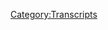 {{Transcript
    | title         = [[113: February 21-23, 2014]]
    | caption       = [https://knowledgefight.libsyn.com/knowledge-fight-feb-21-23-2014 Listen to this episode on Libsyn]
    | episodeNumber = [[113: February 21-23, 2014|113]]
    | length        = 01:58:23
}}

{{MessageBox
    | header     = Warning: Bot Generated Content
    | text       = This transcript was automatically generated by transcription software and likely contains many mistakes and misattributions. Please check the audio for definitive quotes, attribution, and context.
    | image      = N3yvass4myg91.webp
    | imagewidth = 50px
    | id         = warning
}}

{{TranscriptBlock
    | name      = Unknown Speaker
    | timestamp = 00:00:00.000
    | text      = Andy in Kansas, you're on the air, thanks for holding.
}}

{{TranscriptBlock
    | name      = Unknown Speaker
    | timestamp = 00:00:04.160
    | text      = Hello Alex, I'm a first time caller, I'm a huge fan, I love your work.
}}

{{TranscriptBlock
    | name      = Unknown Speaker
    | timestamp = 00:00:07.639
    | text      = I love you.
}}

{{TranscriptBlock
    | name      = Unknown Speaker
    | timestamp = 00:00:08.640
    | text      = Hey everybody, welcome back to Knowledge Fight, I'm Dan.
}}

{{TranscriptBlock
    | name      = Unknown Speaker
    | timestamp = 00:00:10.839
    | text      = I'm Jordan.
}}

{{TranscriptBlock
    | name      = Unknown Speaker
    | timestamp = 00:00:11.839
    | text      = We're a couple dudes who like to sit around, drink novelty beverages, and talk a little
}}

{{TranscriptBlock
    | name      = Unknown Speaker
    | timestamp = 00:00:14.640
    | text      = bit about Alex Jones.
}}

{{TranscriptBlock
    | name      = Unknown Speaker
    | timestamp = 00:00:16.160
    | text      = That's pretty much what we do.
}}

{{TranscriptBlock
    | name      = Unknown Speaker
    | timestamp = 00:00:17.160
    | text      = 100% of what we do in this context, in this arena.
}}

{{TranscriptBlock
    | name      = Unknown Speaker
    | timestamp = 00:00:20.760
    | text      = Dan?
}}

{{TranscriptBlock
    | name      = Unknown Speaker
    | timestamp = 00:00:21.760
    | text      = The Sphere of the Immortals.
}}

{{TranscriptBlock
    | name      = Unknown Speaker
    | timestamp = 00:00:23.059
    | text      = This may be our last show of 2017.
}}

{{TranscriptBlock
    | name      = Unknown Speaker
    | timestamp = 00:00:25.280
    | text      = It's possible, we don't promise anything, there might be another show down the road,
}}

{{TranscriptBlock
    | name      = Unknown Speaker
    | timestamp = 00:00:29.559
    | text      = but this might be it.
}}

{{TranscriptBlock
    | name      = Unknown Speaker
    | timestamp = 00:00:30.920
    | text      = If you were to describe our podcast and the hook to it over the past year, what would
}}

{{TranscriptBlock
    | name      = Unknown Speaker
    | timestamp = 00:00:37.439
    | text      = you describe it as?
}}

{{TranscriptBlock
    | name      = Unknown Speaker
    | timestamp = 00:00:38.439
    | text      = I would say that it is a tale of one man's hair growing really long.
}}

{{TranscriptBlock
    | name      = Unknown Speaker
    | timestamp = 00:00:44.039
    | text      = That's true.
}}

{{TranscriptBlock
    | name      = Unknown Speaker
    | timestamp = 00:00:45.039
    | text      = That's it.
}}

{{TranscriptBlock
    | name      = Unknown Speaker
    | timestamp = 00:00:46.039
    | text      = I agree.
}}

{{TranscriptBlock
    | name      = Unknown Speaker
    | timestamp = 00:00:47.039
    | text      = That's basically it.
}}

{{TranscriptBlock
    | name      = Unknown Speaker
    | timestamp = 00:00:48.039
    | text      = That's it, that's what we do?
}}

{{TranscriptBlock
    | name      = Unknown Speaker
    | timestamp = 00:00:49.039
    | text      = That's what the podcast is about.
}}

{{TranscriptBlock
    | name      = Unknown Speaker
    | timestamp = 00:00:50.039
    | text      = That guy whose hair grows really long knows a lot about Alex Jones.
}}

{{TranscriptBlock
    | name      = Unknown Speaker
    | timestamp = 00:00:51.039
    | text      = And the guy who just trimmed his beard does not know anything about Alex Jones.
}}

{{TranscriptBlock
    | name      = Unknown Speaker
    | timestamp = 00:00:53.479
    | text      = Both of us have hair related things to discuss.
}}

{{TranscriptBlock
    | name      = Unknown Speaker
    | timestamp = 00:00:55.920
    | text      = What, if you're going to pull hair, I'm going to pull hair.
}}

{{TranscriptBlock
    | name      = Unknown Speaker
    | timestamp = 00:00:58.000
    | text      = Why not?
}}

{{TranscriptBlock
    | name      = Unknown Speaker
    | timestamp = 00:00:59.000
    | text      = That's what we're going to do.
}}

{{TranscriptBlock
    | name      = Unknown Speaker
    | timestamp = 00:01:00.000
    | text      = So guys, like I said, this may be the last episode of the year, might not be, either
}}

{{TranscriptBlock
    | name      = Unknown Speaker
    | timestamp = 00:01:03.679
    | text      = way.
}}

{{TranscriptBlock
    | name      = Unknown Speaker
    | timestamp = 00:01:04.680
    | text      = End of the year is coming up, and if you want to support the show, please do.
}}

{{TranscriptBlock
    | name      = Unknown Speaker
    | timestamp = 00:01:08.640
    | text      = So I'll be honest.
}}

{{TranscriptBlock
    | name      = Unknown Speaker
    | timestamp = 00:01:11.319
    | text      = Just in case.
}}

{{TranscriptBlock
    | name      = Unknown Speaker
    | timestamp = 00:01:12.319
    | text      = Just in case we don't physically have it next year.
}}

{{TranscriptBlock
    | name      = Unknown Speaker
    | timestamp = 00:01:14.480
    | text      = Right.
}}

{{TranscriptBlock
    | name      = Unknown Speaker
    | timestamp = 00:01:15.480
    | text      = Hey, happy holidays and Merry Christmas to y'all.
}}

{{TranscriptBlock
    | name      = Unknown Speaker
    | timestamp = 00:01:16.719
    | text      = If you want to give us a gift, go ahead.
}}

{{TranscriptBlock
    | name      = Unknown Speaker
    | timestamp = 00:01:19.040
    | text      = Knowledgefight.com is our website, you can click support the show.
}}

{{TranscriptBlock
    | name      = Unknown Speaker
    | timestamp = 00:01:21.719
    | text      = All of you who already have done that and are doing it, we appreciate it so much.
}}

{{TranscriptBlock
    | name      = Unknown Speaker
    | timestamp = 00:01:26.040
    | text      = But we really want to get this thing.
}}

{{TranscriptBlock
    | name      = Unknown Speaker
    | timestamp = 00:01:27.959
    | text      = You know what I've heard?
}}

{{TranscriptBlock
    | name      = Unknown Speaker
    | timestamp = 00:01:31.159
    | text      = Don't like cam girls have- God damn it.
}}

{{TranscriptBlock
    | name      = Unknown Speaker
    | timestamp = 00:01:35.799
    | text      = Don't they have like gift registries and people just send them?
}}

{{TranscriptBlock
    | name      = Unknown Speaker
    | timestamp = 00:01:39.140
    | text      = That's what we should do.
}}

{{TranscriptBlock
    | name      = Unknown Speaker
    | timestamp = 00:01:40.140
    | text      = I don't think it would help.
}}

{{TranscriptBlock
    | name      = Unknown Speaker
    | timestamp = 00:01:41.239
    | text      = But it would just be like normal food items.
}}

{{TranscriptBlock
    | name      = Unknown Speaker
    | timestamp = 00:01:43.480
    | text      = Right.
}}

{{TranscriptBlock
    | name      = Unknown Speaker
    | timestamp = 00:01:44.480
    | text      = Send me a sandwich.
}}

{{TranscriptBlock
    | name      = Unknown Speaker
    | timestamp = 00:01:45.480
    | text      = Yeah, yeah, yeah.
}}

{{TranscriptBlock
    | name      = Unknown Speaker
    | timestamp = 00:01:46.480
    | text      = Instead of send me some lingerie if you want me to wear it, it's like I could use apples.
}}

{{TranscriptBlock
    | name      = Unknown Speaker
    | timestamp = 00:01:51.400
    | text      = One of the great struggles of my life is, I really love doing this.
}}

{{TranscriptBlock
    | name      = Unknown Speaker
    | timestamp = 00:01:54.400
    | text      = Is that you've always wanted to be a cam girl?
}}

{{TranscriptBlock
    | name      = Unknown Speaker
    | timestamp = 00:01:56.040
    | text      = Well, I'm going to get to that.
}}

{{TranscriptBlock
    | name      = Unknown Speaker
    | timestamp = 00:01:57.680
    | text      = No, it's that I love doing this and I don't want to not be doing this, but I realized
}}

{{TranscriptBlock
    | name      = Unknown Speaker
    | timestamp = 00:02:03.319
    | text      = that conceivably jacking off on cam, I might make more money.
}}

{{TranscriptBlock
    | name      = Unknown Speaker
    | timestamp = 00:02:07.040
    | text      = You might make more money than this.
}}

{{TranscriptBlock
    | name      = Unknown Speaker
    | timestamp = 00:02:08.400
    | text      = It's possible.
}}

{{TranscriptBlock
    | name      = Unknown Speaker
    | timestamp = 00:02:09.400
    | text      = That's a bummer.
}}

{{TranscriptBlock
    | name      = Unknown Speaker
    | timestamp = 00:02:10.400
    | text      = Dude, you've got to, you're so hairy.
}}

{{TranscriptBlock
    | name      = Unknown Speaker
    | timestamp = 00:02:13.120
    | text      = You've got a whole like, you've got a whole subsection of the internet that's all about
}}

{{TranscriptBlock
    | name      = Unknown Speaker
    | timestamp = 00:02:17.080
    | text      = you.
}}

{{TranscriptBlock
    | name      = Unknown Speaker
    | timestamp = 00:02:18.080
    | text      = I've got a niche.
}}

{{TranscriptBlock
    | name      = Unknown Speaker
    | timestamp = 00:02:19.080
    | text      = Oh, man.
}}

{{TranscriptBlock
    | name      = Unknown Speaker
    | timestamp = 00:02:20.080
    | text      = So, anyway.
}}

{{TranscriptBlock
    | name      = Unknown Speaker
    | timestamp = 00:02:21.080
    | text      = Yeah, that's going to cause a little bit of a break in the action right there.
}}

{{TranscriptBlock
    | name      = Unknown Speaker
    | timestamp = 00:02:27.599
    | text      = So let's all just sit and absorb what it was we just said.
}}

{{TranscriptBlock
    | name      = Unknown Speaker
    | timestamp = 00:02:30.659
    | text      = I got distracted by Dr. Poodle Papa on the chat room who said that we need to check our
}}

{{TranscriptBlock
    | name      = Unknown Speaker
    | timestamp = 00:02:35.879
    | text      = email because he offered to mail us wine.
}}

{{TranscriptBlock
    | name      = Unknown Speaker
    | timestamp = 00:02:38.479
    | text      = And he did.
}}

{{TranscriptBlock
    | name      = Unknown Speaker
    | timestamp = 00:02:39.479
    | text      = I got that email and I've been, I mean to get you back, get back about that.
}}

{{TranscriptBlock
    | name      = Unknown Speaker
    | timestamp = 00:02:43.000
    | text      = I think that might be too expensive on your end to be worth it.
}}

{{TranscriptBlock
    | name      = Unknown Speaker
    | timestamp = 00:02:46.479
    | text      = I'll send you an email.
}}

{{TranscriptBlock
    | name      = Unknown Speaker
    | timestamp = 00:02:47.479
    | text      = I apologize for not getting back to you yet.
}}

{{TranscriptBlock
    | name      = Unknown Speaker
    | timestamp = 00:02:49.080
    | text      = Sign us up for a cheese of the month club.
}}

{{TranscriptBlock
    | name      = Unknown Speaker
    | timestamp = 00:02:51.199
    | text      = At least then we know we'll eat cheese once a month.
}}

{{TranscriptBlock
    | name      = Unknown Speaker
    | timestamp = 00:02:53.520
    | text      = There's been a little bit of a, you know, I've been depressed a little bit the last
}}

{{TranscriptBlock
    | name      = Unknown Speaker
    | timestamp = 00:02:56.759
    | text      = week and a half or so.
}}

{{TranscriptBlock
    | name      = Unknown Speaker
    | timestamp = 00:02:58.759
    | text      = And it's been tough in terms of keeping things going and I apologize about some disruption,
}}

{{TranscriptBlock
    | name      = Unknown Speaker
    | timestamp = 00:03:03.479
    | text      = but there's been a couple of days where I've barely been able to get out of bed and, you
}}

{{TranscriptBlock
    | name      = Unknown Speaker
    | timestamp = 00:03:07.120
    | text      = know, that's just life.
}}

{{TranscriptBlock
    | name      = Unknown Speaker
    | timestamp = 00:03:08.120
    | text      = Sometimes you got to roll with it and move forward and wait for things to pass.
}}

{{TranscriptBlock
    | name      = Unknown Speaker
    | timestamp = 00:03:12.360
    | text      = Thankfully, things are a little bit better now and today's episode is going to be a lot
}}

{{TranscriptBlock
    | name      = Unknown Speaker
    | timestamp = 00:03:16.560
    | text      = of fun.
}}

{{TranscriptBlock
    | name      = Unknown Speaker
    | timestamp = 00:03:17.560
    | text      = There we go.
}}

{{TranscriptBlock
    | name      = Unknown Speaker
    | timestamp = 00:03:18.560
    | text      = There we go.
}}

{{TranscriptBlock
    | name      = Unknown Speaker
    | timestamp = 00:03:19.560
    | text      = You need to pick me up.
}}

{{TranscriptBlock
    | name      = Unknown Speaker
    | timestamp = 00:03:20.560
    | text      = So, anyway, let's get to this.
}}

{{TranscriptBlock
    | name      = Unknown Speaker
    | timestamp = 00:03:22.599
    | text      = Jordan, we needed to end the year and I didn't want to...
}}

{{TranscriptBlock
    | name      = Unknown Speaker
    | timestamp = 00:03:25.919
    | text      = Did we need to end the year?
}}

{{TranscriptBlock
    | name      = Unknown Speaker
    | timestamp = 00:03:27.120
    | text      = I feel like this year has been so great we should just let it ride.
}}

{{TranscriptBlock
    | name      = Unknown Speaker
    | timestamp = 00:03:30.479
    | text      = Let it ride.
}}

{{TranscriptBlock
    | name      = Unknown Speaker
    | timestamp = 00:03:31.479
    | text      = Let it ride, baby.
}}

{{TranscriptBlock
    | name      = Unknown Speaker
    | timestamp = 00:03:32.479
    | text      = Double or nothing.
}}

{{TranscriptBlock
    | name      = Unknown Speaker
    | timestamp = 00:03:33.479
    | text      = 2017.
}}

{{TranscriptBlock
    | name      = Unknown Speaker
    | timestamp = 00:03:34.479
    | text      = Are you kidding me?
}}

{{TranscriptBlock
    | name      = Unknown Speaker
    | timestamp = 00:03:35.479
    | text      = Well, you know, based on the Gregorian calendar, it had to come to an end at some point.
}}

{{TranscriptBlock
    | name      = Unknown Speaker
    | timestamp = 00:03:39.240
    | text      = Yes.
}}

{{TranscriptBlock
    | name      = Unknown Speaker
    | timestamp = 00:03:40.240
    | text      = Although there isn't a year zero on the Gregorian calendar, so that means that it's actually
}}

{{TranscriptBlock
    | name      = Unknown Speaker
    | timestamp = 00:03:44.199
    | text      = 2016.
}}

{{TranscriptBlock
    | name      = Unknown Speaker
    | timestamp = 00:03:45.199
    | text      = It's true.
}}

{{TranscriptBlock
    | name      = Unknown Speaker
    | timestamp = 00:03:46.199
    | text      = But be that as it may, I didn't want to do a New Year's episode or anything like that.
}}

{{TranscriptBlock
    | name      = Unknown Speaker
    | timestamp = 00:03:49.479
    | text      = I thought that would be a little bit old hat, a little bit hacky.
}}

{{TranscriptBlock
    | name      = Unknown Speaker
    | timestamp = 00:03:52.599
    | text      = So I decided against that.
}}

{{TranscriptBlock
    | name      = Unknown Speaker
    | timestamp = 00:03:53.599
    | text      = We tried the Secret of 2017 episode, and that was very hacky.
}}

{{TranscriptBlock
    | name      = Unknown Speaker
    | timestamp = 00:03:57.599
    | text      = That was a disaster.
}}

{{TranscriptBlock
    | name      = Unknown Speaker
    | timestamp = 00:03:58.599
    | text      = That was a massive failure on our parts.
}}

{{TranscriptBlock
    | name      = Unknown Speaker
    | timestamp = 00:04:00.599
    | text      = Boy, it should have been fun.
}}

{{TranscriptBlock
    | name      = Unknown Speaker
    | timestamp = 00:04:02.599
    | text      = Oh, wouldn't that have been lovely?
}}

{{TranscriptBlock
    | name      = Unknown Speaker
    | timestamp = 00:04:04.680
    | text      = So I was thinking about it, it's like, oh man, it's the fifth anniversary of the supposed
}}

{{TranscriptBlock
    | name      = Unknown Speaker
    | timestamp = 00:04:09.800
    | text      = Mayan apocalypse.
}}

{{TranscriptBlock
    | name      = Unknown Speaker
    | timestamp = 00:04:10.800
    | text      = I'm like, we already did that episode.
}}

{{TranscriptBlock
    | name      = Unknown Speaker
    | timestamp = 00:04:12.800
    | text      = Shit.
}}

{{TranscriptBlock
    | name      = Unknown Speaker
    | timestamp = 00:04:13.800
    | text      = What are we going to do?
}}

{{TranscriptBlock
    | name      = Unknown Speaker
    | timestamp = 00:04:14.800
    | text      = Let's do it again!
}}

{{TranscriptBlock
    | name      = Unknown Speaker
    | timestamp = 00:04:17.439
    | text      = Let's Secret of 2017 the Mayan apocalypse, Dan.
}}

{{TranscriptBlock
    | name      = Unknown Speaker
    | timestamp = 00:04:20.639
    | text      = So you know, I was like, I don't know what to do.
}}

{{TranscriptBlock
    | name      = Unknown Speaker
    | timestamp = 00:04:23.839
    | text      = And so I just threw a dart, I threw a random dart into the past, and thankfully I hit paydirt.
}}

{{TranscriptBlock
    | name      = Unknown Speaker
    | timestamp = 00:04:30.040
    | text      = Hitler?
}}

{{TranscriptBlock
    | name      = Unknown Speaker
    | timestamp = 00:04:31.040
    | text      = Did you get him?
}}

{{TranscriptBlock
    | name      = Unknown Speaker
    | timestamp = 00:04:32.040
    | text      = I did.
}}

{{TranscriptBlock
    | name      = Unknown Speaker
    | timestamp = 00:04:33.040
    | text      = I did.
}}

{{TranscriptBlock
    | name      = Unknown Speaker
    | timestamp = 00:04:34.040
    | text      = Did you get him?
}}

{{TranscriptBlock
    | name      = Unknown Speaker
    | timestamp = 00:04:35.040
    | text      = I darted Hitler.
}}

{{TranscriptBlock
    | name      = Unknown Speaker
    | timestamp = 00:04:36.040
    | text      = You got him?
}}

{{TranscriptBlock
    | name      = Unknown Speaker
    | timestamp = 00:04:37.040
    | text      = Not killed him, just like gave him a minor inconvenience.
}}

{{TranscriptBlock
    | name      = Unknown Speaker
    | timestamp = 00:04:39.079
    | text      = He was annoyed.
}}

{{TranscriptBlock
    | name      = Unknown Speaker
    | timestamp = 00:04:40.079
    | text      = Yeah.
}}

{{TranscriptBlock
    | name      = Unknown Speaker
    | timestamp = 00:04:41.079
    | text      = What I did, I'll be honest, it wasn't as random as I'm pretending.
}}

{{TranscriptBlock
    | name      = Unknown Speaker
    | timestamp = 00:04:46.879
    | text      = What it was was I decided that I wanted to go back to the beginning of the Russia annexing
}}

{{TranscriptBlock
    | name      = Unknown Speaker
    | timestamp = 00:04:54.279
    | text      = the Ukraine, the Crimea, which was on, I believe, the 20th of February, 2014.
}}

{{TranscriptBlock
    | name      = Unknown Speaker
    | timestamp = 00:05:02.519
    | text      = And so that's what I jumped back to.
}}

{{TranscriptBlock
    | name      = Unknown Speaker
    | timestamp = 00:05:04.519
    | text      = The new start of the Gregorian calendar.
}}

{{TranscriptBlock
    | name      = Unknown Speaker
    | timestamp = 00:05:07.319
    | text      = That's year zero, I believe.
}}

{{TranscriptBlock
    | name      = Unknown Speaker
    | timestamp = 00:05:08.800
    | text      = I jumped back to the 21st of February in 2014.
}}

{{TranscriptBlock
    | name      = Unknown Speaker
    | timestamp = 00:05:14.120
    | text      = I was like, I want to see-
}}

{{TranscriptBlock
    | name      = Unknown Speaker
    | timestamp = 00:05:15.120
    | text      = Well, happy Valentine's Day.
}}

{{TranscriptBlock
    | name      = Unknown Speaker
    | timestamp = 00:05:16.279
    | text      = That's when Valentine's Day is, right?
}}

{{TranscriptBlock
    | name      = Unknown Speaker
    | timestamp = 00:05:17.839
    | text      = Probably.
}}

{{TranscriptBlock
    | name      = Unknown Speaker
    | timestamp = 00:05:18.839
    | text      = Give or take a few days.
}}

{{TranscriptBlock
    | name      = Unknown Speaker
    | timestamp = 00:05:19.839
    | text      = Yeah, yeah, yeah.
}}

{{TranscriptBlock
    | name      = Unknown Speaker
    | timestamp = 00:05:20.839
    | text      = I wanted to see what Alex was up to then, what his positions were.
}}

{{TranscriptBlock
    | name      = Unknown Speaker
    | timestamp = 00:05:24.959
    | text      = I bet they're super pro-Russia.
}}

{{TranscriptBlock
    | name      = Unknown Speaker
    | timestamp = 00:05:27.240
    | text      = Here's what I found.
}}

{{TranscriptBlock
    | name      = Unknown Speaker
    | timestamp = 00:05:28.480
    | text      = On the 21st, he spends about the first 40 minutes talking about how Obama is about to
}}

{{TranscriptBlock
    | name      = Unknown Speaker
    | timestamp = 00:05:36.040
    | text      = take him over.
}}

{{TranscriptBlock
    | name      = Unknown Speaker
    | timestamp = 00:05:37.040
    | text      = He was about to take him down.
}}

{{TranscriptBlock
    | name      = Unknown Speaker
    | timestamp = 00:05:38.800
    | text      = Take Alex Jones.
}}

{{TranscriptBlock
    | name      = Unknown Speaker
    | timestamp = 00:05:39.800
    | text      = Yes.
}}

{{TranscriptBlock
    | name      = Unknown Speaker
    | timestamp = 00:05:40.800
    | text      = The media, all of it.
}}

{{TranscriptBlock
    | name      = Unknown Speaker
    | timestamp = 00:05:41.800
    | text      = Not Crimea.
}}

{{TranscriptBlock
    | name      = Unknown Speaker
    | timestamp = 00:05:42.800
    | text      = No, no.
}}

{{TranscriptBlock
    | name      = Unknown Speaker
    | timestamp = 00:05:43.800
    | text      = It's not Crimea today, the entire media, and there's a totalitarian fascist takeover.
}}

{{TranscriptBlock
    | name      = Unknown Speaker
    | timestamp = 00:05:48.399
    | text      = It would have been a very interesting development if Obama's response to Russia annexing Crimea
}}

{{TranscriptBlock
    | name      = Unknown Speaker
    | timestamp = 00:05:53.439
    | text      = was to be like, 51st state, bitches, who's annexing who now?
}}

{{TranscriptBlock
    | name      = Unknown Speaker
    | timestamp = 00:05:58.600
    | text      = Or I'm going to take out Alex Jones.
}}

{{TranscriptBlock
    | name      = Unknown Speaker
    | timestamp = 00:06:01.000
    | text      = Yeah, that's also another interesting decision for him to make.
}}

{{TranscriptBlock
    | name      = Unknown Speaker
    | timestamp = 00:06:03.959
    | text      = They're a weird move.
}}

{{TranscriptBlock
    | name      = Unknown Speaker
    | timestamp = 00:06:04.959
    | text      = Yeah, yeah.
}}

{{TranscriptBlock
    | name      = Unknown Speaker
    | timestamp = 00:06:05.959
    | text      = Either one of those would be equally likely.
}}

{{TranscriptBlock
    | name      = Unknown Speaker
    | timestamp = 00:06:06.959
    | text      = So, I mean, now that Obama's out of office and he didn't take down the media and didn't
}}

{{TranscriptBlock
    | name      = Unknown Speaker
    | timestamp = 00:06:11.279
    | text      = attack that at all, he didn't attack Alex Jones really at all.
}}

{{TranscriptBlock
    | name      = Unknown Speaker
    | timestamp = 00:06:17.639
    | text      = Arguably?
}}

{{TranscriptBlock
    | name      = Unknown Speaker
    | timestamp = 00:06:18.639
    | text      = Unfortunately.
}}

{{TranscriptBlock
    | name      = Unknown Speaker
    | timestamp = 00:06:19.639
    | text      = He mocked Alex a little bit, which is, I mean, that's fair play, but so that first 40 minutes
}}

{{TranscriptBlock
    | name      = Unknown Speaker
    | timestamp = 00:06:25.120
    | text      = was really boring until I got to this clip and I was like, oh no.
}}

{{TranscriptBlock
    | name      = Unknown Speaker
    | timestamp = 00:06:31.439
    | text      = Now the fire's been lit.
}}

{{TranscriptBlock
    | name      = Unknown Speaker
    | timestamp = 00:06:32.879
    | text      = When I come back at the beginning of the next segment, I'm going to try to quantify what
}}

{{TranscriptBlock
    | name      = Unknown Speaker
    | timestamp = 00:06:37.139
    | text      = the human destiny I believe is and what it could be and what I believe the human experience
}}

{{TranscriptBlock
    | name      = Unknown Speaker
    | timestamp = 00:06:41.399
    | text      = truly is.
}}

{{TranscriptBlock
    | name      = Unknown Speaker
    | timestamp = 00:06:42.399
    | text      = Yes.
}}

{{TranscriptBlock
    | name      = Unknown Speaker
    | timestamp = 00:06:43.399
    | text      = And just how incredibly magical it is.
}}

{{TranscriptBlock
    | name      = Unknown Speaker
    | timestamp = 00:06:44.680
    | text      = I'm in.
}}

{{TranscriptBlock
    | name      = Unknown Speaker
    | timestamp = 00:06:45.680
    | text      = I'm going to attempt in just two or three minutes to quantify it and then I'm going
}}

{{TranscriptBlock
    | name      = Unknown Speaker
    | timestamp = 00:06:48.480
    | text      = to open the phones up and I want to hear from you.
}}

{{TranscriptBlock
    | name      = Unknown Speaker
    | timestamp = 00:06:50.720
    | text      = What do you think the human destiny is?
}}

{{TranscriptBlock
    | name      = Unknown Speaker
    | timestamp = 00:06:53.360
    | text      = What are you doing to resist this evil?
}}

{{TranscriptBlock
    | name      = Unknown Speaker
    | timestamp = 00:06:55.040
    | text      = Oh yeah.
}}

{{TranscriptBlock
    | name      = Unknown Speaker
    | timestamp = 00:06:56.040
    | text      = Prediction.
}}

{{TranscriptBlock
    | name      = Unknown Speaker
    | timestamp = 00:06:57.040
    | text      = Okay.
}}

{{TranscriptBlock
    | name      = Unknown Speaker
    | timestamp = 00:06:58.040
    | text      = Three calls.
}}

{{TranscriptBlock
    | name      = Unknown Speaker
    | timestamp = 00:06:59.040
    | text      = Uh, we're not even going to get to the calls.
}}

{{TranscriptBlock
    | name      = Unknown Speaker
    | timestamp = 00:07:04.519
    | text      = So he does not spend two to three minutes quantifying the human experience.
}}

{{TranscriptBlock
    | name      = Unknown Speaker
    | timestamp = 00:07:08.040
    | text      = Um, he may spend a little bit more time.
}}

{{TranscriptBlock
    | name      = Unknown Speaker
    | timestamp = 00:07:11.160
    | text      = He spends 1145, 11 minutes and 45 seconds on a rant about the human experience.
}}

{{TranscriptBlock
    | name      = Unknown Speaker
    | timestamp = 00:07:18.040
    | text      = Okay.
}}

{{TranscriptBlock
    | name      = Unknown Speaker
    | timestamp = 00:07:19.040
    | text      = And it's one of the craziest things I've ever heard.
}}

{{TranscriptBlock
    | name      = Unknown Speaker
    | timestamp = 00:07:22.000
    | text      = I have a lot of things that I can specifically point out that he's lying about that we're
}}

{{TranscriptBlock
    | name      = Unknown Speaker
    | timestamp = 00:07:26.160
    | text      = going to get through.
}}

{{TranscriptBlock
    | name      = Unknown Speaker
    | timestamp = 00:07:27.160
    | text      = Okay.
}}

{{TranscriptBlock
    | name      = Unknown Speaker
    | timestamp = 00:07:28.160
    | text      = And then it takes an entire break, like from commercial to commercial for him to get through
}}

{{TranscriptBlock
    | name      = Unknown Speaker
    | timestamp = 00:07:31.839
    | text      = this rant.
}}

{{TranscriptBlock
    | name      = Unknown Speaker
    | timestamp = 00:07:32.839
    | text      = And then when he does take calls, there's like, yeah, globalist suck.
}}

{{TranscriptBlock
    | name      = Unknown Speaker
    | timestamp = 00:07:35.480
    | text      = Yeah.
}}

{{TranscriptBlock
    | name      = Unknown Speaker
    | timestamp = 00:07:36.480
    | text      = High five.
}}

{{TranscriptBlock
    | name      = Unknown Speaker
    | timestamp = 00:07:37.480
    | text      = So here's where the, uh, the rant begins and I will say in fairness to Alex, he kind
}}

{{TranscriptBlock
    | name      = Unknown Speaker
    | timestamp = 00:07:42.360
    | text      = of starts off on a good foot.
}}

{{TranscriptBlock
    | name      = Unknown Speaker
    | timestamp = 00:07:44.759
    | text      = It's not great.
}}

{{TranscriptBlock
    | name      = Unknown Speaker
    | timestamp = 00:07:45.759
    | text      = Okay.
}}

{{TranscriptBlock
    | name      = Unknown Speaker
    | timestamp = 00:07:46.759
    | text      = But there, there are some things in this first two minutes of the rant that I can kind of
}}

{{TranscriptBlock
    | name      = Unknown Speaker
    | timestamp = 00:07:51.040
    | text      = sign off on.
}}

{{TranscriptBlock
    | name      = Unknown Speaker
    | timestamp = 00:07:52.199
    | text      = All right.
}}

{{TranscriptBlock
    | name      = Unknown Speaker
    | timestamp = 00:07:53.199
    | text      = That changes quickly.
}}

{{TranscriptBlock
    | name      = Unknown Speaker
    | timestamp = 00:07:54.199
    | text      = All right.
}}

{{TranscriptBlock
    | name      = Unknown Speaker
    | timestamp = 00:07:55.199
    | text      = On this Friday, the 21st day of February, 2014 happy broadcasting to millions listening
}}

{{TranscriptBlock
    | name      = Unknown Speaker
    | timestamp = 00:08:02.500
    | text      = as we speak.
}}

{{TranscriptBlock
    | name      = Unknown Speaker
    | timestamp = 00:08:06.199
    | text      = I want to talk about the nature of reality before we open the phone calls up here.
}}

{{TranscriptBlock
    | name      = Unknown Speaker
    | timestamp = 00:08:12.939
    | text      = The nature of what it is to be a human.
}}

{{TranscriptBlock
    | name      = Unknown Speaker
    | timestamp = 00:08:16.399
    | text      = We tend to individually have a feeling like we've been here forever and that we're never
}}

{{TranscriptBlock
    | name      = Unknown Speaker
    | timestamp = 00:08:22.139
    | text      = going to die and to be overconfident until we get older because we look around us and
}}

{{TranscriptBlock
    | name      = Unknown Speaker
    | timestamp = 00:08:27.600
    | text      = see institutions and buildings and culture and language and customs that took tens of
}}

{{TranscriptBlock
    | name      = Unknown Speaker
    | timestamp = 00:08:34.159
    | text      = thousands of years to develop on this planet.
}}

{{TranscriptBlock
    | name      = Unknown Speaker
    | timestamp = 00:08:39.559
    | text      = Real quick.
}}

{{TranscriptBlock
    | name      = Unknown Speaker
    | timestamp = 00:08:40.559
    | text      = I don't know if he's saying you as an individual, I think you have been around forever or humanity.
}}

{{TranscriptBlock
    | name      = Unknown Speaker
    | timestamp = 00:08:45.639
    | text      = I think he's, I think he's talking about him, but when he's externalizing it, do you think
}}

{{TranscriptBlock
    | name      = Unknown Speaker
    | timestamp = 00:08:49.620
    | text      = he's saying that you Jordan as an individual think you Jordan have been around for a long
}}

{{TranscriptBlock
    | name      = Unknown Speaker
    | timestamp = 00:08:54.419
    | text      = time or humanity?
}}

{{TranscriptBlock
    | name      = Unknown Speaker
    | timestamp = 00:08:56.840
    | text      = Because I'll say that humanity has been around for a long time.
}}

{{TranscriptBlock
    | name      = Unknown Speaker
    | timestamp = 00:09:00.000
    | text      = Okay.
}}

{{TranscriptBlock
    | name      = Unknown Speaker
    | timestamp = 00:09:01.000
    | text      = Well, I mean, or like in the history of the earth, you know, the, the traditional expression
}}

{{TranscriptBlock
    | name      = Unknown Speaker
    | timestamp = 00:09:05.600
    | text      = is if you consider the entire lifespan of the earth, human beings would be in the like
}}

{{TranscriptBlock
    | name      = Unknown Speaker
    | timestamp = 00:09:10.539
    | text      = better than a second of the 31st day of the better, you know, that sure.
}}

{{TranscriptBlock
    | name      = Unknown Speaker
    | timestamp = 00:09:15.980
    | text      = So relatively speaking, no, we have not, but compared to our experience, which is really
}}

{{TranscriptBlock
    | name      = Unknown Speaker
    | timestamp = 00:09:22.299
    | text      = the most real thing to us, race memory, don't jump the gun with our species and the rites
}}

{{TranscriptBlock
    | name      = Unknown Speaker
    | timestamp = 00:09:31.480
    | text      = of passage and the archetypal rituals that seems so comforting to us that are great,
}}

{{TranscriptBlock
    | name      = Unknown Speaker
    | timestamp = 00:09:38.039
    | text      = great, great, great, great times a hundred grandparents went through as well.
}}

{{TranscriptBlock
    | name      = Unknown Speaker
    | timestamp = 00:09:45.580
    | text      = And we now live in a time where those rituals and those rights and those human activities
}}

{{TranscriptBlock
    | name      = Unknown Speaker
    | timestamp = 00:09:50.759
    | text      = are being removed and scientifically dissolved and replaced with rituals of dehumanization
}}

{{TranscriptBlock
    | name      = Unknown Speaker
    | timestamp = 00:09:59.440
    | text      = and of consciousness suppression.
}}

{{TranscriptBlock
    | name      = Unknown Speaker
    | timestamp = 00:10:02.559
    | text      = That is the great crime of the new world order.
}}

{{TranscriptBlock
    | name      = Unknown Speaker
    | timestamp = 00:10:06.000
    | text      = And I look at people who say they're bored or there's nothing going on in the world.
}}

{{TranscriptBlock
    | name      = Unknown Speaker
    | timestamp = 00:10:10.759
    | text      = That's because they are totally bought in to the mainline cosmology of sports and the
}}

{{TranscriptBlock
    | name      = Unknown Speaker
    | timestamp = 00:10:16.440
    | text      = drama and the movies and the celebrity that the 99.99999% of people will ever be part
}}

{{TranscriptBlock
    | name      = Unknown Speaker
    | timestamp = 00:10:24.799
    | text      = of.
}}

{{TranscriptBlock
    | name      = Unknown Speaker
    | timestamp = 00:10:25.799
    | text      = And they imagine that it's like some golden field of the demigods and Elysium that they
}}

{{TranscriptBlock
    | name      = Unknown Speaker
    | timestamp = 00:10:32.480
    | text      = someday might be able to join if they play along with the system and that that is where
}}

{{TranscriptBlock
    | name      = Unknown Speaker
    | timestamp = 00:10:38.360
    | text      = the fulfillment lies, while fulfillment in the human process is waiting for you.
}}

{{TranscriptBlock
    | name      = Unknown Speaker
    | timestamp = 00:10:45.980
    | text      = So that at the end is the part that I'm talking about that I'm like, this is a decent foot.
}}

{{TranscriptBlock
    | name      = Unknown Speaker
    | timestamp = 00:10:52.559
    | text      = I do.
}}

{{TranscriptBlock
    | name      = Unknown Speaker
    | timestamp = 00:10:53.559
    | text      = I do agree with him with his thoughts about celebrity worship.
}}

{{TranscriptBlock
    | name      = Unknown Speaker
    | timestamp = 00:10:56.480
    | text      = We've gone over that in the past.
}}

{{TranscriptBlock
    | name      = Unknown Speaker
    | timestamp = 00:10:58.139
    | text      = The idea that a lot of people get trapped up in the glitz and the glamour of the movie
}}

{{TranscriptBlock
    | name      = Unknown Speaker
    | timestamp = 00:11:02.620
    | text      = industry and Hollywood and what have you, and even reality television is guilty of this
}}

{{TranscriptBlock
    | name      = Unknown Speaker
    | timestamp = 00:11:07.360
    | text      = to some extent or Alex Jones in my case, you get caught up in something and it becomes
}}

{{TranscriptBlock
    | name      = Unknown Speaker
    | timestamp = 00:11:13.279
    | text      = overwhelming to other parts of your life.
}}

{{TranscriptBlock
    | name      = Unknown Speaker
    | timestamp = 00:11:16.120
    | text      = So here's the thought that bothers me.
}}

{{TranscriptBlock
    | name      = Unknown Speaker
    | timestamp = 00:11:19.220
    | text      = Do people really believe that human beings like a hundred thousand years ago didn't get
}}

{{TranscriptBlock
    | name      = Unknown Speaker
    | timestamp = 00:11:24.320
    | text      = bored?
}}

{{TranscriptBlock
    | name      = Unknown Speaker
    | timestamp = 00:11:25.320
    | text      = Oh, they did.
}}

{{TranscriptBlock
    | name      = Unknown Speaker
    | timestamp = 00:11:26.759
    | text      = Like generally, if you're talking about a hunter gatherer society, what we know from
}}

{{TranscriptBlock
    | name      = Unknown Speaker
    | timestamp = 00:11:31.440
    | text      = bone density and the way that we've discovered those fossils is that a lot of time they just,
}}

{{TranscriptBlock
    | name      = Unknown Speaker
    | timestamp = 00:11:35.879
    | text      = you know, starved.
}}

{{TranscriptBlock
    | name      = Unknown Speaker
    | timestamp = 00:11:36.879
    | text      = Sure.
}}

{{TranscriptBlock
    | name      = Unknown Speaker
    | timestamp = 00:11:37.879
    | text      = They would start for a week at a time.
}}

{{TranscriptBlock
    | name      = Unknown Speaker
    | timestamp = 00:11:39.340
    | text      = And then that's why we love fatty food so much is because we're just like, you never
}}

{{TranscriptBlock
    | name      = Unknown Speaker
    | timestamp = 00:11:43.500
    | text      = know when you're going to starve to death.
}}

{{TranscriptBlock
    | name      = Unknown Speaker
    | timestamp = 00:11:45.279
    | text      = Right?
}}

{{TranscriptBlock
    | name      = Unknown Speaker
    | timestamp = 00:11:46.279
    | text      = Yeah.
}}

{{TranscriptBlock
    | name      = Unknown Speaker
    | timestamp = 00:11:47.279
    | text      = So you're hunting, you're gathering, but you're like, well shit, there's nothing to hunt or
}}

{{TranscriptBlock
    | name      = Unknown Speaker
    | timestamp = 00:11:50.639
    | text      = gather.
}}

{{TranscriptBlock
    | name      = Unknown Speaker
    | timestamp = 00:11:51.639
    | text      = And we're just hanging out.
}}

{{TranscriptBlock
    | name      = Unknown Speaker
    | timestamp = 00:11:52.779
    | text      = Like don't you think they wish they wished they could have had an Elysian sport or the
}}

{{TranscriptBlock
    | name      = Unknown Speaker
    | timestamp = 00:12:00.480
    | text      = Nintendo switch God, wouldn't they have killed if you brought them forward in time at time
}}

{{TranscriptBlock
    | name      = Unknown Speaker
    | timestamp = 00:12:05.779
    | text      = and had them play the switch, they would never hunter and gather.
}}

{{TranscriptBlock
    | name      = Unknown Speaker
    | timestamp = 00:12:09.279
    | text      = And even then, according to Alex, like the hunting part of it is exciting, but gathering
}}

{{TranscriptBlock
    | name      = Unknown Speaker
    | timestamp = 00:12:14.320
    | text      = is kind of boring.
}}

{{TranscriptBlock
    | name      = Unknown Speaker
    | timestamp = 00:12:16.879
    | text      = So even that, like half of the population, female half, are still living boring lives
}}

{{TranscriptBlock
    | name      = Unknown Speaker
    | timestamp = 00:12:21.840
    | text      = according to Alex back then.
}}

{{TranscriptBlock
    | name      = Unknown Speaker
    | timestamp = 00:12:22.879
    | text      = He's romanticizing this idea of cavemen.
}}

{{TranscriptBlock
    | name      = Unknown Speaker
    | timestamp = 00:12:25.799
    | text      = I feel like if you haven't eaten for like four days, the gathering part is pretty interesting
}}

{{TranscriptBlock
    | name      = Unknown Speaker
    | timestamp = 00:12:30.600
    | text      = too.
}}

{{TranscriptBlock
    | name      = Unknown Speaker
    | timestamp = 00:12:31.600
    | text      = Well, but I don't know what interesting means in that context then.
}}

{{TranscriptBlock
    | name      = Unknown Speaker
    | timestamp = 00:12:36.580
    | text      = Pretty stoked.
}}

{{TranscriptBlock
    | name      = Unknown Speaker
    | timestamp = 00:12:37.580
    | text      = I mean, you'd have to be pretty stoked about it.
}}

{{TranscriptBlock
    | name      = Unknown Speaker
    | timestamp = 00:12:39.440
    | text      = Maybe.
}}

{{TranscriptBlock
    | name      = Unknown Speaker
    | timestamp = 00:12:40.440
    | text      = You'd have to be like, oh, check this out.
}}

{{TranscriptBlock
    | name      = Unknown Speaker
    | timestamp = 00:12:41.840
    | text      = There's another piece of food to eat.
}}

{{TranscriptBlock
    | name      = Unknown Speaker
    | timestamp = 00:12:43.399
    | text      = So there's another piece of food to eat.
}}

{{TranscriptBlock
    | name      = Unknown Speaker
    | timestamp = 00:12:45.399
    | text      = I still don't think that's not boring.
}}

{{TranscriptBlock
    | name      = Unknown Speaker
    | timestamp = 00:12:47.600
    | text      = Exciting.
}}

{{TranscriptBlock
    | name      = Unknown Speaker
    | timestamp = 00:12:48.600
    | text      = Low standards.
}}

{{TranscriptBlock
    | name      = Unknown Speaker
    | timestamp = 00:12:49.600
    | text      = People play, uh, words with friends.
}}

{{TranscriptBlock
    | name      = Unknown Speaker
    | timestamp = 00:12:52.120
    | text      = True.
}}

{{TranscriptBlock
    | name      = Unknown Speaker
    | timestamp = 00:12:53.120
    | text      = It's equally as exciting as words with friends.
}}

{{TranscriptBlock
    | name      = Unknown Speaker
    | timestamp = 00:12:54.799
    | text      = You and I play Scrabble.
}}

{{TranscriptBlock
    | name      = Unknown Speaker
    | timestamp = 00:12:56.480
    | text      = Don't I know, don't shit on people who play words with friends.
}}

{{TranscriptBlock
    | name      = Unknown Speaker
    | timestamp = 00:13:01.279
    | text      = I would gather letters.
}}

{{TranscriptBlock
    | name      = Unknown Speaker
    | timestamp = 00:13:02.279
    | text      = I wouldn't consider it exciting to gather anyway.
}}

{{TranscriptBlock
    | name      = Unknown Speaker
    | timestamp = 00:13:06.120
    | text      = Well, this is why you're boring at Scrabble.
}}

{{TranscriptBlock
    | name      = Unknown Speaker
    | timestamp = 00:13:07.759
    | text      = That's true.
}}

{{TranscriptBlock
    | name      = Unknown Speaker
    | timestamp = 00:13:08.759
    | text      = I'm very formulaic, very rigorous and undefeatable.
}}

{{TranscriptBlock
    | name      = Unknown Speaker
    | timestamp = 00:13:15.200
    | text      = Lost one time.
}}

{{TranscriptBlock
    | name      = Unknown Speaker
    | timestamp = 00:13:16.200
    | text      = Never again.
}}

{{TranscriptBlock
    | name      = Unknown Speaker
    | timestamp = 00:13:17.200
    | text      = All right.
}}

{{TranscriptBlock
    | name      = Unknown Speaker
    | timestamp = 00:13:19.200
    | text      = I still think that there is a kernel of something in there and I'm making a bigger deal out
}}

{{TranscriptBlock
    | name      = Unknown Speaker
    | timestamp = 00:13:24.419
    | text      = of this than I need to just because of how off the rails this is going to get.
}}

{{TranscriptBlock
    | name      = Unknown Speaker
    | timestamp = 00:13:28.919
    | text      = I do kind of have a hinge here where I'm like, the fulfillment of the human process is what
}}

{{TranscriptBlock
    | name      = Unknown Speaker
    | timestamp = 00:13:34.960
    | text      = you're excited about.
}}

{{TranscriptBlock
    | name      = Unknown Speaker
    | timestamp = 00:13:35.960
    | text      = You're better than this.
}}

{{TranscriptBlock
    | name      = Unknown Speaker
    | timestamp = 00:13:37.519
    | text      = You're better than getting trapped up in celebrity.
}}

{{TranscriptBlock
    | name      = Unknown Speaker
    | timestamp = 00:13:39.679
    | text      = Right.
}}

{{TranscriptBlock
    | name      = Unknown Speaker
    | timestamp = 00:13:40.679
    | text      = I'm all right.
}}

{{TranscriptBlock
    | name      = Unknown Speaker
    | timestamp = 00:13:41.679
    | text      = I mean, are you though?
}}

{{TranscriptBlock
    | name      = Unknown Speaker
    | timestamp = 00:13:42.679
    | text      = It depends on who we're talking about.
}}

{{TranscriptBlock
    | name      = Unknown Speaker
    | timestamp = 00:13:44.919
    | text      = I think most people are.
}}

{{TranscriptBlock
    | name      = Unknown Speaker
    | timestamp = 00:13:46.480
    | text      = Anyway.
}}

{{TranscriptBlock
    | name      = Unknown Speaker
    | timestamp = 00:13:47.480
    | text      = I disagree.
}}

{{TranscriptBlock
    | name      = Unknown Speaker
    | timestamp = 00:13:48.480
    | text      = A lot of people have a subscription to Cosmo.
}}

{{TranscriptBlock
    | name      = Unknown Speaker
    | timestamp = 00:13:50.440
    | text      = I've cut out nothing of these clips.
}}

{{TranscriptBlock
    | name      = Unknown Speaker
    | timestamp = 00:13:53.080
    | text      = So it's just going to go.
}}

{{TranscriptBlock
    | name      = Unknown Speaker
    | timestamp = 00:13:54.080
    | text      = This is all one clip that we're cutting into wherever we feel like it.
}}

{{TranscriptBlock
    | name      = Unknown Speaker
    | timestamp = 00:13:58.159
    | text      = Here's the next, here's where the next chunk starts.
}}

{{TranscriptBlock
    | name      = Unknown Speaker
    | timestamp = 00:14:02.399
    | text      = We're seeing the archetypes that access the epigenetics on record and the race memory
}}

{{TranscriptBlock
    | name      = Unknown Speaker
    | timestamp = 00:14:08.320
    | text      = proven in all major mammal species and the strongest humans.
}}

{{TranscriptBlock
    | name      = Unknown Speaker
    | timestamp = 00:14:12.960
    | text      = No, pause this.
}}

{{TranscriptBlock
    | name      = Unknown Speaker
    | timestamp = 00:14:14.399
    | text      = Restart it.
}}

{{TranscriptBlock
    | name      = Unknown Speaker
    | timestamp = 00:14:15.399
    | text      = What the fuck is he talking about?
}}

{{TranscriptBlock
    | name      = Unknown Speaker
    | timestamp = 00:14:17.320
    | text      = What do you mean?
}}

{{TranscriptBlock
    | name      = Unknown Speaker
    | timestamp = 00:14:18.320
    | text      = What the fuck is he talking about?
}}

{{TranscriptBlock
    | name      = Unknown Speaker
    | timestamp = 00:14:19.679
    | text      = Let him develop his theme and then we'll talk about it.
}}

{{TranscriptBlock
    | name      = Unknown Speaker
    | timestamp = 00:14:21.720
    | text      = There's no, okay.
}}

{{TranscriptBlock
    | name      = Unknown Speaker
    | timestamp = 00:14:22.720
    | text      = All right.
}}

{{TranscriptBlock
    | name      = Unknown Speaker
    | timestamp = 00:14:23.720
    | text      = Let him, hold on.
}}

{{TranscriptBlock
    | name      = Unknown Speaker
    | timestamp = 00:14:24.720
    | text      = What was the first?
}}

{{TranscriptBlock
    | name      = Unknown Speaker
    | timestamp = 00:14:25.720
    | text      = He started with epigenetics.
}}

{{TranscriptBlock
    | name      = Unknown Speaker
    | timestamp = 00:14:26.720
    | text      = We can start the clip over, but just take notes and then I'm going to take notes, but
}}

{{TranscriptBlock
    | name      = Unknown Speaker
    | timestamp = 00:14:30.840
    | text      = he started with.
}}

{{TranscriptBlock
    | name      = Unknown Speaker
    | timestamp = 00:14:31.840
    | text      = Let me answer your question.
}}

{{TranscriptBlock
    | name      = Unknown Speaker
    | timestamp = 00:14:32.840
    | text      = He won't.
}}

{{TranscriptBlock
    | name      = Unknown Speaker
    | timestamp = 00:14:33.840
    | text      = Of course he won't, but he might accessing the archetypes that access the epigenetics
}}

{{TranscriptBlock
    | name      = Unknown Speaker
    | timestamp = 00:14:41.240
    | text      = on record and the race memory proven in all major mammal species and the strongest in
}}

{{TranscriptBlock
    | name      = Unknown Speaker
    | timestamp = 00:14:47.759
    | text      = humans.
}}

{{TranscriptBlock
    | name      = Unknown Speaker
    | timestamp = 00:14:48.759
    | text      = You want to watch a movie about you watch one from 5,000 years ago, where do you think
}}

{{TranscriptBlock
    | name      = Unknown Speaker
    | timestamp = 00:14:56.320
    | text      = all these instincts come from?
}}

{{TranscriptBlock
    | name      = Unknown Speaker
    | timestamp = 00:14:57.820
    | text      = Why are you scared at night going in and out of your door?
}}

{{TranscriptBlock
    | name      = Unknown Speaker
    | timestamp = 00:15:01.919
    | text      = Why is there anxiety?
}}

{{TranscriptBlock
    | name      = Unknown Speaker
    | timestamp = 00:15:03.220
    | text      = Why did children imagine monsters with big red eyes and big teeth?
}}

{{TranscriptBlock
    | name      = Unknown Speaker
    | timestamp = 00:15:06.580
    | text      = That's big cats, big bears.
}}

{{TranscriptBlock
    | name      = Unknown Speaker
    | timestamp = 00:15:08.720
    | text      = All of it is there.
}}

{{TranscriptBlock
    | name      = Unknown Speaker
    | timestamp = 00:15:10.720
    | text      = Big bear.
}}

{{TranscriptBlock
    | name      = Unknown Speaker
    | timestamp = 00:15:11.720
    | text      = It's in chickens as well.
}}

{{TranscriptBlock
    | name      = Unknown Speaker
    | timestamp = 00:15:12.720
    | text      = You can take chickens 10 generations, indoors with no stimuli and have a cloud go over projected
}}

{{TranscriptBlock
    | name      = Unknown Speaker
    | timestamp = 00:15:20.399
    | text      = on the ceiling and have a 10 generations later, they've seen nothing.
}}

{{TranscriptBlock
    | name      = Unknown Speaker
    | timestamp = 00:15:26.000
    | text      = Take a cloud, project a plane, but have a Hawk fly over.
}}

{{TranscriptBlock
    | name      = Unknown Speaker
    | timestamp = 00:15:30.960
    | text      = They all run screaming and hiding squawking.
}}

{{TranscriptBlock
    | name      = Unknown Speaker
    | timestamp = 00:15:34.200
    | text      = It's the same thing.
}}

{{TranscriptBlock
    | name      = Unknown Speaker
    | timestamp = 00:15:36.519
    | text      = They're trying to take all those basic instincts away from you that in the DNA, in the neurons,
}}

{{TranscriptBlock
    | name      = Unknown Speaker
    | timestamp = 00:15:43.720
    | text      = in your shells, your shells have a memory that has now been proven.
}}

{{TranscriptBlock
    | name      = Unknown Speaker
    | timestamp = 00:15:48.679
    | text      = What all the ancients and what all the sages said is now been mathematically, scientifically
}}

{{TranscriptBlock
    | name      = Unknown Speaker
    | timestamp = 00:15:53.919
    | text      = proven, we are a collective mass tissue species where we are individuals, but together we
}}

{{TranscriptBlock
    | name      = Unknown Speaker
    | timestamp = 00:16:03.600
    | text      = form a giant group collective organism, a mass organism that at a sixth sense level,
}}

{{TranscriptBlock
    | name      = Unknown Speaker
    | timestamp = 00:16:13.840
    | text      = they've proven they've done this with recess monkeys, where you'll have one Island.
}}

{{TranscriptBlock
    | name      = Unknown Speaker
    | timestamp = 00:16:17.720
    | text      = Once you teach a certain amount of monkeys, the trick on one Island, they will magically
}}

{{TranscriptBlock
    | name      = Unknown Speaker
    | timestamp = 00:16:21.840
    | text      = suddenly that day learn it on the next Island, a hundred, 200 times faster.
}}

{{TranscriptBlock
    | name      = Unknown Speaker
    | timestamp = 00:16:28.159
    | text      = It might take them two years to teach the monkeys how to do a trick, how to get something
}}

{{TranscriptBlock
    | name      = Unknown Speaker
    | timestamp = 00:16:32.299
    | text      = out of a bottle, but the day they start learning and over here, you can hand it to the other
}}

{{TranscriptBlock
    | name      = Unknown Speaker
    | timestamp = 00:16:38.159
    | text      = monkeys on another Island and they know how to do it.
}}

{{TranscriptBlock
    | name      = Unknown Speaker
    | timestamp = 00:16:40.440
    | text      = Now what is that?
}}

{{TranscriptBlock
    | name      = Unknown Speaker
    | timestamp = 00:16:41.919
    | text      = No one knows folks.
}}

{{TranscriptBlock
    | name      = Unknown Speaker
    | timestamp = 00:16:42.919
    | text      = There's a lot going on here.
}}

{{TranscriptBlock
    | name      = Unknown Speaker
    | timestamp = 00:16:45.279
    | text      = People do know what that is.
}}

{{TranscriptBlock
    | name      = Unknown Speaker
    | timestamp = 00:16:47.360
    | text      = No one knows folks.
}}

{{TranscriptBlock
    | name      = Unknown Speaker
    | timestamp = 00:16:49.200
    | text      = There's a lot going on here.
}}

{{TranscriptBlock
    | name      = Unknown Speaker
    | timestamp = 00:16:50.360
    | text      = Yeah.
}}

{{TranscriptBlock
    | name      = Unknown Speaker
    | timestamp = 00:16:51.360
    | text      = I want to start with what you're talking, you know, your business first, first of all,
}}

{{TranscriptBlock
    | name      = Unknown Speaker
    | timestamp = 00:16:54.799
    | text      = I mean the stuff about fears like that are passed down through generations instinct.
}}

{{TranscriptBlock
    | name      = Unknown Speaker
    | timestamp = 00:16:59.279
    | text      = A lot of that is instinct and I don't understand, I don't fully understand DNA, but from a lot
}}

{{TranscriptBlock
    | name      = Unknown Speaker
    | timestamp = 00:17:03.679
    | text      = of the, the amount of research that I'm able to do with my non master's degree in the,
}}

{{TranscriptBlock
    | name      = Unknown Speaker
    | timestamp = 00:17:08.960
    | text      = in the subject.
}}

{{TranscriptBlock
    | name      = Unknown Speaker
    | timestamp = 00:17:09.960
    | text      = Yeah.
}}

{{TranscriptBlock
    | name      = Unknown Speaker
    | timestamp = 00:17:10.960
    | text      = I understand that there is a process called a methylation where in a DNA pieces of the
}}

{{TranscriptBlock
    | name      = Unknown Speaker
    | timestamp = 00:17:16.559
    | text      = DNA are actually changed, like methyl pieces are attached to the DNAs, DNA strands, and
}}

{{TranscriptBlock
    | name      = Unknown Speaker
    | timestamp = 00:17:22.839
    | text      = they are able to track through this, this process that happens.
}}

{{TranscriptBlock
    | name      = Unknown Speaker
    | timestamp = 00:17:27.160
    | text      = Like they did an experiment in rats where they, I can't remember what the actual, what
}}

{{TranscriptBlock
    | name      = Unknown Speaker
    | timestamp = 00:17:32.319
    | text      = the gas or the, the scent that they, they used as a trigger for the rats.
}}

{{TranscriptBlock
    | name      = Unknown Speaker
    | timestamp = 00:17:37.160
    | text      = They gave them this smell and then electrocuted them, shocked them, and then future generations
}}

{{TranscriptBlock
    | name      = Unknown Speaker
    | timestamp = 00:17:42.440
    | text      = would be scared of just the smell and it's because of DNA methylation.
}}

{{TranscriptBlock
    | name      = Unknown Speaker
    | timestamp = 00:17:46.599
    | text      = Okay.
}}

{{TranscriptBlock
    | name      = Unknown Speaker
    | timestamp = 00:17:47.599
    | text      = The genes are actually sort of warped behaviorally and that is, that DNA is then passed down.
}}

{{TranscriptBlock
    | name      = Unknown Speaker
    | timestamp = 00:17:53.519
    | text      = That's cool as fuck.
}}

{{TranscriptBlock
    | name      = Unknown Speaker
    | timestamp = 00:17:54.519
    | text      = Yeah.
}}

{{TranscriptBlock
    | name      = Unknown Speaker
    | timestamp = 00:17:55.519
    | text      = It's, it's not like, I don't fully understand it, but scientists do.
}}

{{TranscriptBlock
    | name      = Unknown Speaker
    | timestamp = 00:17:58.960
    | text      = That's I think they understand some of it fully is, is tough.
}}

{{TranscriptBlock
    | name      = Unknown Speaker
    | timestamp = 00:18:04.400
    | text      = I mean, part of science is being like, Hey, uh, you know that thing we thought 30 years
}}

{{TranscriptBlock
    | name      = Unknown Speaker
    | timestamp = 00:18:09.640
    | text      = ago?
}}

{{TranscriptBlock
    | name      = Unknown Speaker
    | timestamp = 00:18:10.640
    | text      = Oh, doesn't make sense, right?
}}

{{TranscriptBlock
    | name      = Unknown Speaker
    | timestamp = 00:18:12.759
    | text      = But it would make sense that, uh, 10 generations later, chickens would still have that in them
}}

{{TranscriptBlock
    | name      = Unknown Speaker
    | timestamp = 00:18:17.519
    | text      = based on the fact that every, uh, existing chicken before them had, uh, them had that
}}

{{TranscriptBlock
    | name      = Unknown Speaker
    | timestamp = 00:18:22.880
    | text      = and that gene would have been fully expressed.
}}

{{TranscriptBlock
    | name      = Unknown Speaker
    | timestamp = 00:18:25.160
    | text      = Right.
}}

{{TranscriptBlock
    | name      = Unknown Speaker
    | timestamp = 00:18:26.160
    | text      = No evolution favors, uh, organisms that can learn throughout time and adapt to that as
}}

{{TranscriptBlock
    | name      = Unknown Speaker
    | timestamp = 00:18:31.839
    | text      = well.
}}

{{TranscriptBlock
    | name      = Unknown Speaker
    | timestamp = 00:18:32.839
    | text      = Yeah.
}}

{{TranscriptBlock
    | name      = Unknown Speaker
    | timestamp = 00:18:33.839
    | text      = In the same way that it favors a, you know, stronger person doing a stronger thing, uh,
}}

{{TranscriptBlock
    | name      = Unknown Speaker
    | timestamp = 00:18:38.680
    | text      = those mate more, so I would assume instinct is favored among different generations.
}}

{{TranscriptBlock
    | name      = Unknown Speaker
    | timestamp = 00:18:43.559
    | text      = Yeah.
}}

{{TranscriptBlock
    | name      = Unknown Speaker
    | timestamp = 00:18:44.559
    | text      = Strong instincts allow you to reproduce more efficiently.
}}

{{TranscriptBlock
    | name      = Unknown Speaker
    | timestamp = 00:18:47.559
    | text      = Exactly.
}}

{{TranscriptBlock
    | name      = Unknown Speaker
    | timestamp = 00:18:48.559
    | text      = So anyway, where are you at?
}}

{{TranscriptBlock
    | name      = Unknown Speaker
    | timestamp = 00:18:50.559
    | text      = Uh, where am I at?
}}

{{TranscriptBlock
    | name      = Unknown Speaker
    | timestamp = 00:18:53.119
    | text      = Uh, so explain to me what he thinks epigenetics is.
}}

{{TranscriptBlock
    | name      = Unknown Speaker
    | timestamp = 00:19:00.000
    | text      = Uh, magic?
}}

{{TranscriptBlock
    | name      = Unknown Speaker
    | timestamp = 00:19:02.880
    | text      = He thinks it's a good point.
}}

{{TranscriptBlock
    | name      = Unknown Speaker
    | timestamp = 00:19:04.079
    | text      = I mean, he thinks it's, he thinks it's a great word to use because epigenetics just describes
}}

{{TranscriptBlock
    | name      = Unknown Speaker
    | timestamp = 00:19:08.440
    | text      = even like, uh, genetic pre-determination for anxieties, depressions, uh, the, uh, you know,
}}

{{TranscriptBlock
    | name      = Unknown Speaker
    | timestamp = 00:19:16.000
    | text      = uh, studies have been done that show that there seems to be some sort of a genetic component
}}

{{TranscriptBlock
    | name      = Unknown Speaker
    | timestamp = 00:19:20.559
    | text      = to addictions that are passed down.
}}

{{TranscriptBlock
    | name      = Unknown Speaker
    | timestamp = 00:19:22.480
    | text      = Right.
}}

{{TranscriptBlock
    | name      = Unknown Speaker
    | timestamp = 00:19:23.480
    | text      = So that sort of thing is epigenetics.
}}

{{TranscriptBlock
    | name      = Unknown Speaker
    | timestamp = 00:19:24.480
    | text      = If your dad, if your dad drunk, you were probably-
}}

{{TranscriptBlock
    | name      = Unknown Speaker
    | timestamp = 00:19:27.279
    | text      = If your dad drunk, you drink.
}}

{{TranscriptBlock
    | name      = Unknown Speaker
    | timestamp = 00:19:28.839
    | text      = If your dad drunk, you drink.
}}

{{TranscriptBlock
    | name      = Unknown Speaker
    | timestamp = 00:19:30.359
    | text      = Yep.
}}

{{TranscriptBlock
    | name      = Unknown Speaker
    | timestamp = 00:19:31.359
    | text      = I think that sentence makes sense.
}}

{{TranscriptBlock
    | name      = Unknown Speaker
    | timestamp = 00:19:32.359
    | text      = Yeah.
}}

{{TranscriptBlock
    | name      = Unknown Speaker
    | timestamp = 00:19:33.359
    | text      = All right.
}}

{{TranscriptBlock
    | name      = Unknown Speaker
    | timestamp = 00:19:34.359
    | text      = So he thinks that's magical.
}}

{{TranscriptBlock
    | name      = Unknown Speaker
    | timestamp = 00:19:35.359
    | text      = Yes.
}}

{{TranscriptBlock
    | name      = Unknown Speaker
    | timestamp = 00:19:36.359
    | text      = All righty.
}}

{{TranscriptBlock
    | name      = Unknown Speaker
    | timestamp = 00:19:37.359
    | text      = Which sages, uh, have been proven correct?
}}

{{TranscriptBlock
    | name      = Unknown Speaker
    | timestamp = 00:19:41.400
    | text      = Uh...
}}

{{TranscriptBlock
    | name      = Unknown Speaker
    | timestamp = 00:19:42.960
    | text      = Just like all of them?
}}

{{TranscriptBlock
    | name      = Unknown Speaker
    | timestamp = 00:19:44.440
    | text      = Sage Francis?
}}

{{TranscriptBlock
    | name      = Unknown Speaker
    | timestamp = 00:19:45.440
    | text      = I don't know.
}}

{{TranscriptBlock
    | name      = Unknown Speaker
    | timestamp = 00:19:46.440
    | text      = Sage Francis has always been correct.
}}

{{TranscriptBlock
    | name      = Unknown Speaker
    | timestamp = 00:19:47.440
    | text      = I don't know any sages.
}}

{{TranscriptBlock
    | name      = Unknown Speaker
    | timestamp = 00:19:50.640
    | text      = Are we talking about the Oracle of Delphi?
}}

{{TranscriptBlock
    | name      = Unknown Speaker
    | timestamp = 00:19:52.559
    | text      = Like what are we talking about?
}}

{{TranscriptBlock
    | name      = Unknown Speaker
    | timestamp = 00:19:53.559
    | text      = I don't think the Oracle of Delphi talked about epigenetics.
}}

{{TranscriptBlock
    | name      = Unknown Speaker
    | timestamp = 00:19:55.640
    | text      = Are we talking about Pliny the Elder?
}}

{{TranscriptBlock
    | name      = Unknown Speaker
    | timestamp = 00:19:57.319
    | text      = Pliny the Elder?
}}

{{TranscriptBlock
    | name      = Unknown Speaker
    | timestamp = 00:19:59.359
    | text      = Don't Greek me.
}}

{{TranscriptBlock
    | name      = Unknown Speaker
    | timestamp = 00:20:00.359
    | text      = Come on.
}}

{{TranscriptBlock
    | name      = Unknown Speaker
    | timestamp = 00:20:01.359
    | text      = If your dad Greek, you Greek.
}}

{{TranscriptBlock
    | name      = Unknown Speaker
    | timestamp = 00:20:04.640
    | text      = So the other thing there at the end is this idea he has about the, you know, you teach
}}

{{TranscriptBlock
    | name      = Unknown Speaker
    | timestamp = 00:20:09.079
    | text      = enough monkeys and then magically these other monkeys across the pond are going to have
}}

{{TranscriptBlock
    | name      = Unknown Speaker
    | timestamp = 00:20:14.839
    | text      = that, uh, that behavior that you've taught them.
}}

{{TranscriptBlock
    | name      = Unknown Speaker
    | timestamp = 00:20:17.279
    | text      = Well that was a, that was a very interesting, uh, uh, event wherein, uh, it was something
}}

{{TranscriptBlock
    | name      = Unknown Speaker
    | timestamp = 00:20:23.859
    | text      = called morphic resonance.
}}

{{TranscriptBlock
    | name      = Unknown Speaker
    | timestamp = 00:20:25.200
    | text      = There was a species of echidna, or like a crow, that learned how to use a tool in a
}}

{{TranscriptBlock
    | name      = Unknown Speaker
    | timestamp = 00:20:30.680
    | text      = certain way.
}}

{{TranscriptBlock
    | name      = Unknown Speaker
    | timestamp = 00:20:31.680
    | text      = Mm-hmm.
}}

{{TranscriptBlock
    | name      = Unknown Speaker
    | timestamp = 00:20:32.680
    | text      = And on an island that had no, uh, recorded, uh, um, whatever it's called, contact with
}}

{{TranscriptBlock
    | name      = Unknown Speaker
    | timestamp = 00:20:40.559
    | text      = the same species, they learned it within a week or two.
}}

{{TranscriptBlock
    | name      = Unknown Speaker
    | timestamp = 00:20:44.400
    | text      = Mm-hmm.
}}

{{TranscriptBlock
    | name      = Unknown Speaker
    | timestamp = 00:20:45.400
    | text      = Now they thought that, you know, the thought there is, well, but it could also have just
}}

{{TranscriptBlock
    | name      = Unknown Speaker
    | timestamp = 00:20:50.200
    | text      = been coincidence.
}}

{{TranscriptBlock
    | name      = Unknown Speaker
    | timestamp = 00:20:51.200
    | text      = But that's not what he's talking about.
}}

{{TranscriptBlock
    | name      = Unknown Speaker
    | timestamp = 00:20:52.880
    | text      = He's literally- Of course it's not.
}}

{{TranscriptBlock
    | name      = Unknown Speaker
    | timestamp = 00:20:53.880
    | text      = I'm just trying to find a real world thing that makes sense.
}}

{{TranscriptBlock
    | name      = Unknown Speaker
    | timestamp = 00:20:57.079
    | text      = I have it.
}}

{{TranscriptBlock
    | name      = Unknown Speaker
    | timestamp = 00:20:58.079
    | text      = What's that?
}}

{{TranscriptBlock
    | name      = Unknown Speaker
    | timestamp = 00:20:59.079
    | text      = Well, there's this, there's this belief- If you show me a dick pic I'm going to be
}}

{{TranscriptBlock
    | name      = Unknown Speaker
    | timestamp = 00:21:02.359
    | text      = very mad at you.
}}

{{TranscriptBlock
    | name      = Unknown Speaker
    | timestamp = 00:21:03.359
    | text      = I won't.
}}

{{TranscriptBlock
    | name      = Unknown Speaker
    | timestamp = 00:21:04.359
    | text      = I got it right here.
}}

{{TranscriptBlock
    | name      = Unknown Speaker
    | timestamp = 00:21:05.359
    | text      = There's, uh, there's this belief that goes around in, like, pseudo-scientific communities.
}}

{{TranscriptBlock
    | name      = Unknown Speaker
    | timestamp = 00:21:09.559
    | text      = It's called the hundredth monkey, uh, theory.
}}

{{TranscriptBlock
    | name      = Unknown Speaker
    | timestamp = 00:21:12.519
    | text      = And that is- I'm out.
}}

{{TranscriptBlock
    | name      = Unknown Speaker
    | timestamp = 00:21:13.640
    | text      = That is that if you teach enough monkeys a behavior, all other monkeys will start to
}}

{{TranscriptBlock
    | name      = Unknown Speaker
    | timestamp = 00:21:17.880
    | text      = learn it.
}}

{{TranscriptBlock
    | name      = Unknown Speaker
    | timestamp = 00:21:18.940
    | text      = And it's supposedly based on science, but it's all been debunked.
}}

{{TranscriptBlock
    | name      = Unknown Speaker
    | timestamp = 00:21:23.220
    | text      = So I'm just going to read to you here from, uh, from, uh, from some article about this.
}}

{{TranscriptBlock
    | name      = Unknown Speaker
    | timestamp = 00:21:28.039
    | text      = Okay.
}}

{{TranscriptBlock
    | name      = Unknown Speaker
    | timestamp = 00:21:29.039
    | text      = The hundredth monkey effect was published by Lyle Watson's foreword to Lawrence Blair's
}}

{{TranscriptBlock
    | name      = Unknown Speaker
    | timestamp = 00:21:33.079
    | text      = Rhythms of Vision in 1975, and spread with the appearance of Watson's 1979 book, Lifetide.
}}

{{TranscriptBlock
    | name      = Unknown Speaker
    | timestamp = 00:21:39.700
    | text      = The account, uh, is that unidentified scientists were conducting a study of macaque monkeys
}}

{{TranscriptBlock
    | name      = Unknown Speaker
    | timestamp = 00:21:44.759
    | text      = in the Japanese island of Koshima in 1952.
}}

{{TranscriptBlock
    | name      = Unknown Speaker
    | timestamp = 00:21:48.279
    | text      = These scientists observed that some of these monkeys learned to wash sweet potatoes, and
}}

{{TranscriptBlock
    | name      = Unknown Speaker
    | timestamp = 00:21:51.960
    | text      = gradually this new behavior spread through the younger generation of monkeys in the usual
}}

{{TranscriptBlock
    | name      = Unknown Speaker
    | timestamp = 00:21:56.000
    | text      = fashion, though observation and rep- uh, through observation and repetition.
}}

{{TranscriptBlock
    | name      = Unknown Speaker
    | timestamp = 00:21:59.519
    | text      = Right.
}}

{{TranscriptBlock
    | name      = Unknown Speaker
    | timestamp = 00:22:00.519
    | text      = Watson then concluded that the researchers observed that once a critical number of monkeys
}}

{{TranscriptBlock
    | name      = Unknown Speaker
    | timestamp = 00:22:04.160
    | text      = was reached, i.e. the hundredth monkey, this previously learned behavior instantly spread
}}

{{TranscriptBlock
    | name      = Unknown Speaker
    | timestamp = 00:22:09.160
    | text      = across the water to other monkeys on nearby islands.
}}

{{TranscriptBlock
    | name      = Unknown Speaker
    | timestamp = 00:22:12.519
    | text      = So, if I understand correctly, anywhere where those monkeys existed, if there was a small
}}

{{TranscriptBlock
    | name      = Unknown Speaker
    | timestamp = 00:22:19.079
    | text      = subsection of monkeys, up to a hundred, then that knowledge would then be transmitted to
}}

{{TranscriptBlock
    | name      = Unknown Speaker
    | timestamp = 00:22:27.720
    | text      = all monkeys around the world within that species.
}}

{{TranscriptBlock
    | name      = Unknown Speaker
    | timestamp = 00:22:31.319
    | text      = That is the idea, that there is a threshold, and this is an idea that goes around in theosophists
}}

{{TranscriptBlock
    | name      = Unknown Speaker
    | timestamp = 00:22:36.720
    | text      = and pseudoscientific communities where they're like, if we just raise the consciousness to
}}

{{TranscriptBlock
    | name      = Unknown Speaker
    | timestamp = 00:22:40.660
    | text      = a breaking point, everyone will benefit from it because this consciousness will spread.
}}

{{TranscriptBlock
    | name      = Unknown Speaker
    | timestamp = 00:22:45.640
    | text      = It's almost-
}}

{{TranscriptBlock
    | name      = Unknown Speaker
    | timestamp = 00:22:46.640
    | text      = It's like magical Malcolm Gladwell, is what you're talking about.
}}

{{TranscriptBlock
    | name      = Unknown Speaker
    | timestamp = 00:22:49.160
    | text      = But it's like Alex, too.
}}

{{TranscriptBlock
    | name      = Unknown Speaker
    | timestamp = 00:22:50.160
    | text      = Like, he talks about how, like, we get enough-
}}

{{TranscriptBlock
    | name      = Unknown Speaker
    | timestamp = 00:22:52.160
    | text      = Well, so is Malcolm Gladwell.
}}

{{TranscriptBlock
    | name      = Unknown Speaker
    | timestamp = 00:22:53.160
    | text      = Sure.
}}

{{TranscriptBlock
    | name      = Unknown Speaker
    | timestamp = 00:22:54.160
    | text      = All right.
}}

{{TranscriptBlock
    | name      = Unknown Speaker
    | timestamp = 00:22:55.160
    | text      = So, uh-
}}

{{TranscriptBlock
    | name      = Unknown Speaker
    | timestamp = 00:22:56.160
    | text      = All right.
}}

{{TranscriptBlock
    | name      = Unknown Speaker
    | timestamp = 00:22:57.160
    | text      = Anybody.
}}

{{TranscriptBlock
    | name      = Unknown Speaker
    | timestamp = 00:22:58.160
    | text      = Unsubstantiated claims that there was a sudden and remarkable increase in the proportion
}}

{{TranscriptBlock
    | name      = Unknown Speaker
    | timestamp = 00:22:59.759
    | text      = of sweet potato washers in the first population were exaggerations of a much slower, more
}}

{{TranscriptBlock
    | name      = Unknown Speaker
    | timestamp = 00:23:04.920
    | text      = mundane effect.
}}

{{TranscriptBlock
    | name      = Unknown Speaker
    | timestamp = 00:23:06.400
    | text      = Rather than all monkeys mysteriously learning the skill, it was noted that it was predominantly
}}

{{TranscriptBlock
    | name      = Unknown Speaker
    | timestamp = 00:23:11.880
    | text      = younger monkeys that learned the skill from older monkeys through observational learning,
}}

{{TranscriptBlock
    | name      = Unknown Speaker
    | timestamp = 00:23:15.819
    | text      = which is widespread in the animal kingdom.
}}

{{TranscriptBlock
    | name      = Unknown Speaker
    | timestamp = 00:23:17.960
    | text      = Older monkeys who did not know how to wash the sweet potatoes tended not to learn.
}}

{{TranscriptBlock
    | name      = Unknown Speaker
    | timestamp = 00:23:22.079
    | text      = As the older monkeys died and younger monkeys were born, the proportion of washers naturally
}}

{{TranscriptBlock
    | name      = Unknown Speaker
    | timestamp = 00:23:27.240
    | text      = increased.
}}

{{TranscriptBlock
    | name      = Unknown Speaker
    | timestamp = 00:23:28.240
    | text      = The time span between observations by the Japanese scientists was on the order of years,
}}

{{TranscriptBlock
    | name      = Unknown Speaker
    | timestamp = 00:23:32.160
    | text      = so the increase in proportion was not observed to be sudden.
}}

{{TranscriptBlock
    | name      = Unknown Speaker
    | timestamp = 00:23:35.680
    | text      = So all this is bullshit, but then beyond that, claims that the practice of washing the sweet
}}

{{TranscriptBlock
    | name      = Unknown Speaker
    | timestamp = 00:23:40.400
    | text      = potatoes spread suddenly to other isolated populations of monkeys may be called into
}}

{{TranscriptBlock
    | name      = Unknown Speaker
    | timestamp = 00:23:44.920
    | text      = question, given the fact that at least one sweet potato washing monkey swam to another
}}

{{TranscriptBlock
    | name      = Unknown Speaker
    | timestamp = 00:23:49.240
    | text      = population and spent about four years there.
}}

{{TranscriptBlock
    | name      = Unknown Speaker
    | timestamp = 00:23:52.000
    | text      = And also, the monkeys had researchers in common.
}}

{{TranscriptBlock
    | name      = Unknown Speaker
    | timestamp = 00:23:55.400
    | text      = What the fuck was that guy doing?
}}

{{TranscriptBlock
    | name      = Unknown Speaker
    | timestamp = 00:23:57.400
    | text      = He just went, hey, I got it, right, right, right, right, right.
}}

{{TranscriptBlock
    | name      = Unknown Speaker
    | timestamp = 00:23:59.400
    | text      = Where was he going?
}}

{{TranscriptBlock
    | name      = Unknown Speaker
    | timestamp = 00:24:00.400
    | text      = Also, the sweet potato is-
}}

{{TranscriptBlock
    | name      = Unknown Speaker
    | timestamp = 00:24:01.400
    | text      = Now that's your hundredth monkey right there.
}}

{{TranscriptBlock
    | name      = Unknown Speaker
    | timestamp = 00:24:03.000
    | text      = That's your story.
}}

{{TranscriptBlock
    | name      = Unknown Speaker
    | timestamp = 00:24:04.000
    | text      = The guy goes-
}}

{{TranscriptBlock
    | name      = Unknown Speaker
    | timestamp = 00:24:05.000
    | text      = Fuck the morphic resonance bullshit.
}}

{{TranscriptBlock
    | name      = Unknown Speaker
    | timestamp = 00:24:06.599
    | text      = I want to know what the fuck that monkey was doing swimming all the way across there.
}}

{{TranscriptBlock
    | name      = Unknown Speaker
    | timestamp = 00:24:10.640
    | text      = Yeah.
}}

{{TranscriptBlock
    | name      = Unknown Speaker
    | timestamp = 00:24:11.640
    | text      = Well, it turns out that sweet potatoes are not, like, they weren't a native food to these
}}

{{TranscriptBlock
    | name      = Unknown Speaker
    | timestamp = 00:24:15.960
    | text      = monkeys.
}}

{{TranscriptBlock
    | name      = Unknown Speaker
    | timestamp = 00:24:16.960
    | text      = And so the idea that older monkeys wouldn't know how to prepare them is completely reasonable.
}}

{{TranscriptBlock
    | name      = Unknown Speaker
    | timestamp = 00:24:21.720
    | text      = They'd have to figure it out.
}}

{{TranscriptBlock
    | name      = Unknown Speaker
    | timestamp = 00:24:22.960
    | text      = They'd have to sort it out.
}}

{{TranscriptBlock
    | name      = Unknown Speaker
    | timestamp = 00:24:24.160
    | text      = So the older generations having lower proportion-
}}

{{TranscriptBlock
    | name      = Unknown Speaker
    | timestamp = 00:24:26.000
    | text      = Do you know how you can very simply prove that this theory is bullshit?
}}

{{TranscriptBlock
    | name      = Unknown Speaker
    | timestamp = 00:24:30.579
    | text      = That way?
}}

{{TranscriptBlock
    | name      = Unknown Speaker
    | timestamp = 00:24:31.619
    | text      = You know how old people can't take a fucking screenshot on their phone?
}}

{{TranscriptBlock
    | name      = Unknown Speaker
    | timestamp = 00:24:35.759
    | text      = It's true.
}}

{{TranscriptBlock
    | name      = Unknown Speaker
    | timestamp = 00:24:37.480
    | text      = That's not a hundredth monkey situation.
}}

{{TranscriptBlock
    | name      = Unknown Speaker
    | timestamp = 00:24:38.880
    | text      = Well, no, because the next generation-
}}

{{TranscriptBlock
    | name      = Unknown Speaker
    | timestamp = 00:24:39.880
    | text      = They're going to die.
}}

{{TranscriptBlock
    | name      = Unknown Speaker
    | timestamp = 00:24:40.880
    | text      = They're going to die.
}}

{{TranscriptBlock
    | name      = Unknown Speaker
    | timestamp = 00:24:41.880
    | text      = It never applies to the older generation.
}}

{{TranscriptBlock
    | name      = Unknown Speaker
    | timestamp = 00:24:43.680
    | text      = It's always the younger ones.
}}

{{TranscriptBlock
    | name      = Unknown Speaker
    | timestamp = 00:24:44.680
    | text      = Yeah, they're going to die.
}}

{{TranscriptBlock
    | name      = Unknown Speaker
    | timestamp = 00:24:45.680
    | text      = Anyway, who cares?
}}

{{TranscriptBlock
    | name      = Unknown Speaker
    | timestamp = 00:24:46.680
    | text      = This is bullshit.
}}

{{TranscriptBlock
    | name      = Unknown Speaker
    | timestamp = 00:24:47.680
    | text      = Kill the elderly.
}}

{{TranscriptBlock
    | name      = Unknown Speaker
    | timestamp = 00:24:48.680
    | text      = I think what this study really teaches is we need to kill all old monkeys.
}}

{{TranscriptBlock
    | name      = Unknown Speaker
    | timestamp = 00:24:52.480
    | text      = In starting to espouse his beliefs about race memory and what have you, he has completely
}}

{{TranscriptBlock
    | name      = Unknown Speaker
    | timestamp = 00:25:00.000
    | text      = indicated that he has no idea what epigenetics is.
}}

{{TranscriptBlock
    | name      = Unknown Speaker
    | timestamp = 00:25:02.400
    | text      = He has no idea about DNA methylation.
}}

{{TranscriptBlock
    | name      = Unknown Speaker
    | timestamp = 00:25:04.720
    | text      = Right.
}}

{{TranscriptBlock
    | name      = Unknown Speaker
    | timestamp = 00:25:05.720
    | text      = He has no idea that the hundredth monkey theory is complete oompus bumpus.
}}

{{TranscriptBlock
    | name      = Unknown Speaker
    | timestamp = 00:25:10.640
    | text      = Nope.
}}

{{TranscriptBlock
    | name      = Unknown Speaker
    | timestamp = 00:25:11.640
    | text      = As they say in British fiction.
}}

{{TranscriptBlock
    | name      = Unknown Speaker
    | timestamp = 00:25:14.339
    | text      = And as far as race memory goes, he doesn't even know Usain Bolt won in 2008.
}}

{{TranscriptBlock
    | name      = Unknown Speaker
    | timestamp = 00:25:18.799
    | text      = Not at all.
}}

{{TranscriptBlock
    | name      = Unknown Speaker
    | timestamp = 00:25:19.799
    | text      = So anyway, we go on with the clip.
}}

{{TranscriptBlock
    | name      = Unknown Speaker
    | timestamp = 00:25:22.079
    | text      = And the globalists are aware of all that and are trying to jack into it and hack it and
}}

{{TranscriptBlock
    | name      = Unknown Speaker
    | timestamp = 00:25:29.519
    | text      = block it.
}}

{{TranscriptBlock
    | name      = Unknown Speaker
    | timestamp = 00:25:30.519
    | text      = That's why they don't want you to be a natural man.
}}

{{TranscriptBlock
    | name      = Unknown Speaker
    | timestamp = 00:25:33.640
    | text      = They don't want to be a natural woman.
}}

{{TranscriptBlock
    | name      = Unknown Speaker
    | timestamp = 00:25:35.200
    | text      = They don't want to follow your natural instincts that will fulfill you, that will satisfy you.
}}

{{TranscriptBlock
    | name      = Unknown Speaker
    | timestamp = 00:25:41.160
    | text      = They don't want you to go through the rites and rituals of manhood.
}}

{{TranscriptBlock
    | name      = Unknown Speaker
    | timestamp = 00:25:44.579
    | text      = They don't want you to be feminine if you're a woman.
}}

{{TranscriptBlock
    | name      = Unknown Speaker
    | timestamp = 00:25:46.359
    | text      = They don't want you to go through those because you will be fulfilled.
}}

{{TranscriptBlock
    | name      = Unknown Speaker
    | timestamp = 00:25:49.819
    | text      = You will mature and you will activate all of the pre-programming that the creator put
}}

{{TranscriptBlock
    | name      = Unknown Speaker
    | timestamp = 00:25:55.039
    | text      = into us because we are free will.
}}

{{TranscriptBlock
    | name      = Unknown Speaker
    | timestamp = 00:25:58.140
    | text      = We do have a consciousness above all this that rides it.
}}

{{TranscriptBlock
    | name      = Unknown Speaker
    | timestamp = 00:26:00.799
    | text      = But there are so many levels to our life.
}}

{{TranscriptBlock
    | name      = Unknown Speaker
    | timestamp = 00:26:03.920
    | text      = So many organs and cell systems and mitochondrial DNA and DNA and RNA interfaces and electrochemical
}}

{{TranscriptBlock
    | name      = Unknown Speaker
    | timestamp = 00:26:12.420
    | text      = processes where it's all interfacing inside your body and with other people, visually,
}}

{{TranscriptBlock
    | name      = Unknown Speaker
    | timestamp = 00:26:19.160
    | text      = audibly through the tactile touch, through the smell, through the taste.
}}

{{TranscriptBlock
    | name      = Unknown Speaker
    | timestamp = 00:26:24.680
    | text      = Are you eating people?
}}

{{TranscriptBlock
    | name      = Unknown Speaker
    | timestamp = 00:26:26.759
    | text      = I am all those that came before me.
}}

{{TranscriptBlock
    | name      = Unknown Speaker
    | timestamp = 00:26:30.839
    | text      = Their desperate battle to survive is now manifest in me and in you.
}}

{{TranscriptBlock
    | name      = Unknown Speaker
    | timestamp = 00:26:37.119
    | text      = I can feel their struggle and their strength.
}}

{{TranscriptBlock
    | name      = Unknown Speaker
    | timestamp = 00:26:39.680
    | text      = I can feel it.
}}

{{TranscriptBlock
    | name      = Unknown Speaker
    | timestamp = 00:26:40.859
    | text      = They are raging and seething for us to succeed, all of them stacked on top of one another,
}}

{{TranscriptBlock
    | name      = Unknown Speaker
    | timestamp = 00:26:47.200
    | text      = now with us.
}}

{{TranscriptBlock
    | name      = Unknown Speaker
    | timestamp = 00:26:49.319
    | text      = That's not a safe pyramid.
}}

{{TranscriptBlock
    | name      = Unknown Speaker
    | timestamp = 00:26:50.319
    | text      = And I look at the next generation and I then join my ancestors from that perspective, looking
}}

{{TranscriptBlock
    | name      = Unknown Speaker
    | timestamp = 00:26:54.759
    | text      = out, only wanting us to colonize space, only wanting us not to destroy ourselves, only
}}

{{TranscriptBlock
    | name      = Unknown Speaker
    | timestamp = 00:27:00.400
    | text      = wanting us to succeed.
}}

{{TranscriptBlock
    | name      = Unknown Speaker
    | timestamp = 00:27:01.400
    | text      = I agree.
}}

{{TranscriptBlock
    | name      = Unknown Speaker
    | timestamp = 00:27:02.400
    | text      = Sign off on everything.
}}

{{TranscriptBlock
    | name      = Unknown Speaker
    | timestamp = 00:27:03.400
    | text      = And then I see the greed, the animus, the evil, the people turned to the jungle and
}}

{{TranscriptBlock
    | name      = Unknown Speaker
    | timestamp = 00:27:09.160
    | text      = this corrupt system to survive, believing evil and treachery is what has empowered them
}}

{{TranscriptBlock
    | name      = Unknown Speaker
    | timestamp = 00:27:14.359
    | text      = and cold bloodedness when it is what has held us back.
}}

{{TranscriptBlock
    | name      = Unknown Speaker
    | timestamp = 00:27:18.880
    | text      = Guns and roses?
}}

{{TranscriptBlock
    | name      = Unknown Speaker
    | timestamp = 00:27:19.880
    | text      = To absolutely going to the next level.
}}

{{TranscriptBlock
    | name      = Unknown Speaker
    | timestamp = 00:27:23.000
    | text      = So I wanted today to just speak about the human experience.
}}

{{TranscriptBlock
    | name      = Unknown Speaker
    | timestamp = 00:27:27.640
    | text      = Okay.
}}

{{TranscriptBlock
    | name      = Unknown Speaker
    | timestamp = 00:27:30.000
    | text      = I would posit that it's not the human experience.
}}

{{TranscriptBlock
    | name      = Unknown Speaker
    | timestamp = 00:27:33.900
    | text      = It's Alex's mentally ill, possibly brain damaged experience.
}}

{{TranscriptBlock
    | name      = Unknown Speaker
    | timestamp = 00:27:38.559
    | text      = I'm liking it.
}}

{{TranscriptBlock
    | name      = Unknown Speaker
    | timestamp = 00:27:39.640
    | text      = So I know it's interesting.
}}

{{TranscriptBlock
    | name      = Unknown Speaker
    | timestamp = 00:27:42.319
    | text      = It's much more interesting than his bigotry, that's for damn sure.
}}

{{TranscriptBlock
    | name      = Unknown Speaker
    | timestamp = 00:27:45.000
    | text      = Even though there's a parcel of bigotry in it.
}}

{{TranscriptBlock
    | name      = Unknown Speaker
    | timestamp = 00:27:46.759
    | text      = Oh, there's absolutely.
}}

{{TranscriptBlock
    | name      = Unknown Speaker
    | timestamp = 00:27:47.759
    | text      = And not to mention misogyny.
}}

{{TranscriptBlock
    | name      = Unknown Speaker
    | timestamp = 00:27:48.960
    | text      = Oh, 100%.
}}

{{TranscriptBlock
    | name      = Unknown Speaker
    | timestamp = 00:27:49.960
    | text      = Yeah.
}}

{{TranscriptBlock
    | name      = Unknown Speaker
    | timestamp = 00:27:50.960
    | text      = But still way more interesting to me than his normal knockout game narratives.
}}

{{TranscriptBlock
    | name      = Unknown Speaker
    | timestamp = 00:27:55.440
    | text      = Of course.
}}

{{TranscriptBlock
    | name      = Unknown Speaker
    | timestamp = 00:27:56.440
    | text      = Like that.
}}

{{TranscriptBlock
    | name      = Unknown Speaker
    | timestamp = 00:27:57.440
    | text      = I would much rather hear just like.
}}

{{TranscriptBlock
    | name      = Unknown Speaker
    | timestamp = 00:27:59.180
    | text      = It's got a hint of the, you're not allowed to say father or mother anymore in it though.
}}

{{TranscriptBlock
    | name      = Unknown Speaker
    | timestamp = 00:28:03.200
    | text      = But he's too esoteric at this point in the episode to get into those class narratives.
}}

{{TranscriptBlock
    | name      = Unknown Speaker
    | timestamp = 00:28:07.720
    | text      = That's true.
}}

{{TranscriptBlock
    | name      = Unknown Speaker
    | timestamp = 00:28:08.720
    | text      = This is high level stuff.
}}

{{TranscriptBlock
    | name      = Unknown Speaker
    | timestamp = 00:28:09.720
    | text      = He's got to mention epigenetics and 100th monkey shit.
}}

{{TranscriptBlock
    | name      = Unknown Speaker
    | timestamp = 00:28:12.880
    | text      = This is not time for brown bags being outlawed or purple penguins.
}}

{{TranscriptBlock
    | name      = Unknown Speaker
    | timestamp = 00:28:17.559
    | text      = What's your favorite ritual of manhood?
}}

{{TranscriptBlock
    | name      = Unknown Speaker
    | timestamp = 00:28:20.880
    | text      = Beating everybody up and then banging a bunch of young ladies before I'm 16 and then getting
}}

{{TranscriptBlock
    | name      = Unknown Speaker
    | timestamp = 00:28:25.460
    | text      = thrown out of school for fighting too much and smoking crack twice on a beach.
}}

{{TranscriptBlock
    | name      = Unknown Speaker
    | timestamp = 00:28:29.880
    | text      = And then I don't know, maybe graduating from high school.
}}

{{TranscriptBlock
    | name      = Unknown Speaker
    | timestamp = 00:28:34.240
    | text      = That's a long ritual.
}}

{{TranscriptBlock
    | name      = Unknown Speaker
    | timestamp = 00:28:36.319
    | text      = It's going to take a while.
}}

{{TranscriptBlock
    | name      = Unknown Speaker
    | timestamp = 00:28:37.319
    | text      = Well, I'm trying to figure out.
}}

{{TranscriptBlock
    | name      = Unknown Speaker
    | timestamp = 00:28:38.319
    | text      = What's your favorite ritual of womanhood?
}}

{{TranscriptBlock
    | name      = Unknown Speaker
    | timestamp = 00:28:41.440
    | text      = Men's seeds.
}}

{{TranscriptBlock
    | name      = Unknown Speaker
    | timestamp = 00:28:42.440
    | text      = I don't know.
}}

{{TranscriptBlock
    | name      = Unknown Speaker
    | timestamp = 00:28:44.880
    | text      = I don't think it's, I don't think it's fair for me to critique what the rites of passage
}}

{{TranscriptBlock
    | name      = Unknown Speaker
    | timestamp = 00:28:49.279
    | text      = for women are.
}}

{{TranscriptBlock
    | name      = Unknown Speaker
    | timestamp = 00:28:50.279
    | text      = I didn't have that life experience.
}}

{{TranscriptBlock
    | name      = Unknown Speaker
    | timestamp = 00:28:52.640
    | text      = Come on, man.
}}

{{TranscriptBlock
    | name      = Unknown Speaker
    | timestamp = 00:28:54.559
    | text      = You're trying to sell me up the river like that.
}}

{{TranscriptBlock
    | name      = Unknown Speaker
    | timestamp = 00:28:57.920
    | text      = What the fuck is your problem?
}}

{{TranscriptBlock
    | name      = Unknown Speaker
    | timestamp = 00:28:59.319
    | text      = I was hoping you would suddenly pick up some improv skills.
}}

{{TranscriptBlock
    | name      = Unknown Speaker
    | timestamp = 00:29:04.400
    | text      = Apparently I was wrong.
}}

{{TranscriptBlock
    | name      = Unknown Speaker
    | timestamp = 00:29:05.759
    | text      = I have never, I have never claimed to be a yes and guy.
}}

{{TranscriptBlock
    | name      = Unknown Speaker
    | timestamp = 00:29:12.480
    | text      = I don't know, man.
}}

{{TranscriptBlock
    | name      = Unknown Speaker
    | timestamp = 00:29:13.480
    | text      = I think his view of the rites of passage are slightly skewed, especially based on the things
}}

{{TranscriptBlock
    | name      = Unknown Speaker
    | timestamp = 00:29:17.079
    | text      = that we know of his life.
}}

{{TranscriptBlock
    | name      = Unknown Speaker
    | timestamp = 00:29:19.720
    | text      = If we consider the possibility that he is telling the truth about his history, then
}}

{{TranscriptBlock
    | name      = Unknown Speaker
    | timestamp = 00:29:24.160
    | text      = the idea that he broke ways with his mom and individuated at like age six when she told
}}

{{TranscriptBlock
    | name      = Unknown Speaker
    | timestamp = 00:29:30.200
    | text      = him he didn't get love anymore, that's not the healthy time to have that ritual of manhood
}}

{{TranscriptBlock
    | name      = Unknown Speaker
    | timestamp = 00:29:35.400
    | text      = at six years old.
}}

{{TranscriptBlock
    | name      = Unknown Speaker
    | timestamp = 00:29:36.400
    | text      = You still very much need your connection with your parents in order to contextualize the
}}

{{TranscriptBlock
    | name      = Unknown Speaker
    | timestamp = 00:29:41.559
    | text      = world around you.
}}

{{TranscriptBlock
    | name      = Unknown Speaker
    | timestamp = 00:29:42.559
    | text      = Can't be on the teat at six, baby.
}}

{{TranscriptBlock
    | name      = Unknown Speaker
    | timestamp = 00:29:45.819
    | text      = Maybe in caveman days.
}}

{{TranscriptBlock
    | name      = Unknown Speaker
    | timestamp = 00:29:47.359
    | text      = Unfortunately.
}}

{{TranscriptBlock
    | name      = Unknown Speaker
    | timestamp = 00:29:48.359
    | text      = Well, that was your lifespan in caveman days.
}}

{{TranscriptBlock
    | name      = Unknown Speaker
    | timestamp = 00:29:51.480
    | text      = All right.
}}

{{TranscriptBlock
    | name      = Unknown Speaker
    | timestamp = 00:29:52.480
    | text      = The right of passage may be picking up some wildly antisemitic, uh, John Birch society
}}

{{TranscriptBlock
    | name      = Unknown Speaker
    | timestamp = 00:29:57.480
    | text      = style beliefs at the age of about 12.
}}

{{TranscriptBlock
    | name      = Unknown Speaker
    | timestamp = 00:29:59.599
    | text      = Right.
}}

{{TranscriptBlock
    | name      = Unknown Speaker
    | timestamp = 00:30:00.599
    | text      = That's a rite of passage.
}}

{{TranscriptBlock
    | name      = Unknown Speaker
    | timestamp = 00:30:01.599
    | text      = Right.
}}

{{TranscriptBlock
    | name      = Unknown Speaker
    | timestamp = 00:30:02.599
    | text      = I don't know.
}}

{{TranscriptBlock
    | name      = Unknown Speaker
    | timestamp = 00:30:03.599
    | text      = Or like, uh, you know, like walking the corn fields.
}}

{{TranscriptBlock
    | name      = Unknown Speaker
    | timestamp = 00:30:06.200
    | text      = Sure.
}}

{{TranscriptBlock
    | name      = Unknown Speaker
    | timestamp = 00:30:07.200
    | text      = Pulling weeds.
}}

{{TranscriptBlock
    | name      = Unknown Speaker
    | timestamp = 00:30:08.200
    | text      = Like a lot of those, all that other stuff.
}}

{{TranscriptBlock
    | name      = Unknown Speaker
    | timestamp = 00:30:09.319
    | text      = Very similar rites of passage.
}}

{{TranscriptBlock
    | name      = Unknown Speaker
    | timestamp = 00:30:10.400
    | text      = All that other stuff I said in that string of shit is all stuff he's admitted were part
}}

{{TranscriptBlock
    | name      = Unknown Speaker
    | timestamp = 00:30:15.660
    | text      = of his childhood.
}}

{{TranscriptBlock
    | name      = Unknown Speaker
    | timestamp = 00:30:16.660
    | text      = Right.
}}

{{TranscriptBlock
    | name      = Unknown Speaker
    | timestamp = 00:30:17.660
    | text      = So like, I don't think those are healthy rites of passage.
}}

{{TranscriptBlock
    | name      = Unknown Speaker
    | timestamp = 00:30:19.559
    | text      = I'm not here to judge him or anything, but.
}}

{{TranscriptBlock
    | name      = Unknown Speaker
    | timestamp = 00:30:21.880
    | text      = Now he's judging everyone else.
}}

{{TranscriptBlock
    | name      = Unknown Speaker
    | timestamp = 00:30:24.319
    | text      = Yeah.
}}

{{TranscriptBlock
    | name      = Unknown Speaker
    | timestamp = 00:30:25.319
    | text      = Yeah.
}}

{{TranscriptBlock
    | name      = Unknown Speaker
    | timestamp = 00:30:26.319
    | text      = Here's my, here's my, uh, like first big red flag.
}}

{{TranscriptBlock
    | name      = Unknown Speaker
    | timestamp = 00:30:29.880
    | text      = All right.
}}

{{TranscriptBlock
    | name      = Unknown Speaker
    | timestamp = 00:30:30.880
    | text      = We need to go to the stars.
}}

{{TranscriptBlock
    | name      = Unknown Speaker
    | timestamp = 00:30:32.559
    | text      = Right.
}}

{{TranscriptBlock
    | name      = Unknown Speaker
    | timestamp = 00:30:33.559
    | text      = That's important to him.
}}

{{TranscriptBlock
    | name      = Unknown Speaker
    | timestamp = 00:30:34.559
    | text      = Well, no, no, it's important to the ancestors who he feels in his bosom.
}}

{{TranscriptBlock
    | name      = Unknown Speaker
    | timestamp = 00:30:38.460
    | text      = As well as the creator.
}}

{{TranscriptBlock
    | name      = Unknown Speaker
    | timestamp = 00:30:39.720
    | text      = Right.
}}

{{TranscriptBlock
    | name      = Unknown Speaker
    | timestamp = 00:30:40.720
    | text      = Uh, but at the same time, the creator actually has not weighed in on it.
}}

{{TranscriptBlock
    | name      = Unknown Speaker
    | timestamp = 00:30:43.720
    | text      = At the same time, we have to stick to the rituals of those old people of tribal days
}}

{{TranscriptBlock
    | name      = Unknown Speaker
    | timestamp = 00:30:50.160
    | text      = who never went to the stars, right?
}}

{{TranscriptBlock
    | name      = Unknown Speaker
    | timestamp = 00:30:52.480
    | text      = Does he think that if we continue to hunter, gather long enough, we'll just like start
}}

{{TranscriptBlock
    | name      = Unknown Speaker
    | timestamp = 00:30:57.839
    | text      = floating?
}}

{{TranscriptBlock
    | name      = Unknown Speaker
    | timestamp = 00:30:58.839
    | text      = Like, we'll just get up there.
}}

{{TranscriptBlock
    | name      = Unknown Speaker
    | timestamp = 00:31:00.680
    | text      = We'll, we'll be like, eh, I ran out of berries over here, so might as well check out the
}}

{{TranscriptBlock
    | name      = Unknown Speaker
    | timestamp = 00:31:05.039
    | text      = moon.
}}

{{TranscriptBlock
    | name      = Unknown Speaker
    | timestamp = 00:31:06.039
    | text      = Yeah.
}}

{{TranscriptBlock
    | name      = Unknown Speaker
    | timestamp = 00:31:07.039
    | text      = I mean, that must be what he thinks because those two things are very antithetical.
}}

{{TranscriptBlock
    | name      = Unknown Speaker
    | timestamp = 00:31:10.559
    | text      = The idea of rigidly holding onto the past well, trying to progress.
}}

{{TranscriptBlock
    | name      = Unknown Speaker
    | timestamp = 00:31:15.279
    | text      = That doesn't make a goddamn lick of sense.
}}

{{TranscriptBlock
    | name      = Unknown Speaker
    | timestamp = 00:31:16.880
    | text      = No, it's a dangerous thing.
}}

{{TranscriptBlock
    | name      = Unknown Speaker
    | timestamp = 00:31:18.160
    | text      = Straight up bullshit.
}}

{{TranscriptBlock
    | name      = Unknown Speaker
    | timestamp = 00:31:19.259
    | text      = So we're not done with this rant yet.
}}

{{TranscriptBlock
    | name      = Unknown Speaker
    | timestamp = 00:31:21.039
    | text      = Uh, I didn't imagine so.
}}

{{TranscriptBlock
    | name      = Unknown Speaker
    | timestamp = 00:31:22.759
    | text      = In this next clip, Alex gets more into the rites of passage, tries to cite a poem and
}}

{{TranscriptBlock
    | name      = Unknown Speaker
    | timestamp = 00:31:28.920
    | text      = then gets weird.
}}

{{TranscriptBlock
    | name      = Unknown Speaker
    | timestamp = 00:31:29.920
    | text      = Oh boy.
}}

{{TranscriptBlock
    | name      = Unknown Speaker
    | timestamp = 00:31:31.880
    | text      = Life is like a hundred yard dash where you're born explosively into the world and your body
}}

{{TranscriptBlock
    | name      = Unknown Speaker
    | timestamp = 00:31:40.259
    | text      = begins to grow and you begin to take on all this information and the trials and the tribulations
}}

{{TranscriptBlock
    | name      = Unknown Speaker
    | timestamp = 00:31:45.960
    | text      = and all the new things and then the viruses and the bacteria and the language and the
}}

{{TranscriptBlock
    | name      = Unknown Speaker
    | timestamp = 00:31:50.759
    | text      = culture and you're bombarded and you race right to the end and then boom, the next generation
}}

{{TranscriptBlock
    | name      = Unknown Speaker
    | timestamp = 00:31:58.039
    | text      = takes the baton and it's all these explosive generations.
}}

{{TranscriptBlock
    | name      = Unknown Speaker
    | timestamp = 00:32:05.440
    | text      = Back at 300, back in Greece, right through the Alamo, all through the billions of experiences,
}}

{{TranscriptBlock
    | name      = Unknown Speaker
    | timestamp = 00:32:10.799
    | text      = all the legends, all the, all the, all the, all the women, all the people that fought
}}

{{TranscriptBlock
    | name      = Unknown Speaker
    | timestamp = 00:32:15.559
    | text      = and died, all the honorable, all the brave, all the wicked, all the evil, all the backstabbing.
}}

{{TranscriptBlock
    | name      = Unknown Speaker
    | timestamp = 00:32:21.240
    | text      = Like this was brave.
}}

{{TranscriptBlock
    | name      = Unknown Speaker
    | timestamp = 00:32:23.460
    | text      = This one was bold.
}}

{{TranscriptBlock
    | name      = Unknown Speaker
    | timestamp = 00:32:24.660
    | text      = This one was lucky.
}}

{{TranscriptBlock
    | name      = Unknown Speaker
    | timestamp = 00:32:27.400
    | text      = There child Roland came and for a brief moment the hills lit up with fire and I could see
}}

{{TranscriptBlock
    | name      = Unknown Speaker
    | timestamp = 00:32:33.000
    | text      = them all and I was with them.
}}

{{TranscriptBlock
    | name      = Unknown Speaker
    | timestamp = 00:32:35.440
    | text      = Gauntless lifted the horn to his mouth and blew, losing the thread.
}}

{{TranscriptBlock
    | name      = Unknown Speaker
    | timestamp = 00:32:48.720
    | text      = That's what it's all about.
}}

{{TranscriptBlock
    | name      = Unknown Speaker
    | timestamp = 00:32:49.720
    | text      = Ladies and gentlemen.
}}

{{TranscriptBlock
    | name      = Unknown Speaker
    | timestamp = 00:32:50.720
    | text      = Stay on target.
}}

{{TranscriptBlock
    | name      = Unknown Speaker
    | timestamp = 00:32:51.720
    | text      = So there he quotes his favorite poem that he quotes a lot and we've never really taken
}}

{{TranscriptBlock
    | name      = Unknown Speaker
    | timestamp = 00:32:58.039
    | text      = the time to look at it.
}}

{{TranscriptBlock
    | name      = Unknown Speaker
    | timestamp = 00:32:59.039
    | text      = So I looked into it a little bit this time because it seemed weird because he's on this
}}

{{TranscriptBlock
    | name      = Unknown Speaker
    | timestamp = 00:33:01.720
    | text      = rant about rites of passage and stuff like that.
}}

{{TranscriptBlock
    | name      = Unknown Speaker
    | timestamp = 00:33:04.680
    | text      = I think that he thinks that child Roland, it's the child Roland to the dark tower came
}}

{{TranscriptBlock
    | name      = Unknown Speaker
    | timestamp = 00:33:09.920
    | text      = is the name of the poem by a gentleman by the name of Robert Browning.
}}

{{TranscriptBlock
    | name      = Unknown Speaker
    | timestamp = 00:33:15.000
    | text      = And I think that he thinks child Roland means baby Roland and it doesn't.
}}

{{TranscriptBlock
    | name      = Unknown Speaker
    | timestamp = 00:33:20.920
    | text      = Child with an E at the end is a word not for a child.
}}

{{TranscriptBlock
    | name      = Unknown Speaker
    | timestamp = 00:33:24.500
    | text      = It means untested night back in the old time English.
}}

{{TranscriptBlock
    | name      = Unknown Speaker
    | timestamp = 00:33:29.000
    | text      = So this is an adult.
}}

{{TranscriptBlock
    | name      = Unknown Speaker
    | timestamp = 00:33:30.240
    | text      = So Robert Browning as a lit major shitty poet.
}}

{{TranscriptBlock
    | name      = Unknown Speaker
    | timestamp = 00:33:34.880
    | text      = Also he's not good at it.
}}

{{TranscriptBlock
    | name      = Unknown Speaker
    | timestamp = 00:33:36.599
    | text      = He wrote long poems.
}}

{{TranscriptBlock
    | name      = Unknown Speaker
    | timestamp = 00:33:39.079
    | text      = It wasn't short.
}}

{{TranscriptBlock
    | name      = Unknown Speaker
    | timestamp = 00:33:40.079
    | text      = I did read the whole poem.
}}

{{TranscriptBlock
    | name      = Unknown Speaker
    | timestamp = 00:33:42.680
    | text      = He gets into like a fucking eight page long poems man.
}}

{{TranscriptBlock
    | name      = Unknown Speaker
    | timestamp = 00:33:46.559
    | text      = As someone who came up on like translating the Iliad and shit.
}}

{{TranscriptBlock
    | name      = Unknown Speaker
    | timestamp = 00:33:51.240
    | text      = This isn't that long for me.
}}

{{TranscriptBlock
    | name      = Unknown Speaker
    | timestamp = 00:33:52.359
    | text      = Well yeah of course.
}}

{{TranscriptBlock
    | name      = Unknown Speaker
    | timestamp = 00:33:53.640
    | text      = So your dad Greek you Greek.
}}

{{TranscriptBlock
    | name      = Unknown Speaker
    | timestamp = 00:33:55.359
    | text      = Come on man.
}}

{{TranscriptBlock
    | name      = Unknown Speaker
    | timestamp = 00:33:56.359
    | text      = My dad ain't Greek.
}}

{{TranscriptBlock
    | name      = Unknown Speaker
    | timestamp = 00:33:57.920
    | text      = So I read the child Roland to the dark tower came and it's actually really interesting
}}

{{TranscriptBlock
    | name      = Unknown Speaker
    | timestamp = 00:34:05.720
    | text      = because I think there are some connections with Alex in the poem that he doesn't realize.
}}

{{TranscriptBlock
    | name      = Unknown Speaker
    | timestamp = 00:34:11.039
    | text      = So one of the first things about it is it's not about a rite of passage and I don't necessarily
}}

{{TranscriptBlock
    | name      = Unknown Speaker
    | timestamp = 00:34:18.119
    | text      = believe that all of the great heroes of old appear to Roland at the end when he goes to
}}

{{TranscriptBlock
    | name      = Unknown Speaker
    | timestamp = 00:34:25.280
    | text      = the dark tower and completes his rite of passage.
}}

{{TranscriptBlock
    | name      = Unknown Speaker
    | timestamp = 00:34:27.960
    | text      = Oh that sounds right.
}}

{{TranscriptBlock
    | name      = Unknown Speaker
    | timestamp = 00:34:28.960
    | text      = That's one interpretation.
}}

{{TranscriptBlock
    | name      = Unknown Speaker
    | timestamp = 00:34:30.000
    | text      = That's what's kind of fun about art and poetry is you can have your own interpretation and
}}

{{TranscriptBlock
    | name      = Unknown Speaker
    | timestamp = 00:34:33.760
    | text      = Alex's could be true to him and that's great.
}}

{{TranscriptBlock
    | name      = Unknown Speaker
    | timestamp = 00:34:36.679
    | text      = Hey that's not what most people have read.
}}

{{TranscriptBlock
    | name      = Unknown Speaker
    | timestamp = 00:34:39.000
    | text      = Authorial intent died in the 60s.
}}

{{TranscriptBlock
    | name      = Unknown Speaker
    | timestamp = 00:34:42.320
    | text      = Margaret Atwood who is a famous writer and also the that's the name my cat had at the
}}

{{TranscriptBlock
    | name      = Unknown Speaker
    | timestamp = 00:34:48.519
    | text      = Humane Society before I before I adopted her.
}}

{{TranscriptBlock
    | name      = Unknown Speaker
    | timestamp = 00:34:52.239
    | text      = Margaret Atwood believes that the poem child Roland is actually Robert Browning himself
}}

{{TranscriptBlock
    | name      = Unknown Speaker
    | timestamp = 00:34:57.880
    | text      = and that the dark tower is the act of writing the poem.
}}

{{TranscriptBlock
    | name      = Unknown Speaker
    | timestamp = 00:35:02.380
    | text      = The movie by Stephen King.
}}

{{TranscriptBlock
    | name      = Unknown Speaker
    | timestamp = 00:35:04.400
    | text      = No no.
}}

{{TranscriptBlock
    | name      = Unknown Speaker
    | timestamp = 00:35:05.400
    | text      = The book by Stephen King.
}}

{{TranscriptBlock
    | name      = Unknown Speaker
    | timestamp = 00:35:06.400
    | text      = The dark tower.
}}

{{TranscriptBlock
    | name      = Unknown Speaker
    | timestamp = 00:35:07.400
    | text      = Yeah.
}}

{{TranscriptBlock
    | name      = Unknown Speaker
    | timestamp = 00:35:08.400
    | text      = No no no.
}}

{{TranscriptBlock
    | name      = Unknown Speaker
    | timestamp = 00:35:09.400
    | text      = But I mean that is probably what Robert Browning was a huge Stephen King fan.
}}

{{TranscriptBlock
    | name      = Unknown Speaker
    | timestamp = 00:35:12.599
    | text      = Come on.
}}

{{TranscriptBlock
    | name      = Unknown Speaker
    | timestamp = 00:35:13.599
    | text      = It was obviously what he was citing.
}}

{{TranscriptBlock
    | name      = Unknown Speaker
    | timestamp = 00:35:16.519
    | text      = I'm I'm derailing you as soon as getting furious.
}}

{{TranscriptBlock
    | name      = Unknown Speaker
    | timestamp = 00:35:18.880
    | text      = Let's do it.
}}

{{TranscriptBlock
    | name      = Unknown Speaker
    | timestamp = 00:35:19.880
    | text      = Robert Browning was citing King Lear which is actually citing in itself a old time fairy
}}

{{TranscriptBlock
    | name      = Unknown Speaker
    | timestamp = 00:35:25.599
    | text      = tale called Child Roland and it's theorized that it is actually the protagonist from the
}}

{{TranscriptBlock
    | name      = Unknown Speaker
    | timestamp = 00:35:30.800
    | text      = Song of Roland who is in the poem.
}}

{{TranscriptBlock
    | name      = Unknown Speaker
    | timestamp = 00:35:34.239
    | text      = But anyway Margaret Atwood's theory is that you know there is a lot of fear within the
}}

{{TranscriptBlock
    | name      = Unknown Speaker
    | timestamp = 00:35:40.719
    | text      = poem and it's the dark tower is the act like the act of writing the poem is what he is
}}

{{TranscriptBlock
    | name      = Unknown Speaker
    | timestamp = 00:35:46.320
    | text      = working his way towards and he is afraid of finishing it.
}}

{{TranscriptBlock
    | name      = Unknown Speaker
    | timestamp = 00:35:49.199
    | text      = OK.
}}

{{TranscriptBlock
    | name      = Unknown Speaker
    | timestamp = 00:35:50.199
    | text      = So there's that.
}}

{{TranscriptBlock
    | name      = Unknown Speaker
    | timestamp = 00:35:51.199
    | text      = There are other interpretations about it being a nightly quest is what the you know the tower
}}

{{TranscriptBlock
    | name      = Unknown Speaker
    | timestamp = 00:35:55.760
    | text      = symbolizes and that success can only come through failure or realization that it's futile.
}}

{{TranscriptBlock
    | name      = Unknown Speaker
    | timestamp = 00:36:01.760
    | text      = I don't know.
}}

{{TranscriptBlock
    | name      = Unknown Speaker
    | timestamp = 00:36:02.760
    | text      = I don't really like poetry that much.
}}

{{TranscriptBlock
    | name      = Unknown Speaker
    | timestamp = 00:36:04.179
    | text      = But one of the things I did notice while reading this poem.
}}

{{TranscriptBlock
    | name      = Unknown Speaker
    | timestamp = 00:36:07.239
    | text      = Do you want to start a knowledge fight poetry club.
}}

{{TranscriptBlock
    | name      = Unknown Speaker
    | timestamp = 00:36:09.360
    | text      = Yeah I do.
}}

{{TranscriptBlock
    | name      = Unknown Speaker
    | timestamp = 00:36:10.360
    | text      = I do.
}}

{{TranscriptBlock
    | name      = Unknown Speaker
    | timestamp = 00:36:12.320
    | text      = I noticed that there is a trend.
}}

{{TranscriptBlock
    | name      = Unknown Speaker
    | timestamp = 00:36:15.260
    | text      = The story of the poem is Child Roland going at the beginning he gets told by this old
}}

{{TranscriptBlock
    | name      = Unknown Speaker
    | timestamp = 00:36:21.380
    | text      = weirdo that he's got to go do this thing or whatever he's like I'm not sure if I trust
}}

{{TranscriptBlock
    | name      = Unknown Speaker
    | timestamp = 00:36:25.920
    | text      = this guy.
}}

{{TranscriptBlock
    | name      = Unknown Speaker
    | timestamp = 00:36:26.920
    | text      = And then he goes along on his way through some woods and some some fields trying to
}}

{{TranscriptBlock
    | name      = Unknown Speaker
    | timestamp = 00:36:31.039
    | text      = find this tower.
}}

{{TranscriptBlock
    | name      = Unknown Speaker
    | timestamp = 00:36:32.320
    | text      = Right.
}}

{{TranscriptBlock
    | name      = Unknown Speaker
    | timestamp = 00:36:33.320
    | text      = Joseph Campbell's hero's journey somewhat.
}}

{{TranscriptBlock
    | name      = Unknown Speaker
    | timestamp = 00:36:36.239
    | text      = But he goes along the way and nothing happens to him the entire time.
}}

{{TranscriptBlock
    | name      = Unknown Speaker
    | timestamp = 00:36:40.780
    | text      = But it's full of like oh my God this river could be full of dead bodies and it's not
}}

{{TranscriptBlock
    | name      = Unknown Speaker
    | timestamp = 00:36:45.480
    | text      = like the entire time.
}}

{{TranscriptBlock
    | name      = Unknown Speaker
    | timestamp = 00:36:46.880
    | text      = It's just made up bullshit when it could just be a stroll in the woods.
}}

{{TranscriptBlock
    | name      = Unknown Speaker
    | timestamp = 00:36:51.199
    | text      = That could be what the literal thing he's experiencing is.
}}

{{TranscriptBlock
    | name      = Unknown Speaker
    | timestamp = 00:36:54.599
    | text      = But he's mythologized this into like this crazy trip to a to a battle right.
}}

{{TranscriptBlock
    | name      = Unknown Speaker
    | timestamp = 00:37:01.559
    | text      = It's not right.
}}

{{TranscriptBlock
    | name      = Unknown Speaker
    | timestamp = 00:37:02.639
    | text      = It's not that he's rewriting his own story in order to make it more interesting.
}}

{{TranscriptBlock
    | name      = Unknown Speaker
    | timestamp = 00:37:07.760
    | text      = Exactly.
}}

{{TranscriptBlock
    | name      = Unknown Speaker
    | timestamp = 00:37:08.760
    | text      = It's really just a walk to a fucking tower.
}}

{{TranscriptBlock
    | name      = Unknown Speaker
    | timestamp = 00:37:10.880
    | text      = Right.
}}

{{TranscriptBlock
    | name      = Unknown Speaker
    | timestamp = 00:37:11.880
    | text      = And he gets to the tower.
}}

{{TranscriptBlock
    | name      = Unknown Speaker
    | timestamp = 00:37:12.880
    | text      = There's no indication that there's a battle there or anything like that.
}}

{{TranscriptBlock
    | name      = Unknown Speaker
    | timestamp = 00:37:15.639
    | text      = And at the end he does say let me read this here off.
}}

{{TranscriptBlock
    | name      = Unknown Speaker
    | timestamp = 00:37:21.739
    | text      = They stood there ranged on the hillsides met to view the last of me a living frame for
}}

{{TranscriptBlock
    | name      = Unknown Speaker
    | timestamp = 00:37:25.960
    | text      = one more picture in a sheet of flame.
}}

{{TranscriptBlock
    | name      = Unknown Speaker
    | timestamp = 00:37:28.440
    | text      = I saw them and I knew them all.
}}

{{TranscriptBlock
    | name      = Unknown Speaker
    | timestamp = 00:37:30.039
    | text      = And yet Dauntless the slug horn to my lips I set and blew Child Roland to the dark tower
}}

{{TranscriptBlock
    | name      = Unknown Speaker
    | timestamp = 00:37:35.079
    | text      = came.
}}

{{TranscriptBlock
    | name      = Unknown Speaker
    | timestamp = 00:37:36.400
    | text      = In the same way that he blew him.
}}

{{TranscriptBlock
    | name      = Unknown Speaker
    | timestamp = 00:37:38.239
    | text      = No Dauntless.
}}

{{TranscriptBlock
    | name      = Unknown Speaker
    | timestamp = 00:37:39.239
    | text      = I know.
}}

{{TranscriptBlock
    | name      = Unknown Speaker
    | timestamp = 00:37:40.239
    | text      = Dauntless was Dauntless was like they've named a lot of boats after that poem and a ship
}}

{{TranscriptBlock
    | name      = Unknown Speaker
    | timestamp = 00:37:47.119
    | text      = in Star Trek.
}}

{{TranscriptBlock
    | name      = Unknown Speaker
    | timestamp = 00:37:48.119
    | text      = Yeah.
}}

{{TranscriptBlock
    | name      = Unknown Speaker
    | timestamp = 00:37:49.119
    | text      = But look in the same way he's imagining the entire trip there is being full of fraught
}}

{{TranscriptBlock
    | name      = Unknown Speaker
    | timestamp = 00:37:54.519
    | text      = with danger.
}}

{{TranscriptBlock
    | name      = Unknown Speaker
    | timestamp = 00:37:55.519
    | text      = Right.
}}

{{TranscriptBlock
    | name      = Unknown Speaker
    | timestamp = 00:37:56.519
    | text      = And he's imagining these these people there.
}}

{{TranscriptBlock
    | name      = Unknown Speaker
    | timestamp = 00:37:59.880
    | text      = The other thing is there's a point in the poem are the globalists at the dark tower.
}}

{{TranscriptBlock
    | name      = Unknown Speaker
    | timestamp = 00:38:06.079
    | text      = No but there's a point in the poem where he doesn't really want to go anymore.
}}

{{TranscriptBlock
    | name      = Unknown Speaker
    | timestamp = 00:38:12.559
    | text      = Doesn't really want to keep going.
}}

{{TranscriptBlock
    | name      = Unknown Speaker
    | timestamp = 00:38:14.559
    | text      = And I'll just read you this and see what you think is being described.
}}

{{TranscriptBlock
    | name      = Unknown Speaker
    | timestamp = 00:38:19.960
    | text      = Not it.
}}

{{TranscriptBlock
    | name      = Unknown Speaker
    | timestamp = 00:38:20.960
    | text      = I fancied Cuthbert's redding face beneath its garniture of curly gold.
}}

{{TranscriptBlock
    | name      = Unknown Speaker
    | timestamp = 00:38:25.000
    | text      = Dear fellow till I almost felt him fold an arm in mine to fix me to a place the way he
}}

{{TranscriptBlock
    | name      = Unknown Speaker
    | timestamp = 00:38:30.920
    | text      = dust alas one night's disgrace out went my heart's new fire and left it cold was he describing
}}

{{TranscriptBlock
    | name      = Unknown Speaker
    | timestamp = 00:38:38.960
    | text      = there.
}}

{{TranscriptBlock
    | name      = Unknown Speaker
    | timestamp = 00:38:39.960
    | text      = He's talking about banging a dude.
}}

{{TranscriptBlock
    | name      = Unknown Speaker
    | timestamp = 00:38:40.960
    | text      = He is talking about banging a dude.
}}

{{TranscriptBlock
    | name      = Unknown Speaker
    | timestamp = 00:38:42.440
    | text      = Now let's get to this.
}}

{{TranscriptBlock
    | name      = Unknown Speaker
    | timestamp = 00:38:43.440
    | text      = I'm pretty sure he's being held gently by a dude.
}}

{{TranscriptBlock
    | name      = Unknown Speaker
    | timestamp = 00:38:46.400
    | text      = He's got all kinds of fire in him and then it's extinguished one night's disgrace.
}}

{{TranscriptBlock
    | name      = Unknown Speaker
    | timestamp = 00:38:51.039
    | text      = You got it.
}}

{{TranscriptBlock
    | name      = Unknown Speaker
    | timestamp = 00:38:52.039
    | text      = Giles then the soul of honor there he stands.
}}

{{TranscriptBlock
    | name      = Unknown Speaker
    | timestamp = 00:38:54.880
    | text      = Frank is 10 years ago when knighted first.
}}

{{TranscriptBlock
    | name      = Unknown Speaker
    | timestamp = 00:38:57.559
    | text      = What honest man should dare.
}}

{{TranscriptBlock
    | name      = Unknown Speaker
    | timestamp = 00:38:59.000
    | text      = He said he durst.
}}

{{TranscriptBlock
    | name      = Unknown Speaker
    | timestamp = 00:39:00.880
    | text      = Good but the scene shifts far.
}}

{{TranscriptBlock
    | name      = Unknown Speaker
    | timestamp = 00:39:02.920
    | text      = What hang man hands pinned his breast a parchment.
}}

{{TranscriptBlock
    | name      = Unknown Speaker
    | timestamp = 00:39:06.119
    | text      = His only bands.
}}

{{TranscriptBlock
    | name      = Unknown Speaker
    | timestamp = 00:39:07.519
    | text      = Read it.
}}

{{TranscriptBlock
    | name      = Unknown Speaker
    | timestamp = 00:39:08.519
    | text      = Poor traitor spit upon and cursed.
}}

{{TranscriptBlock
    | name      = Unknown Speaker
    | timestamp = 00:39:10.380
    | text      = So he's remembering a night that was really noble and was a traitor and was killed for
}}

{{TranscriptBlock
    | name      = Unknown Speaker
    | timestamp = 00:39:15.840
    | text      = treason.
}}

{{TranscriptBlock
    | name      = Unknown Speaker
    | timestamp = 00:39:17.139
    | text      = Better this present than a past like that.
}}

{{TranscriptBlock
    | name      = Unknown Speaker
    | timestamp = 00:39:19.460
    | text      = Back therefore to my darkening path again.
}}

{{TranscriptBlock
    | name      = Unknown Speaker
    | timestamp = 00:39:22.500
    | text      = So what he goes on to actually get to get along on his imaginary quest is oh shit my
}}

{{TranscriptBlock
    | name      = Unknown Speaker
    | timestamp = 00:39:30.500
    | text      = past I banged that dude and hey even heroes end up sometimes being turning out to be traitors.
}}

{{TranscriptBlock
    | name      = Unknown Speaker
    | timestamp = 00:39:37.559
    | text      = So he's running from a like a past that he deems dishonorable or whatever.
}}

{{TranscriptBlock
    | name      = Unknown Speaker
    | timestamp = 00:39:42.800
    | text      = You know that that is he's running from shame and fear towards an imagined end line.
}}

{{TranscriptBlock
    | name      = Unknown Speaker
    | timestamp = 00:39:48.920
    | text      = So anyway what I'm in that in that section of the poem though what the interpretation
}}

{{TranscriptBlock
    | name      = Unknown Speaker
    | timestamp = 00:39:57.880
    | text      = would be is more by quitting the quest I would be the traitor probably as opposed to he is
}}

{{TranscriptBlock
    | name      = Unknown Speaker
    | timestamp = 00:40:04.079
    | text      = running away from banging a dude.
}}

{{TranscriptBlock
    | name      = Unknown Speaker
    | timestamp = 00:40:06.239
    | text      = The dude he banged is more just like he seems I could hang out and be with this dude.
}}

{{TranscriptBlock
    | name      = Unknown Speaker
    | timestamp = 00:40:12.880
    | text      = He seems to have I'm remembering this dude who was a traitor and I can't stay with him
}}

{{TranscriptBlock
    | name      = Unknown Speaker
    | timestamp = 00:40:17.880
    | text      = because I would you know that whole thing I have to use a true to my quest.
}}

{{TranscriptBlock
    | name      = Unknown Speaker
    | timestamp = 00:40:22.559
    | text      = These two stanzas are memories and then it says better better this present than a past
}}

{{TranscriptBlock
    | name      = Unknown Speaker
    | timestamp = 00:40:29.760
    | text      = like that.
}}

{{TranscriptBlock
    | name      = Unknown Speaker
    | timestamp = 00:40:30.760
    | text      = Yeah.
}}

{{TranscriptBlock
    | name      = Unknown Speaker
    | timestamp = 00:40:31.760
    | text      = So even though there does seem to be some warmth when he's talking about Cuthbert he's
}}

{{TranscriptBlock
    | name      = Unknown Speaker
    | timestamp = 00:40:35.400
    | text      = still saying like I would rather have this fearful you know present than the past like
}}

{{TranscriptBlock
    | name      = Unknown Speaker
    | timestamp = 00:40:42.599
    | text      = that.
}}

{{TranscriptBlock
    | name      = Unknown Speaker
    | timestamp = 00:40:43.599
    | text      = Right.
}}

{{TranscriptBlock
    | name      = Unknown Speaker
    | timestamp = 00:40:44.599
    | text      = Welcome to Knowledge Fight Poetry Club.
}}

{{TranscriptBlock
    | name      = Unknown Speaker
    | timestamp = 00:40:45.599
    | text      = I know a lot about poetry.
}}

{{TranscriptBlock
    | name      = Unknown Speaker
    | timestamp = 00:40:47.119
    | text      = Let's get off this but I want I want to just really like specify that what I'm talking
}}

{{TranscriptBlock
    | name      = Unknown Speaker
    | timestamp = 00:40:51.280
    | text      = about is Alex Jones has made up a fictionalized mythic quest that he's been on for the last
}}

{{TranscriptBlock
    | name      = Unknown Speaker
    | timestamp = 00:40:56.639
    | text      = twenty three years or whatever and he's banged a dude and he's going towards some sort of
}}

{{TranscriptBlock
    | name      = Unknown Speaker
    | timestamp = 00:41:02.099
    | text      = allegedly he's going towards some imaginary finish line of heroics that he thinks he's
}}

{{TranscriptBlock
    | name      = Unknown Speaker
    | timestamp = 00:41:07.239
    | text      = heading towards rare thinks he is this guy going to this dark tower course and he's just
}}

{{TranscriptBlock
    | name      = Unknown Speaker
    | timestamp = 00:41:12.280
    | text      = imagining the entire thing and what propels him forward possibly is some sort of shame
}}

{{TranscriptBlock
    | name      = Unknown Speaker
    | timestamp = 00:41:18.519
    | text      = not necessarily about banging a dude like Cuthbert but some sort of shame of something
}}

{{TranscriptBlock
    | name      = Unknown Speaker
    | timestamp = 00:41:24.320
    | text      = in his past that we are at present day still unclear about Cuthbert seemed very gentle
}}

{{TranscriptBlock
    | name      = Unknown Speaker
    | timestamp = 00:41:29.199
    | text      = for the time.
}}

{{TranscriptBlock
    | name      = Unknown Speaker
    | timestamp = 00:41:30.199
    | text      = True.
}}

{{TranscriptBlock
    | name      = Unknown Speaker
    | timestamp = 00:41:31.199
    | text      = Seemed great.
}}

{{TranscriptBlock
    | name      = Unknown Speaker
    | timestamp = 00:41:32.199
    | text      = So anyway back to the clip.
}}

{{TranscriptBlock
    | name      = Unknown Speaker
    | timestamp = 00:41:34.280
    | text      = And when you figure that out that you are all those people that came before you and
}}

{{TranscriptBlock
    | name      = Unknown Speaker
    | timestamp = 00:41:38.440
    | text      = you are all those people that come after you you're not going to worry about dying anymore
}}

{{TranscriptBlock
    | name      = Unknown Speaker
    | timestamp = 00:41:42.000
    | text      = yourself.
}}

{{TranscriptBlock
    | name      = Unknown Speaker
    | timestamp = 00:41:43.000
    | text      = You're going to worry about the consciousness you've got dying and the rituals that have
}}

{{TranscriptBlock
    | name      = Unknown Speaker
    | timestamp = 00:41:47.219
    | text      = been carried out by our ancestors not being carried out into the future because then those
}}

{{TranscriptBlock
    | name      = Unknown Speaker
    | timestamp = 00:41:53.139
    | text      = rituals are needed in all the psychology in all the anthropology in all the sociology
}}

{{TranscriptBlock
    | name      = Unknown Speaker
    | timestamp = 00:41:58.840
    | text      = in all of it.
}}

{{TranscriptBlock
    | name      = Unknown Speaker
    | timestamp = 00:42:00.559
    | text      = You need those to then activate none of those things all of the DNA strands the ninety six
}}

{{TranscriptBlock
    | name      = Unknown Speaker
    | timestamp = 00:42:07.639
    | text      = percent they said was junk that isn't that literally resonates and activates the data
}}

{{TranscriptBlock
    | name      = Unknown Speaker
    | timestamp = 00:42:13.519
    | text      = packets the compressed data information we need to go into the future.
}}

{{TranscriptBlock
    | name      = Unknown Speaker
    | timestamp = 00:42:18.679
    | text      = What did he talk about like a zip file?
}}

{{TranscriptBlock
    | name      = Unknown Speaker
    | timestamp = 00:42:22.159
    | text      = Yeah that's what he's talking about.
}}

{{TranscriptBlock
    | name      = Unknown Speaker
    | timestamp = 00:42:23.440
    | text      = OK.
}}

{{TranscriptBlock
    | name      = Unknown Speaker
    | timestamp = 00:42:24.440
    | text      = Yeah.
}}

{{TranscriptBlock
    | name      = Unknown Speaker
    | timestamp = 00:42:25.440
    | text      = He's saying that your DNA are zip files and you just need to decompress them.
}}

{{TranscriptBlock
    | name      = Unknown Speaker
    | timestamp = 00:42:27.719
    | text      = Right.
}}

{{TranscriptBlock
    | name      = Unknown Speaker
    | timestamp = 00:42:28.719
    | text      = Yeah.
}}

{{TranscriptBlock
    | name      = Unknown Speaker
    | timestamp = 00:42:29.719
    | text      = Well you're going to need like WinRAR or an unzip program and that's not really a ritual.
}}

{{TranscriptBlock
    | name      = Unknown Speaker
    | timestamp = 00:42:35.000
    | text      = No it's the rituals the rites of passage.
}}

{{TranscriptBlock
    | name      = Unknown Speaker
    | timestamp = 00:42:37.039
    | text      = Those are the those that's WinRAR?
}}

{{TranscriptBlock
    | name      = Unknown Speaker
    | timestamp = 00:42:39.719
    | text      = Right.
}}

{{TranscriptBlock
    | name      = Unknown Speaker
    | timestamp = 00:42:41.079
    | text      = Again based on what I know of his past I would say it's not the rites of passage that unlocked
}}

{{TranscriptBlock
    | name      = Unknown Speaker
    | timestamp = 00:42:49.780
    | text      = any weird thoughts like this in his brain as much as well I mean if you count being
}}

{{TranscriptBlock
    | name      = Unknown Speaker
    | timestamp = 00:42:54.599
    | text      = stuck under a house being fumigated as a rite of passage.
}}

{{TranscriptBlock
    | name      = Unknown Speaker
    | timestamp = 00:42:57.519
    | text      = That would unlock a lot of shit in your brain.
}}

{{TranscriptBlock
    | name      = Unknown Speaker
    | timestamp = 00:42:59.780
    | text      = That could give you ideas along these lines.
}}

{{TranscriptBlock
    | name      = Unknown Speaker
    | timestamp = 00:43:05.280
    | text      = Right.
}}

{{TranscriptBlock
    | name      = Unknown Speaker
    | timestamp = 00:43:06.280
    | text      = And it would probably make it very difficult for you to understand what you're reading.
}}

{{TranscriptBlock
    | name      = Unknown Speaker
    | timestamp = 00:43:10.400
    | text      = He's got like a half remembrance of half of something that maybe was true that he read
}}

{{TranscriptBlock
    | name      = Unknown Speaker
    | timestamp = 00:43:16.679
    | text      = in the title of an article.
}}

{{TranscriptBlock
    | name      = Unknown Speaker
    | timestamp = 00:43:18.280
    | text      = Like he remembers the word Dauntless.
}}

{{TranscriptBlock
    | name      = Unknown Speaker
    | timestamp = 00:43:20.320
    | text      = Ninety six percent of junk DNA that scientists told us is like no one's ever said that.
}}

{{TranscriptBlock
    | name      = Unknown Speaker
    | timestamp = 00:43:25.519
    | text      = Well that's that colloquial bullshit about you use 10 percent of your brain.
}}

{{TranscriptBlock
    | name      = Unknown Speaker
    | timestamp = 00:43:28.920
    | text      = Of course and that doesn't make any fucking sense.
}}

{{TranscriptBlock
    | name      = Unknown Speaker
    | timestamp = 00:43:31.440
    | text      = But it's one of those popular ideas.
}}

{{TranscriptBlock
    | name      = Unknown Speaker
    | timestamp = 00:43:33.360
    | text      = Or like all the heat escapes from your head like that's from a study they did where they
}}

{{TranscriptBlock
    | name      = Unknown Speaker
    | timestamp = 00:43:38.039
    | text      = had the guy wear thermal clothing but he didn't wear a hat.
}}

{{TranscriptBlock
    | name      = Unknown Speaker
    | timestamp = 00:43:41.719
    | text      = So they're like well of course all the heat escapes from your head and you're like no
}}

{{TranscriptBlock
    | name      = Unknown Speaker
    | timestamp = 00:43:44.800
    | text      = you were just.
}}

{{TranscriptBlock
    | name      = Unknown Speaker
    | timestamp = 00:43:45.800
    | text      = It's the place.
}}

{{TranscriptBlock
    | name      = Unknown Speaker
    | timestamp = 00:43:46.800
    | text      = You didn't cover your head.
}}

{{TranscriptBlock
    | name      = Unknown Speaker
    | timestamp = 00:43:47.800
    | text      = The uncovered place.
}}

{{TranscriptBlock
    | name      = Unknown Speaker
    | timestamp = 00:43:48.800
    | text      = Yeah.
}}

{{TranscriptBlock
    | name      = Unknown Speaker
    | timestamp = 00:43:49.800
    | text      = So we have one more clip of this rant.
}}

{{TranscriptBlock
    | name      = Unknown Speaker
    | timestamp = 00:43:52.039
    | text      = And it gets like towards the end it gets very confusing because I think he's trying to sum
}}

{{TranscriptBlock
    | name      = Unknown Speaker
    | timestamp = 00:43:57.079
    | text      = up what he wants like what he wants this all to have been about.
}}

{{TranscriptBlock
    | name      = Unknown Speaker
    | timestamp = 00:44:00.519
    | text      = At this point I think he's spouting pseudo science debunked studies probable misinterpretations
}}

{{TranscriptBlock
    | name      = Unknown Speaker
    | timestamp = 00:44:08.000
    | text      = of child roll on to the dark tower came a bunch of made up shit as well.
}}

{{TranscriptBlock
    | name      = Unknown Speaker
    | timestamp = 00:44:12.639
    | text      = Yeah.
}}

{{TranscriptBlock
    | name      = Unknown Speaker
    | timestamp = 00:44:13.639
    | text      = And so it's not till the end that it actually becomes really confusing to me because it
}}

{{TranscriptBlock
    | name      = Unknown Speaker
    | timestamp = 00:44:19.679
    | text      = brings it back towards the real world.
}}

{{TranscriptBlock
    | name      = Unknown Speaker
    | timestamp = 00:44:21.639
    | text      = Let's get it.
}}

{{TranscriptBlock
    | name      = Unknown Speaker
    | timestamp = 00:44:22.639
    | text      = Let's get confusing.
}}

{{TranscriptBlock
    | name      = Unknown Speaker
    | timestamp = 00:44:23.639
    | text      = He brings it back towards the real world and I just don't know what he means.
}}

{{TranscriptBlock
    | name      = Unknown Speaker
    | timestamp = 00:44:27.440
    | text      = I want to get confused.
}}

{{TranscriptBlock
    | name      = Unknown Speaker
    | timestamp = 00:44:28.559
    | text      = And believe me we need all of those struggles and all of that information to go into the
}}

{{TranscriptBlock
    | name      = Unknown Speaker
    | timestamp = 00:44:32.920
    | text      = future.
}}

{{TranscriptBlock
    | name      = Unknown Speaker
    | timestamp = 00:44:33.920
    | text      = And the globalist are trying to block us off from that information because that is the
}}

{{TranscriptBlock
    | name      = Unknown Speaker
    | timestamp = 00:44:38.119
    | text      = answer.
}}

{{TranscriptBlock
    | name      = Unknown Speaker
    | timestamp = 00:44:39.119
    | text      = So there my friends really is the nature of reality is that think about how we're alive
}}

{{TranscriptBlock
    | name      = Unknown Speaker
    | timestamp = 00:44:43.800
    | text      = for the short moment interfacing with all this art literature and culture that our species
}}

{{TranscriptBlock
    | name      = Unknown Speaker
    | timestamp = 00:44:49.340
    | text      = has created.
}}

{{TranscriptBlock
    | name      = Unknown Speaker
    | timestamp = 00:44:50.400
    | text      = How can you not love humanity and want to embrace humanity for your brief moment of
}}

{{TranscriptBlock
    | name      = Unknown Speaker
    | timestamp = 00:44:55.460
    | text      = consciousness before you are re uploaded into the next wave and then there's a spiritual
}}

{{TranscriptBlock
    | name      = Unknown Speaker
    | timestamp = 00:45:03.199
    | text      = living forever as well that is certainly real and is the next level.
}}

{{TranscriptBlock
    | name      = Unknown Speaker
    | timestamp = 00:45:06.800
    | text      = God gives us life and creation on so many levels.
}}

{{TranscriptBlock
    | name      = Unknown Speaker
    | timestamp = 00:45:10.159
    | text      = That's what I've become to understand.
}}

{{TranscriptBlock
    | name      = Unknown Speaker
    | timestamp = 00:45:12.000
    | text      = We live on through our children, the surest way of living forever.
}}

{{TranscriptBlock
    | name      = Unknown Speaker
    | timestamp = 00:45:15.760
    | text      = We live on through the DNA.
}}

{{TranscriptBlock
    | name      = Unknown Speaker
    | timestamp = 00:45:17.360
    | text      = We live on through the art, through the literature, through the ideas and the great human attribute.
}}

{{TranscriptBlock
    | name      = Unknown Speaker
    | timestamp = 00:45:23.119
    | text      = The true sign of being human is not just forming our own environment, not just taking control
}}

{{TranscriptBlock
    | name      = Unknown Speaker
    | timestamp = 00:45:28.260
    | text      = of our own development.
}}

{{TranscriptBlock
    | name      = Unknown Speaker
    | timestamp = 00:45:29.559
    | text      = That is the foundation, but the great spark, the Promethean fire is the desire to transmit
}}

{{TranscriptBlock
    | name      = Unknown Speaker
    | timestamp = 00:45:38.800
    | text      = loving knowledge on to the next generation and to build up the young of the future.
}}

{{TranscriptBlock
    | name      = Unknown Speaker
    | timestamp = 00:45:45.960
    | text      = I agree that that is important.
}}

{{TranscriptBlock
    | name      = Unknown Speaker
    | timestamp = 00:45:48.519
    | text      = Now it's also important for that information to be correct.
}}

{{TranscriptBlock
    | name      = Unknown Speaker
    | timestamp = 00:45:53.219
    | text      = The loving information should be correct.
}}

{{TranscriptBlock
    | name      = Unknown Speaker
    | timestamp = 00:45:56.920
    | text      = So what we're really saying is don't allow Alex Jones's kids to have kids.
}}

{{TranscriptBlock
    | name      = Unknown Speaker
    | timestamp = 00:46:03.039
    | text      = That's the only real way to kill Alex Jones.
}}

{{TranscriptBlock
    | name      = Unknown Speaker
    | timestamp = 00:46:06.199
    | text      = Epigenetically.
}}

{{TranscriptBlock
    | name      = Unknown Speaker
    | timestamp = 00:46:07.199
    | text      = Exactly.
}}

{{TranscriptBlock
    | name      = Unknown Speaker
    | timestamp = 00:46:08.199
    | text      = Politically, epigenetically.
}}

{{TranscriptBlock
    | name      = Unknown Speaker
    | timestamp = 00:46:09.199
    | text      = I love, I love his bullshit of like, it's through the art, it's through the literature,
}}

{{TranscriptBlock
    | name      = Unknown Speaker
    | timestamp = 00:46:14.239
    | text      = it's through all of these things that live on, it's through, but don't watch movies.
}}

{{TranscriptBlock
    | name      = Unknown Speaker
    | timestamp = 00:46:18.320
    | text      = Now I know I quote movies a lot.
}}

{{TranscriptBlock
    | name      = Unknown Speaker
    | timestamp = 00:46:20.559
    | text      = And I mean, don't look, all art is made by globalists.
}}

{{TranscriptBlock
    | name      = Unknown Speaker
    | timestamp = 00:46:24.679
    | text      = Absolutely.
}}

{{TranscriptBlock
    | name      = Unknown Speaker
    | timestamp = 00:46:25.679
    | text      = So don't look at that.
}}

{{TranscriptBlock
    | name      = Unknown Speaker
    | timestamp = 00:46:26.679
    | text      = When we leave onto our kids, globalists, they're trying to block the past, but we got to stay
}}

{{TranscriptBlock
    | name      = Unknown Speaker
    | timestamp = 00:46:31.559
    | text      = back there.
}}

{{TranscriptBlock
    | name      = Unknown Speaker
    | timestamp = 00:46:32.559
    | text      = Otherwise the past isn't going to allow us to get to the future.
}}

{{TranscriptBlock
    | name      = Unknown Speaker
    | timestamp = 00:46:35.320
    | text      = That doesn't make a goddamn bit of sense.
}}

{{TranscriptBlock
    | name      = Unknown Speaker
    | timestamp = 00:46:38.039
    | text      = What the fuck is he talking about?
}}

{{TranscriptBlock
    | name      = Unknown Speaker
    | timestamp = 00:46:39.760
    | text      = I'm not sure.
}}

{{TranscriptBlock
    | name      = Unknown Speaker
    | timestamp = 00:46:40.760
    | text      = Everything is a contradiction within itself.
}}

{{TranscriptBlock
    | name      = Unknown Speaker
    | timestamp = 00:46:43.280
    | text      = Right.
}}

{{TranscriptBlock
    | name      = Unknown Speaker
    | timestamp = 00:46:44.280
    | text      = That's the mysteries.
}}

{{TranscriptBlock
    | name      = Unknown Speaker
    | timestamp = 00:46:45.280
    | text      = That's Alex Jones.
}}

{{TranscriptBlock
    | name      = Unknown Speaker
    | timestamp = 00:46:46.280
    | text      = That's the mysteries.
}}

{{TranscriptBlock
    | name      = Unknown Speaker
    | timestamp = 00:46:47.280
    | text      = Oh, well we figured it out.
}}

{{TranscriptBlock
    | name      = Unknown Speaker
    | timestamp = 00:46:48.280
    | text      = Good thing this is our last podcast of the year.
}}

{{TranscriptBlock
    | name      = Unknown Speaker
    | timestamp = 00:46:50.599
    | text      = We fucking nailed it.
}}

{{TranscriptBlock
    | name      = Unknown Speaker
    | timestamp = 00:46:51.599
    | text      = This clip isn't done.
}}

{{TranscriptBlock
    | name      = Unknown Speaker
    | timestamp = 00:46:52.599
    | text      = Oh shit.
}}

{{TranscriptBlock
    | name      = Unknown Speaker
    | timestamp = 00:46:54.280
    | text      = Because they are us.
}}

{{TranscriptBlock
    | name      = Unknown Speaker
    | timestamp = 00:46:55.480
    | text      = We are them.
}}

{{TranscriptBlock
    | name      = Unknown Speaker
    | timestamp = 00:46:56.599
    | text      = They will become the elders and fall like dust on the ground.
}}

{{TranscriptBlock
    | name      = Unknown Speaker
    | timestamp = 00:47:03.440
    | text      = This is the great truth.
}}

{{TranscriptBlock
    | name      = Unknown Speaker
    | timestamp = 00:47:07.440
    | text      = This is why you uphold your family name.
}}

{{TranscriptBlock
    | name      = Unknown Speaker
    | timestamp = 00:47:09.500
    | text      = This is why you try to be an honorable good person.
}}

{{TranscriptBlock
    | name      = Unknown Speaker
    | timestamp = 00:47:11.699
    | text      = This is why you have a conscience.
}}

{{TranscriptBlock
    | name      = Unknown Speaker
    | timestamp = 00:47:13.440
    | text      = Is this good for humanity?
}}

{{TranscriptBlock
    | name      = Unknown Speaker
    | timestamp = 00:47:15.360
    | text      = And the globalists come with a counterfeit and say, yes, we are the collectivist because
}}

{{TranscriptBlock
    | name      = Unknown Speaker
    | timestamp = 00:47:19.320
    | text      = we are collectivist.
}}

{{TranscriptBlock
    | name      = Unknown Speaker
    | timestamp = 00:47:21.079
    | text      = And they come and they say, we're going to create a collectivism to help humanity when
}}

{{TranscriptBlock
    | name      = Unknown Speaker
    | timestamp = 00:47:25.360
    | text      = they're actually centralized parasites that hate humanity that are using a collectivism
}}

{{TranscriptBlock
    | name      = Unknown Speaker
    | timestamp = 00:47:30.199
    | text      = to shutter and block and gouge out the eyes and the ears and the nose and the soul of
}}

{{TranscriptBlock
    | name      = Unknown Speaker
    | timestamp = 00:47:36.579
    | text      = humanity and the sixth sense show that we cannot be individuals.
}}

{{TranscriptBlock
    | name      = Unknown Speaker
    | timestamp = 00:47:43.300
    | text      = We are individuals who are part of a collective and are meant to operate through free association
}}

{{TranscriptBlock
    | name      = Unknown Speaker
    | timestamp = 00:47:49.559
    | text      = and free will to take the greatest attributes of humanity through free association, to vote
}}

{{TranscriptBlock
    | name      = Unknown Speaker
    | timestamp = 00:47:56.039
    | text      = in free association, to uphold the greatest of our people to then make that the model
}}

{{TranscriptBlock
    | name      = Unknown Speaker
    | timestamp = 00:48:01.559
    | text      = for others as a stairway to build even greater systems into the future.
}}

{{TranscriptBlock
    | name      = Unknown Speaker
    | timestamp = 00:48:08.420
    | text      = This is the human experience.
}}

{{TranscriptBlock
    | name      = Unknown Speaker
    | timestamp = 00:48:10.099
    | text      = This is the great goal.
}}

{{TranscriptBlock
    | name      = Unknown Speaker
    | timestamp = 00:48:11.619
    | text      = This is what can free us.
}}

{{TranscriptBlock
    | name      = Unknown Speaker
    | timestamp = 00:48:14.019
    | text      = Not Hollywood, not fame, not fake fortune, none of it.
}}

{{TranscriptBlock
    | name      = Unknown Speaker
    | timestamp = 00:48:18.519
    | text      = But building a true world, building a better world, building a free world based on due
}}

{{TranscriptBlock
    | name      = Unknown Speaker
    | timestamp = 00:48:24.500
    | text      = process, based on honor, based on our fathers and our mothers that came before us.
}}

{{TranscriptBlock
    | name      = Unknown Speaker
    | timestamp = 00:48:31.760
    | text      = No Ed Pippett.
}}

{{TranscriptBlock
    | name      = Unknown Speaker
    | timestamp = 00:48:32.760
    | text      = Well, that's better than usual.
}}

{{TranscriptBlock
    | name      = Unknown Speaker
    | timestamp = 00:48:35.320
    | text      = Well, it's 2014, so that's true.
}}

{{TranscriptBlock
    | name      = Unknown Speaker
    | timestamp = 00:48:37.440
    | text      = He's not nearly as desperate at this point.
}}

{{TranscriptBlock
    | name      = Unknown Speaker
    | timestamp = 00:48:40.280
    | text      = Right.
}}

{{TranscriptBlock
    | name      = Unknown Speaker
    | timestamp = 00:48:41.440
    | text      = So one of the things that I want to talk about there is the use of the word free association
}}

{{TranscriptBlock
    | name      = Unknown Speaker
    | timestamp = 00:48:47.880
    | text      = over and over again, because, you know, free association is largely a Marxist, communist
}}

{{TranscriptBlock
    | name      = Unknown Speaker
    | timestamp = 00:48:54.780
    | text      = and anarchist term.
}}

{{TranscriptBlock
    | name      = Unknown Speaker
    | timestamp = 00:48:57.119
    | text      = It's mostly false collectivism.
}}

{{TranscriptBlock
    | name      = Unknown Speaker
    | timestamp = 00:48:58.880
    | text      = No, no, no.
}}

{{TranscriptBlock
    | name      = Unknown Speaker
    | timestamp = 00:49:00.320
    | text      = Like free association.
}}

{{TranscriptBlock
    | name      = Unknown Speaker
    | timestamp = 00:49:01.760
    | text      = If you're just talking about the right to assemble and stuff like that, then that's
}}

{{TranscriptBlock
    | name      = Unknown Speaker
    | timestamp = 00:49:08.019
    | text      = in the First Amendment and that's never that's not really what the globalists put in there.
}}

{{TranscriptBlock
    | name      = Unknown Speaker
    | timestamp = 00:49:12.360
    | text      = Right.
}}

{{TranscriptBlock
    | name      = Unknown Speaker
    | timestamp = 00:49:13.360
    | text      = But if then if you're talking about like the one of the other biggest versions of free
}}

{{TranscriptBlock
    | name      = Unknown Speaker
    | timestamp = 00:49:16.320
    | text      = association is like unions, unions are very in the conversation of free association.
}}

{{TranscriptBlock
    | name      = Unknown Speaker
    | timestamp = 00:49:21.519
    | text      = But that's not real free association.
}}

{{TranscriptBlock
    | name      = Unknown Speaker
    | timestamp = 00:49:24.440
    | text      = That's the globalist false collectivism that they're using to try and block your real free
}}

{{TranscriptBlock
    | name      = Unknown Speaker
    | timestamp = 00:49:30.000
    | text      = association, which is discovering that your father and mother are actually you.
}}

{{TranscriptBlock
    | name      = Unknown Speaker
    | timestamp = 00:49:36.639
    | text      = But I mean, only your father, because your mother is really not involved, which I think
}}

{{TranscriptBlock
    | name      = Unknown Speaker
    | timestamp = 00:49:41.440
    | text      = is what Alex Jones believes.
}}

{{TranscriptBlock
    | name      = Unknown Speaker
    | timestamp = 00:49:43.480
    | text      = Only women's mothers are associated with free associations.
}}

{{TranscriptBlock
    | name      = Unknown Speaker
    | timestamp = 00:49:47.119
    | text      = Sure, jumps generations.
}}

{{TranscriptBlock
    | name      = Unknown Speaker
    | timestamp = 00:49:48.119
    | text      = Yeah, I don't.
}}

{{TranscriptBlock
    | name      = Unknown Speaker
    | timestamp = 00:49:49.760
    | text      = So what it comes down to is like workers and people who make money off of work, of labor,
}}

{{TranscriptBlock
    | name      = Unknown Speaker
    | timestamp = 00:49:57.239
    | text      = have a relationship that is not necessarily freely associated.
}}

{{TranscriptBlock
    | name      = Unknown Speaker
    | timestamp = 00:50:02.500
    | text      = It's a forced association based on me needing to sell my labor in order to survive.
}}

{{TranscriptBlock
    | name      = Unknown Speaker
    | timestamp = 00:50:07.960
    | text      = And therefore, the person with the capital to use my labor has essentially control.
}}

{{TranscriptBlock
    | name      = Unknown Speaker
    | timestamp = 00:50:13.599
    | text      = Prosperity?
}}

{{TranscriptBlock
    | name      = Unknown Speaker
    | timestamp = 00:50:14.599
    | text      = He has control over my association.
}}

{{TranscriptBlock
    | name      = Unknown Speaker
    | timestamp = 00:50:16.519
    | text      = He has control over, you know, what I my my life.
}}

{{TranscriptBlock
    | name      = Unknown Speaker
    | timestamp = 00:50:20.800
    | text      = By the way, the the food workers at O'Hare went on strike.
}}

{{TranscriptBlock
    | name      = Unknown Speaker
    | timestamp = 00:50:25.719
    | text      = Support them.
}}

{{TranscriptBlock
    | name      = Unknown Speaker
    | timestamp = 00:50:26.719
    | text      = Sweet.
}}

{{TranscriptBlock
    | name      = Unknown Speaker
    | timestamp = 00:50:27.719
    | text      = Hear, hear, bully, bully, bully.
}}

{{TranscriptBlock
    | name      = Unknown Speaker
    | timestamp = 00:50:32.280
    | text      = So free association would be the form of society created if private property was abolished
}}

{{TranscriptBlock
    | name      = Unknown Speaker
    | timestamp = 00:50:36.579
    | text      = in order to allow individuals to freely dispose of the means of production, which would bring
}}

{{TranscriptBlock
    | name      = Unknown Speaker
    | timestamp = 00:50:41.039
    | text      = about the end to class society, i.e. there would be no more owners, neither proletarians
}}

{{TranscriptBlock
    | name      = Unknown Speaker
    | timestamp = 00:50:47.280
    | text      = nor state, but only freely associated individuals.
}}

{{TranscriptBlock
    | name      = Unknown Speaker
    | timestamp = 00:50:51.360
    | text      = So pure free association requires the destruction of private property, which is something that
}}

{{TranscriptBlock
    | name      = Unknown Speaker
    | timestamp = 00:50:57.039
    | text      = I know that Alex isn't for.
}}

{{TranscriptBlock
    | name      = Unknown Speaker
    | timestamp = 00:50:58.880
    | text      = So all he can really be talking about is this really basic free association concept, I guess,
}}

{{TranscriptBlock
    | name      = Unknown Speaker
    | timestamp = 00:51:05.320
    | text      = of, you know, what's covered in the First Amendment, which is cool, I guess.
}}

{{TranscriptBlock
    | name      = Unknown Speaker
    | timestamp = 00:51:10.260
    | text      = But I if I if I understand what he's talking about and I will not claim to, he goes to
}}

{{TranscriptBlock
    | name      = Unknown Speaker
    | timestamp = 00:51:16.639
    | text      = open carry marches, right?
}}

{{TranscriptBlock
    | name      = Unknown Speaker
    | timestamp = 00:51:18.800
    | text      = Like he goes he goes on marches where they make public displays of just having their
}}

{{TranscriptBlock
    | name      = Unknown Speaker
    | timestamp = 00:51:22.460
    | text      = guns out.
}}

{{TranscriptBlock
    | name      = Unknown Speaker
    | timestamp = 00:51:23.460
    | text      = Right.
}}

{{TranscriptBlock
    | name      = Unknown Speaker
    | timestamp = 00:51:24.460
    | text      = Which, you know, they have the right to do.
}}

{{TranscriptBlock
    | name      = Unknown Speaker
    | timestamp = 00:51:25.500
    | text      = But he can't claim that free association is being taken away from him.
}}

{{TranscriptBlock
    | name      = Unknown Speaker
    | timestamp = 00:51:29.440
    | text      = He can have whatever political group he wants.
}}

{{TranscriptBlock
    | name      = Unknown Speaker
    | timestamp = 00:51:31.980
    | text      = He can get on the radio and start a political cult if he wants.
}}

{{TranscriptBlock
    | name      = Unknown Speaker
    | timestamp = 00:51:36.079
    | text      = People are free to associate with him.
}}

{{TranscriptBlock
    | name      = Unknown Speaker
    | timestamp = 00:51:38.320
    | text      = I think what he's really describing, if if I understand correctly, is everybody should
}}

{{TranscriptBlock
    | name      = Unknown Speaker
    | timestamp = 00:51:44.199
    | text      = live with giant tracts of land where they never see anybody.
}}

{{TranscriptBlock
    | name      = Unknown Speaker
    | timestamp = 00:51:49.159
    | text      = Right.
}}

{{TranscriptBlock
    | name      = Unknown Speaker
    | timestamp = 00:51:50.159
    | text      = Unless you choose to see somebody else.
}}

{{TranscriptBlock
    | name      = Unknown Speaker
    | timestamp = 00:51:51.440
    | text      = Yeah, probably.
}}

{{TranscriptBlock
    | name      = Unknown Speaker
    | timestamp = 00:51:52.440
    | text      = That's essentially what he's describing there.
}}

{{TranscriptBlock
    | name      = Unknown Speaker
    | timestamp = 00:51:54.760
    | text      = This idea of like forced collectivis- or no, false collectivism in his idea is cities.
}}

{{TranscriptBlock
    | name      = Unknown Speaker
    | timestamp = 00:52:03.199
    | text      = Yeah.
}}

{{TranscriptBlock
    | name      = Unknown Speaker
    | timestamp = 00:52:04.199
    | text      = Yeah, basically.
}}

{{TranscriptBlock
    | name      = Unknown Speaker
    | timestamp = 00:52:05.199
    | text      = You know, that that idea of living in a city with all those people.
}}

{{TranscriptBlock
    | name      = Unknown Speaker
    | timestamp = 00:52:09.039
    | text      = Right.
}}

{{TranscriptBlock
    | name      = Unknown Speaker
    | timestamp = 00:52:10.039
    | text      = He's afraid of that.
}}

{{TranscriptBlock
    | name      = Unknown Speaker
    | timestamp = 00:52:11.039
    | text      = He's afraid of people.
}}

{{TranscriptBlock
    | name      = Unknown Speaker
    | timestamp = 00:52:12.039
    | text      = Yeah.
}}

{{TranscriptBlock
    | name      = Unknown Speaker
    | timestamp = 00:52:13.039
    | text      = We know he's afraid of people.
}}

{{TranscriptBlock
    | name      = Unknown Speaker
    | timestamp = 00:52:14.039
    | text      = That is kind of what it is.
}}

{{TranscriptBlock
    | name      = Unknown Speaker
    | timestamp = 00:52:15.039
    | text      = He only wants to- this is all that he has just said is, I am afraid of other people.
}}

{{TranscriptBlock
    | name      = Unknown Speaker
    | timestamp = 00:52:21.079
    | text      = So to you, what I'm hearing from you is free association to him is the right to not associate
}}

{{TranscriptBlock
    | name      = Unknown Speaker
    | timestamp = 00:52:27.820
    | text      = with some.
}}

{{TranscriptBlock
    | name      = Unknown Speaker
    | timestamp = 00:52:28.820
    | text      = Boom!
}}

{{TranscriptBlock
    | name      = Unknown Speaker
    | timestamp = 00:52:29.820
    | text      = As opposed to the term as it actually exists.
}}

{{TranscriptBlock
    | name      = Unknown Speaker
    | timestamp = 00:52:32.840
    | text      = Nailed it!
}}

{{TranscriptBlock
    | name      = Unknown Speaker
    | timestamp = 00:52:34.139
    | text      = If that's the case-
}}

{{TranscriptBlock
    | name      = Unknown Speaker
    | timestamp = 00:52:35.139
    | text      = 100% that's the case.
}}

{{TranscriptBlock
    | name      = Unknown Speaker
    | timestamp = 00:52:36.360
    | text      = If that's the case, then his argument for free association is not really free association
}}

{{TranscriptBlock
    | name      = Unknown Speaker
    | timestamp = 00:52:41.380
    | text      = because if you don't want to be associated with someone like me, because let's say you
}}

{{TranscriptBlock
    | name      = Unknown Speaker
    | timestamp = 00:52:45.960
    | text      = don't want to be associated with cross-eyed people.
}}

{{TranscriptBlock
    | name      = Unknown Speaker
    | timestamp = 00:52:48.400
    | text      = Right.
}}

{{TranscriptBlock
    | name      = Unknown Speaker
    | timestamp = 00:52:49.400
    | text      = Which has always been true.
}}

{{TranscriptBlock
    | name      = Unknown Speaker
    | timestamp = 00:52:50.400
    | text      = I have no freedom in that.
}}

{{TranscriptBlock
    | name      = Unknown Speaker
    | timestamp = 00:52:51.400
    | text      = I've been on record saying that.
}}

{{TranscriptBlock
    | name      = Unknown Speaker
    | timestamp = 00:52:52.400
    | text      = I have no free association in terms of your rules.
}}

{{TranscriptBlock
    | name      = Unknown Speaker
    | timestamp = 00:52:56.599
    | text      = This is stupid.
}}

{{TranscriptBlock
    | name      = Unknown Speaker
    | timestamp = 00:52:57.599
    | text      = Anyway-
}}

{{TranscriptBlock
    | name      = Unknown Speaker
    | timestamp = 00:52:58.599
    | text      = It is stupid.
}}

{{TranscriptBlock
    | name      = Unknown Speaker
    | timestamp = 00:52:59.599
    | text      = He's full of nonsense.
}}

{{TranscriptBlock
    | name      = Unknown Speaker
    | timestamp = 00:53:00.599
    | text      = But I do like that he accidentally is advocating for Marxist anarchist positions.
}}

{{TranscriptBlock
    | name      = Unknown Speaker
    | timestamp = 00:53:05.280
    | text      = If he actually knew what he was talking about.
}}

{{TranscriptBlock
    | name      = Unknown Speaker
    | timestamp = 00:53:08.119
    | text      = So-
}}

{{TranscriptBlock
    | name      = Unknown Speaker
    | timestamp = 00:53:09.119
    | text      = That's such a- and it's also so brilliant in regards to Alex Jones' operating procedure
}}

{{TranscriptBlock
    | name      = Unknown Speaker
    | timestamp = 00:53:21.719
    | text      = insofar as this version of collectivism, whatever it is I am saying is collectivism, is correct.
}}

{{TranscriptBlock
    | name      = Unknown Speaker
    | timestamp = 00:53:31.599
    | text      = Anybody who says there's a different version of collectivism is a globalist.
}}

{{TranscriptBlock
    | name      = Unknown Speaker
    | timestamp = 00:53:36.119
    | text      = So he is taking ownership completely of the word.
}}

{{TranscriptBlock
    | name      = Unknown Speaker
    | timestamp = 00:53:40.679
    | text      = I think he does that with a lot of stuff.
}}

{{TranscriptBlock
    | name      = Unknown Speaker
    | timestamp = 00:53:42.199
    | text      = Yeah, no, exactly.
}}

{{TranscriptBlock
    | name      = Unknown Speaker
    | timestamp = 00:53:43.400
    | text      = Like Christmas.
}}

{{TranscriptBlock
    | name      = Unknown Speaker
    | timestamp = 00:53:44.400
    | text      = It's Christmas week.
}}

{{TranscriptBlock
    | name      = Unknown Speaker
    | timestamp = 00:53:45.400
    | text      = Yeah.
}}

{{TranscriptBlock
    | name      = Unknown Speaker
    | timestamp = 00:53:46.400
    | text      = It is Christmas week, right?
}}

{{TranscriptBlock
    | name      = Unknown Speaker
    | timestamp = 00:53:47.400
    | text      = Hey, guys, I do not look at the chat sadly.
}}

{{TranscriptBlock
    | name      = Unknown Speaker
    | timestamp = 00:53:51.940
    | text      = With those human eyes.
}}

{{TranscriptBlock
    | name      = Unknown Speaker
    | timestamp = 00:53:52.940
    | text      = I am not a fish person.
}}

{{TranscriptBlock
    | name      = Unknown Speaker
    | timestamp = 00:53:54.800
    | text      = You are a fish person.
}}

{{TranscriptBlock
    | name      = Unknown Speaker
    | timestamp = 00:53:55.800
    | text      = I glance from time to time and I'd like to respond to more, but we don't have time and
}}

{{TranscriptBlock
    | name      = Unknown Speaker
    | timestamp = 00:53:59.519
    | text      = we have our own world to get through here.
}}

{{TranscriptBlock
    | name      = Unknown Speaker
    | timestamp = 00:54:03.159
    | text      = I apologize if you guys feel critiqued by me or anything.
}}

{{TranscriptBlock
    | name      = Unknown Speaker
    | timestamp = 00:54:07.320
    | text      = Nobody's critiquing anybody.
}}

{{TranscriptBlock
    | name      = Unknown Speaker
    | timestamp = 00:54:08.800
    | text      = So we have one more clip from the 21st before we get to the 23rd.
}}

{{TranscriptBlock
    | name      = Unknown Speaker
    | timestamp = 00:54:12.639
    | text      = And like I said-
}}

{{TranscriptBlock
    | name      = Unknown Speaker
    | timestamp = 00:54:13.639
    | text      = Oh, I thought the whole episode was just this weird ass rant.
}}

{{TranscriptBlock
    | name      = Unknown Speaker
    | timestamp = 00:54:16.639
    | text      = Oh, no, I have a real sweet payoff for us.
}}

{{TranscriptBlock
    | name      = Unknown Speaker
    | timestamp = 00:54:19.320
    | text      = Oh, oh, because I was fucking totally vamping.
}}

{{TranscriptBlock
    | name      = Unknown Speaker
    | timestamp = 00:54:22.480
    | text      = No, no, no.
}}

{{TranscriptBlock
    | name      = Unknown Speaker
    | timestamp = 00:54:23.599
    | text      = I was like, no more 45 minute spirit of 2017 bullshit.
}}

{{TranscriptBlock
    | name      = Unknown Speaker
    | timestamp = 00:54:28.119
    | text      = We got esoteric Alex on the 21st and then we got a new Alex on the 23rd.
}}

{{TranscriptBlock
    | name      = Unknown Speaker
    | timestamp = 00:54:34.519
    | text      = We have a new Alex?
}}

{{TranscriptBlock
    | name      = Unknown Speaker
    | timestamp = 00:54:35.519
    | text      = The 21st was Friday, the 23rd is Sunday, and my man, I fucking really like Alex on the
}}

{{TranscriptBlock
    | name      = Unknown Speaker
    | timestamp = 00:54:43.239
    | text      = 23rd.
}}

{{TranscriptBlock
    | name      = Unknown Speaker
    | timestamp = 00:54:44.960
    | text      = Spoiler alert.
}}

{{TranscriptBlock
    | name      = Unknown Speaker
    | timestamp = 00:54:45.960
    | text      = Okay.
}}

{{TranscriptBlock
    | name      = Unknown Speaker
    | timestamp = 00:54:46.960
    | text      = I think that in a different life, Alex Jones could have been pretty amazing at certain
}}

{{TranscriptBlock
    | name      = Unknown Speaker
    | timestamp = 00:54:52.960
    | text      = things.
}}

{{TranscriptBlock
    | name      = Unknown Speaker
    | timestamp = 00:54:53.960
    | text      = All right.
}}

{{TranscriptBlock
    | name      = Unknown Speaker
    | timestamp = 00:54:54.960
    | text      = I'm going to talk about some of these skills in a second, but first, I went back to February
}}

{{TranscriptBlock
    | name      = Unknown Speaker
    | timestamp = 00:55:00.880
    | text      = 2014 specifically to try and see if I could figure out what Alex Jones' take on Russia
}}

{{TranscriptBlock
    | name      = Unknown Speaker
    | timestamp = 00:55:06.639
    | text      = annexing part of the Ukraine was.
}}

{{TranscriptBlock
    | name      = Unknown Speaker
    | timestamp = 00:55:09.880
    | text      = Right.
}}

{{TranscriptBlock
    | name      = Unknown Speaker
    | timestamp = 00:55:12.880
    | text      = That's ostensibly what we're talking about.
}}

{{TranscriptBlock
    | name      = Unknown Speaker
    | timestamp = 00:55:14.599
    | text      = I instead found this weird esoteric rant that we've been talking about for quite a bit now
}}

{{TranscriptBlock
    | name      = Unknown Speaker
    | timestamp = 00:55:18.800
    | text      = where he just lies and says a bunch of random bullshit, but later in the episode, he has
}}

{{TranscriptBlock
    | name      = Unknown Speaker
    | timestamp = 00:55:23.599
    | text      = an interview with Jerome Corsi, who is at this point still just a writer for WorldNet
}}

{{TranscriptBlock
    | name      = Unknown Speaker
    | timestamp = 00:55:28.280
    | text      = Daily.
}}

{{TranscriptBlock
    | name      = Unknown Speaker
    | timestamp = 00:55:29.280
    | text      = Uh-huh.
}}

{{TranscriptBlock
    | name      = Unknown Speaker
    | timestamp = 00:55:30.280
    | text      = So he is not even a part of the InfoWars fold yet, but Alex Jones considers him a very important
}}

{{TranscriptBlock
    | name      = Unknown Speaker
    | timestamp = 00:55:35.079
    | text      = trusted source, important piece of the Patriot movement.
}}

{{TranscriptBlock
    | name      = Unknown Speaker
    | timestamp = 00:55:39.119
    | text      = Yes.
}}

{{TranscriptBlock
    | name      = Unknown Speaker
    | timestamp = 00:55:40.119
    | text      = And the only thing I think you need to know before this clip gets going is that in 2014,
}}

{{TranscriptBlock
    | name      = Unknown Speaker
    | timestamp = 00:55:45.719
    | text      = February 2014, the Winter Olympics and Sochi were going on in Russia.
}}

{{TranscriptBlock
    | name      = Unknown Speaker
    | timestamp = 00:55:50.840
    | text      = Right.
}}

{{TranscriptBlock
    | name      = Unknown Speaker
    | timestamp = 00:55:51.840
    | text      = And so...
}}

{{TranscriptBlock
    | name      = Unknown Speaker
    | timestamp = 00:55:52.840
    | text      = Obama annexed.
}}

{{TranscriptBlock
    | name      = Unknown Speaker
    | timestamp = 00:55:53.840
    | text      = Right.
}}

{{TranscriptBlock
    | name      = Unknown Speaker
    | timestamp = 00:55:54.840
    | text      = So that's kind of the backdrop of some of the stuff that Jerome Corsi is talking about.
}}

{{TranscriptBlock
    | name      = Unknown Speaker
    | timestamp = 00:55:58.519
    | text      = Right, right, right.
}}

{{TranscriptBlock
    | name      = Unknown Speaker
    | timestamp = 00:55:59.519
    | text      = His big complaint that he's going to get to is that, well, you'll see.
}}

{{TranscriptBlock
    | name      = Unknown Speaker
    | timestamp = 00:56:04.679
    | text      = And Alex, on the Ukraine, look, it's not coincidental.
}}

{{TranscriptBlock
    | name      = Unknown Speaker
    | timestamp = 00:56:09.800
    | text      = The Ukraine is on fire right now while the Olympics are going on.
}}

{{TranscriptBlock
    | name      = Unknown Speaker
    | timestamp = 00:56:14.559
    | text      = The Ukraine has wanted to move towards the West.
}}

{{TranscriptBlock
    | name      = Unknown Speaker
    | timestamp = 00:56:18.360
    | text      = What you're seeing in the Olympics is an NBC-produced television show.
}}

{{TranscriptBlock
    | name      = Unknown Speaker
    | timestamp = 00:56:24.079
    | text      = It's a studio show.
}}

{{TranscriptBlock
    | name      = Unknown Speaker
    | timestamp = 00:56:25.480
    | text      = If you know that all of the Olympics look the same, whether it's this one or four years
}}

{{TranscriptBlock
    | name      = Unknown Speaker
    | timestamp = 00:56:30.679
    | text      = ago or four years in the future, they're all going to look the same.
}}

{{TranscriptBlock
    | name      = Unknown Speaker
    | timestamp = 00:56:33.719
    | text      = They're all this political propaganda.
}}

{{TranscriptBlock
    | name      = Unknown Speaker
    | timestamp = 00:56:35.079
    | text      = Look, all the world gets together.
}}

{{TranscriptBlock
    | name      = Unknown Speaker
    | timestamp = 00:56:36.699
    | text      = We can all compete together.
}}

{{TranscriptBlock
    | name      = Unknown Speaker
    | timestamp = 00:56:38.320
    | text      = You don't see in Russia the suppression of rights that was put on to make this show go.
}}

{{TranscriptBlock
    | name      = Unknown Speaker
    | timestamp = 00:56:43.960
    | text      = All right.
}}

{{TranscriptBlock
    | name      = Unknown Speaker
    | timestamp = 00:56:44.960
    | text      = The emergence of a Russia that is a totalitarian state, you don't see the part of the opening
}}

{{TranscriptBlock
    | name      = Unknown Speaker
    | timestamp = 00:56:51.159
    | text      = games where all the communist images were displayed before all the different flags marched
}}

{{TranscriptBlock
    | name      = Unknown Speaker
    | timestamp = 00:56:58.400
    | text      = into the stadium.
}}

{{TranscriptBlock
    | name      = Unknown Speaker
    | timestamp = 00:57:01.639
    | text      = Only part is sanitized.
}}

{{TranscriptBlock
    | name      = Unknown Speaker
    | timestamp = 00:57:03.280
    | text      = You're watching a sanitized television show on the Olympics, but there's nothing more
}}

{{TranscriptBlock
    | name      = Unknown Speaker
    | timestamp = 00:57:08.039
    | text      = than the gladiator games from Rome written large and made available on your television
}}

{{TranscriptBlock
    | name      = Unknown Speaker
    | timestamp = 00:57:14.119
    | text      = set to keep people entertained.
}}

{{TranscriptBlock
    | name      = Unknown Speaker
    | timestamp = 00:57:16.079
    | text      = I mean, I don't mean to demean the competition and the competitors.
}}

{{TranscriptBlock
    | name      = Unknown Speaker
    | timestamp = 00:57:20.079
    | text      = The athletes are doing a good job, but you've got to realize the political aspect of this,
}}

{{TranscriptBlock
    | name      = Unknown Speaker
    | timestamp = 00:57:24.559
    | text      = and the people in the Ukraine, as well as the people in Russia, have been begging for
}}

{{TranscriptBlock
    | name      = Unknown Speaker
    | timestamp = 00:57:28.960
    | text      = someone to listen to them in their fight for their own rights.
}}

{{TranscriptBlock
    | name      = Unknown Speaker
    | timestamp = 00:57:33.159
    | text      = Obama's turning a deaf ear.
}}

{{TranscriptBlock
    | name      = Unknown Speaker
    | timestamp = 00:57:35.039
    | text      = Obama will not support Ukraine.
}}

{{TranscriptBlock
    | name      = Unknown Speaker
    | timestamp = 00:57:37.559
    | text      = He'll support Putin, and he's doing it again with the weakness of the United States and
}}

{{TranscriptBlock
    | name      = Unknown Speaker
    | timestamp = 00:57:41.960
    | text      = the wee-getting-down of our military might.
}}

{{TranscriptBlock
    | name      = Unknown Speaker
    | timestamp = 00:57:44.320
    | text      = So we're becoming very rapidly a second-class power.
}}

{{TranscriptBlock
    | name      = Unknown Speaker
    | timestamp = 00:57:47.679
    | text      = So hold on.
}}

{{TranscriptBlock
    | name      = Unknown Speaker
    | timestamp = 00:57:48.679
    | text      = You're doing the jack-off motion, but this is incredibly important.
}}

{{TranscriptBlock
    | name      = Unknown Speaker
    | timestamp = 00:57:51.400
    | text      = No, no, no.
}}

{{TranscriptBlock
    | name      = Unknown Speaker
    | timestamp = 00:57:52.400
    | text      = I get why.
}}

{{TranscriptBlock
    | name      = Unknown Speaker
    | timestamp = 00:57:53.519
    | text      = The white Jerome Corsi said, like, take his horrible voice as you will.
}}

{{TranscriptBlock
    | name      = Unknown Speaker
    | timestamp = 00:58:00.559
    | text      = That's a droning, nasally- He sounds like old Milhouse.
}}

{{TranscriptBlock
    | name      = Unknown Speaker
    | timestamp = 00:58:04.000
    | text      = What he is saying, my friend, in this clip is that it is the Ukraine versus Putin.
}}

{{TranscriptBlock
    | name      = Unknown Speaker
    | timestamp = 00:58:10.559
    | text      = They have very separate interests, and the United States needs to support the people
}}

{{TranscriptBlock
    | name      = Unknown Speaker
    | timestamp = 00:58:15.559
    | text      = of Ukraine and the Russians who are crying out for help against Putin's totalitarian
}}

{{TranscriptBlock
    | name      = Unknown Speaker
    | timestamp = 00:58:21.960
    | text      = regime that he runs in Russia.
}}

{{TranscriptBlock
    | name      = Unknown Speaker
    | timestamp = 00:58:24.360
    | text      = Yeah, absolutely.
}}

{{TranscriptBlock
    | name      = Unknown Speaker
    | timestamp = 00:58:25.360
    | text      = Jerome Corsi is 100% the opposite direction now.
}}

{{TranscriptBlock
    | name      = Unknown Speaker
    | timestamp = 00:58:28.840
    | text      = Oh, he is?
}}

{{TranscriptBlock
    | name      = Unknown Speaker
    | timestamp = 00:58:29.840
    | text      = Yeah, absolutely.
}}

{{TranscriptBlock
    | name      = Unknown Speaker
    | timestamp = 00:58:30.840
    | text      = Who would have guessed?
}}

{{TranscriptBlock
    | name      = Unknown Speaker
    | timestamp = 00:58:31.840
    | text      = So now let's see if Alex has any- where's he at?
}}

{{TranscriptBlock
    | name      = Unknown Speaker
    | timestamp = 00:58:35.440
    | text      = In the world, which is a disgrace given the men and women who fought and died to preserve
}}

{{TranscriptBlock
    | name      = Unknown Speaker
    | timestamp = 00:58:40.559
    | text      = American freedom, and that we around the world are going to turn a blind eye and not even
}}

{{TranscriptBlock
    | name      = Unknown Speaker
    | timestamp = 00:58:45.719
    | text      = speak up and champion those in Ukraine who want their own rights, want their own government,
}}

{{TranscriptBlock
    | name      = Unknown Speaker
    | timestamp = 00:58:52.619
    | text      = and want to be free of Russian domination.
}}

{{TranscriptBlock
    | name      = Unknown Speaker
    | timestamp = 00:58:54.880
    | text      = Well, Dr. Corsi, I concur with what you're saying.
}}

{{TranscriptBlock
    | name      = Unknown Speaker
    | timestamp = 00:58:58.079
    | text      = Putin is definitely a former KGB-run kleptocracy.
}}

{{TranscriptBlock
    | name      = Unknown Speaker
    | timestamp = 00:59:03.320
    | text      = But compared to then some of the things Obama has been doing, we know Soros is in there
}}

{{TranscriptBlock
    | name      = Unknown Speaker
    | timestamp = 00:59:09.039
    | text      = trying to jump on the back, along with Hillary's groups and the Endowment for Democracy and
}}

{{TranscriptBlock
    | name      = Unknown Speaker
    | timestamp = 00:59:14.599
    | text      = the rest of them, to try to NGO this into the EU.
}}

{{TranscriptBlock
    | name      = Unknown Speaker
    | timestamp = 00:59:19.599
    | text      = I'd like Ukraine to be sovereign and not be a-
}}

{{TranscriptBlock
    | name      = Unknown Speaker
    | timestamp = 00:59:21.920
    | text      = Not part of the EU.
}}

{{TranscriptBlock
    | name      = Unknown Speaker
    | timestamp = 00:59:24.039
    | text      = Ukraine needs to be its own nation.
}}

{{TranscriptBlock
    | name      = Unknown Speaker
    | timestamp = 00:59:25.719
    | text      = Again, the whole-
}}

{{TranscriptBlock
    | name      = Unknown Speaker
    | timestamp = 00:59:26.719
    | text      = That's what I'm saying.
}}

{{TranscriptBlock
    | name      = Unknown Speaker
    | timestamp = 00:59:27.719
    | text      = What do they do then?
}}

{{TranscriptBlock
    | name      = Unknown Speaker
    | timestamp = 00:59:28.719
    | text      = You don't want to be part of Russia, you don't want to be part of the EU, and then you've
}}

{{TranscriptBlock
    | name      = Unknown Speaker
    | timestamp = 00:59:31.500
    | text      = got Soros and them trying to foment this rebellion, whose side do you get on?
}}

{{TranscriptBlock
    | name      = Unknown Speaker
    | timestamp = 00:59:36.480
    | text      = The EU needs to be broken up.
}}

{{TranscriptBlock
    | name      = Unknown Speaker
    | timestamp = 00:59:40.719
    | text      = That part's consistent.
}}

{{TranscriptBlock
    | name      = Unknown Speaker
    | timestamp = 00:59:41.719
    | text      = Corsi has been wrong.
}}

{{TranscriptBlock
    | name      = Unknown Speaker
    | timestamp = 00:59:46.539
    | text      = In as much as they both believe that the EU and the UN need to be broken up, they're already
}}

{{TranscriptBlock
    | name      = Unknown Speaker
    | timestamp = 00:59:51.400
    | text      = geopolitically on fairly similar territory as Putin.
}}

{{TranscriptBlock
    | name      = Unknown Speaker
    | timestamp = 00:59:55.800
    | text      = But you can see at this point, I guarantee, Alex has not had that interview with Russian
}}

{{TranscriptBlock
    | name      = Unknown Speaker
    | timestamp = 01:00:01.639
    | text      = intelligence.
}}

{{TranscriptBlock
    | name      = Unknown Speaker
    | timestamp = 01:00:02.639
    | text      = Or at the very least has not been jerked off by-
}}

{{TranscriptBlock
    | name      = Unknown Speaker
    | timestamp = 01:00:05.039
    | text      = Nope.
}}

{{TranscriptBlock
    | name      = Unknown Speaker
    | timestamp = 01:00:06.039
    | text      = They haven't told him that Putin listens to the show yet.
}}

{{TranscriptBlock
    | name      = Unknown Speaker
    | timestamp = 01:00:08.239
    | text      = Nope.
}}

{{TranscriptBlock
    | name      = Unknown Speaker
    | timestamp = 01:00:09.239
    | text      = They haven't lied to him and told him that.
}}

{{TranscriptBlock
    | name      = Unknown Speaker
    | timestamp = 01:00:11.159
    | text      = Because at this point, he is at least close to the place that he was at in Y2K, where
}}

{{TranscriptBlock
    | name      = Unknown Speaker
    | timestamp = 01:00:19.639
    | text      = Putin looks like a demon and is on a power grab.
}}

{{TranscriptBlock
    | name      = Unknown Speaker
    | timestamp = 01:00:21.920
    | text      = He's a former KGB kleptocrat.
}}

{{TranscriptBlock
    | name      = Unknown Speaker
    | timestamp = 01:00:24.159
    | text      = Right.
}}

{{TranscriptBlock
    | name      = Unknown Speaker
    | timestamp = 01:00:25.159
    | text      = Yep.
}}

{{TranscriptBlock
    | name      = Unknown Speaker
    | timestamp = 01:00:26.159
    | text      = He's 100% different than that.
}}

{{TranscriptBlock
    | name      = Unknown Speaker
    | timestamp = 01:00:28.559
    | text      = Now, in 2015 even, we saw.
}}

{{TranscriptBlock
    | name      = Unknown Speaker
    | timestamp = 01:00:31.320
    | text      = So somewhere between February 2014 and June 2015, Alex Jones was flipped by Russian intelligence.
}}

{{TranscriptBlock
    | name      = Unknown Speaker
    | timestamp = 01:00:39.400
    | text      = I guarantee that.
}}

{{TranscriptBlock
    | name      = Unknown Speaker
    | timestamp = 01:00:41.119
    | text      = 2018 investigation, my friend.
}}

{{TranscriptBlock
    | name      = Unknown Speaker
    | timestamp = 01:00:43.400
    | text      = I think it might be.
}}

{{TranscriptBlock
    | name      = Unknown Speaker
    | timestamp = 01:00:45.079
    | text      = There we go.
}}

{{TranscriptBlock
    | name      = Unknown Speaker
    | timestamp = 01:00:48.079
    | text      = All of our investigations are, when does Alex Jones completely flip on whatever position
}}

{{TranscriptBlock
    | name      = Unknown Speaker
    | timestamp = 01:00:54.199
    | text      = he has?
}}

{{TranscriptBlock
    | name      = Unknown Speaker
    | timestamp = 01:00:55.199
    | text      = Right.
}}

{{TranscriptBlock
    | name      = Unknown Speaker
    | timestamp = 01:00:56.199
    | text      = Because this is-
}}

{{TranscriptBlock
    | name      = Unknown Speaker
    | timestamp = 01:00:57.199
    | text      = Because he has no consistent ideology.
}}

{{TranscriptBlock
    | name      = Unknown Speaker
    | timestamp = 01:00:58.199
    | text      = There's nothing.
}}

{{TranscriptBlock
    | name      = Unknown Speaker
    | timestamp = 01:00:59.199
    | text      = This is crazy, though.
}}

{{TranscriptBlock
    | name      = Unknown Speaker
    | timestamp = 01:01:00.199
    | text      = This is crazy.
}}

{{TranscriptBlock
    | name      = Unknown Speaker
    | timestamp = 01:01:01.199
    | text      = This is nuts.
}}

{{TranscriptBlock
    | name      = Unknown Speaker
    | timestamp = 01:01:02.199
    | text      = To the extent that he eventually gets into everything bad about Russia is a lie, Putin
}}

{{TranscriptBlock
    | name      = Unknown Speaker
    | timestamp = 01:01:10.639
    | text      = didn't actually blow up those apartment buildings.
}}

{{TranscriptBlock
    | name      = Unknown Speaker
    | timestamp = 01:01:13.599
    | text      = He's a great guy.
}}

{{TranscriptBlock
    | name      = Unknown Speaker
    | timestamp = 01:01:14.679
    | text      = I can't wait to see his take on the Qatar Olympics.
}}

{{TranscriptBlock
    | name      = Unknown Speaker
    | timestamp = 01:01:17.440
    | text      = I bet he's going to be a huge fan there.
}}

{{TranscriptBlock
    | name      = Unknown Speaker
    | timestamp = 01:01:19.280
    | text      = I don't want to just go to all the Olympics.
}}

{{TranscriptBlock
    | name      = Unknown Speaker
    | timestamp = 01:01:20.639
    | text      = Oh, man.
}}

{{TranscriptBlock
    | name      = Unknown Speaker
    | timestamp = 01:01:21.639
    | text      = It would be interesting.
}}

{{TranscriptBlock
    | name      = Unknown Speaker
    | timestamp = 01:01:22.639
    | text      = But be that as it may, man, it's fucked up.
}}

{{TranscriptBlock
    | name      = Unknown Speaker
    | timestamp = 01:01:25.280
    | text      = It is fucked up.
}}

{{TranscriptBlock
    | name      = Unknown Speaker
    | timestamp = 01:01:26.280
    | text      = He needs to take stuff down.
}}

{{TranscriptBlock
    | name      = Unknown Speaker
    | timestamp = 01:01:29.440
    | text      = That's ultimately the point of Knowledge Fight.
}}

{{TranscriptBlock
    | name      = Unknown Speaker
    | timestamp = 01:01:31.400
    | text      = Yeah.
}}

{{TranscriptBlock
    | name      = Unknown Speaker
    | timestamp = 01:01:32.400
    | text      = Jesus Christ, Alex.
}}

{{TranscriptBlock
    | name      = Unknown Speaker
    | timestamp = 01:01:33.400
    | text      = Take it down.
}}

{{TranscriptBlock
    | name      = Unknown Speaker
    | timestamp = 01:01:34.400
    | text      = Clean up.
}}

{{TranscriptBlock
    | name      = Unknown Speaker
    | timestamp = 01:01:35.400
    | text      = You listen to our show.
}}

{{TranscriptBlock
    | name      = Unknown Speaker
    | timestamp = 01:01:36.400
    | text      = Yeah.
}}

{{TranscriptBlock
    | name      = Unknown Speaker
    | timestamp = 01:01:37.400
    | text      = Oh, also, I want to give a quick apology.
}}

{{TranscriptBlock
    | name      = Unknown Speaker
    | timestamp = 01:01:39.599
    | text      = So does Putin, by the way.
}}

{{TranscriptBlock
    | name      = Unknown Speaker
    | timestamp = 01:01:40.599
    | text      = I want to give two quick apologies.
}}

{{TranscriptBlock
    | name      = Unknown Speaker
    | timestamp = 01:01:41.800
    | text      = I really should have done this up top at the beginning of the show.
}}

{{TranscriptBlock
    | name      = Unknown Speaker
    | timestamp = 01:01:45.500
    | text      = First one was, on our last episode, we were drinking a little bit.
}}

{{TranscriptBlock
    | name      = Unknown Speaker
    | timestamp = 01:01:48.559
    | text      = We misspoke a tiny bit, and one of our listeners sent me a message about it, and she was totally
}}

{{TranscriptBlock
    | name      = Unknown Speaker
    | timestamp = 01:01:53.960
    | text      = right.
}}

{{TranscriptBlock
    | name      = Unknown Speaker
    | timestamp = 01:01:54.960
    | text      = When we were discussing the Access Hollywood tape of Trump's, we were discussing it because
}}

{{TranscriptBlock
    | name      = Unknown Speaker
    | timestamp = 01:02:00.679
    | text      = we were being kind of loose with our language.
}}

{{TranscriptBlock
    | name      = Unknown Speaker
    | timestamp = 01:02:03.300
    | text      = It made it sound like we were saying it came out in 2015, or that it was recorded in 2015.
}}

{{TranscriptBlock
    | name      = Unknown Speaker
    | timestamp = 01:02:10.519
    | text      = And we were not clear enough about that, and we apologize.
}}

{{TranscriptBlock
    | name      = Unknown Speaker
    | timestamp = 01:02:13.559
    | text      = And then secondarily, I took out that stuff that we talked about about Daria, Alex's employee
}}

{{TranscriptBlock
    | name      = Unknown Speaker
    | timestamp = 01:02:21.000
    | text      = Daria on the last episode, because I realized I'm about 95% sure of the stuff that I found
}}

{{TranscriptBlock
    | name      = Unknown Speaker
    | timestamp = 01:02:27.960
    | text      = and other stuff that I've found since then, but I can't 100% stand behind it, and we need
}}

{{TranscriptBlock
    | name      = Unknown Speaker
    | timestamp = 01:02:33.920
    | text      = to hold ourselves to a higher standard.
}}

{{TranscriptBlock
    | name      = Unknown Speaker
    | timestamp = 01:02:35.840
    | text      = So that stuff just doesn't belong, and I apologize for jumping on a little bit of unverifiable
}}

{{TranscriptBlock
    | name      = Unknown Speaker
    | timestamp = 01:02:43.320
    | text      = stuff.
}}

{{TranscriptBlock
    | name      = Unknown Speaker
    | timestamp = 01:02:44.320
    | text      = So again, Alex, if you're listening, that's the trick.
}}

{{TranscriptBlock
    | name      = Unknown Speaker
    | timestamp = 01:02:47.360
    | text      = Take it down.
}}

{{TranscriptBlock
    | name      = Unknown Speaker
    | timestamp = 01:02:48.960
    | text      = Well, that's why it triggered it in my brain.
}}

{{TranscriptBlock
    | name      = Unknown Speaker
    | timestamp = 01:02:52.000
    | text      = So anyway, one thing I'm glad he didn't take down is February 23rd.
}}

{{TranscriptBlock
    | name      = Unknown Speaker
    | timestamp = 01:02:57.840
    | text      = The globalists.
}}

{{TranscriptBlock
    | name      = Unknown Speaker
    | timestamp = 01:02:58.840
    | text      = Dude.
}}

{{TranscriptBlock
    | name      = Unknown Speaker
    | timestamp = 01:02:59.840
    | text      = So, February 23rd is a Sunday, and we know that Alex likes to let it ride on Sundays.
}}

{{TranscriptBlock
    | name      = Unknown Speaker
    | timestamp = 01:03:07.639
    | text      = He starts the show by saying that he's joined Team Obama.
}}

{{TranscriptBlock
    | name      = Unknown Speaker
    | timestamp = 01:03:14.880
    | text      = He's being sarcastic.
}}

{{TranscriptBlock
    | name      = Unknown Speaker
    | timestamp = 01:03:15.880
    | text      = Of course.
}}

{{TranscriptBlock
    | name      = Unknown Speaker
    | timestamp = 01:03:16.880
    | text      = And I thought that this would be...
}}

{{TranscriptBlock
    | name      = Unknown Speaker
    | timestamp = 01:03:20.480
    | text      = I thought possibly it was gonna be a situation where he...
}}

{{TranscriptBlock
    | name      = Unknown Speaker
    | timestamp = 01:03:23.679
    | text      = Do you remember in 2015, there was an episode where he pretended to jump the shark?
}}

{{TranscriptBlock
    | name      = Unknown Speaker
    | timestamp = 01:03:28.880
    | text      = Yes.
}}

{{TranscriptBlock
    | name      = Unknown Speaker
    | timestamp = 01:03:29.880
    | text      = Where he was like, all Muslims should be deported, and I'm doing this satirically.
}}

{{TranscriptBlock
    | name      = Unknown Speaker
    | timestamp = 01:03:33.920
    | text      = I thought he was gonna do something like that, where he was gonna do the entire episode,
}}

{{TranscriptBlock
    | name      = Unknown Speaker
    | timestamp = 01:03:37.440
    | text      = like, I am fully an Obama guy now, and try and do an hour and a half of radio like that.
}}

{{TranscriptBlock
    | name      = Unknown Speaker
    | timestamp = 01:03:44.280
    | text      = He did not.
}}

{{TranscriptBlock
    | name      = Unknown Speaker
    | timestamp = 01:03:45.280
    | text      = Now, this gets super fun.
}}

{{TranscriptBlock
    | name      = Unknown Speaker
    | timestamp = 01:03:49.880
    | text      = And he didn't come after your guns, but that's okay, even though he lied, because he didn't
}}

{{TranscriptBlock
    | name      = Unknown Speaker
    | timestamp = 01:03:52.719
    | text      = lie.
}}

{{TranscriptBlock
    | name      = Unknown Speaker
    | timestamp = 01:03:54.119
    | text      = And everything is awesome, everything is wonderful, everything is good.
}}

{{TranscriptBlock
    | name      = Unknown Speaker
    | timestamp = 01:03:57.099
    | text      = And the economy's doing great, and Obamacare is obviously wrecking the country and shutting
}}

{{TranscriptBlock
    | name      = Unknown Speaker
    | timestamp = 01:04:01.579
    | text      = down businesses everywhere and putting people on part-time work, but that's okay.
}}

{{TranscriptBlock
    | name      = Unknown Speaker
    | timestamp = 01:04:05.000
    | text      = They say just go get on welfare.
}}

{{TranscriptBlock
    | name      = Unknown Speaker
    | timestamp = 01:04:06.119
    | text      = That's why they wanted you all the time, part of the system.
}}

{{TranscriptBlock
    | name      = Unknown Speaker
    | timestamp = 01:04:09.159
    | text      = So, everything is awesome when you're part of a forced labor camp.
}}

{{TranscriptBlock
    | name      = Unknown Speaker
    | timestamp = 01:04:14.000
    | text      = Everything is awesome in the Soviet Union, Venezuela.
}}

{{TranscriptBlock
    | name      = Unknown Speaker
    | timestamp = 01:04:18.239
    | text      = Everything is awesome in a collectivist nightmare.
}}

{{TranscriptBlock
    | name      = Unknown Speaker
    | timestamp = 01:04:22.320
    | text      = Everything is awesome, except it's not awesome historically.
}}

{{TranscriptBlock
    | name      = Unknown Speaker
    | timestamp = 01:04:26.119
    | text      = Nice.
}}

{{TranscriptBlock
    | name      = Unknown Speaker
    | timestamp = 01:04:27.119
    | text      = So...
}}

{{TranscriptBlock
    | name      = Unknown Speaker
    | timestamp = 01:04:28.119
    | text      = Nicely done.
}}

{{TranscriptBlock
    | name      = Unknown Speaker
    | timestamp = 01:04:29.119
    | text      = Way to drop the hammer there.
}}

{{TranscriptBlock
    | name      = Unknown Speaker
    | timestamp = 01:04:31.260
    | text      = That's just good fun.
}}

{{TranscriptBlock
    | name      = Unknown Speaker
    | timestamp = 01:04:32.559
    | text      = Yes.
}}

{{TranscriptBlock
    | name      = Unknown Speaker
    | timestamp = 01:04:33.559
    | text      = And in this next clip, Alex lays out what he wants to do on this episode, and it tickled
}}

{{TranscriptBlock
    | name      = Unknown Speaker
    | timestamp = 01:04:40.840
    | text      = me to no end, and the way it ends up working out, the progression of this episode I find
}}

{{TranscriptBlock
    | name      = Unknown Speaker
    | timestamp = 01:04:47.840
    | text      = immensely delightful.
}}

{{TranscriptBlock
    | name      = Unknown Speaker
    | timestamp = 01:04:49.519
    | text      = And you'll see why at the other end of this clip.
}}

{{TranscriptBlock
    | name      = Unknown Speaker
    | timestamp = 01:04:52.840
    | text      = I want people that really disagree.
}}

{{TranscriptBlock
    | name      = Unknown Speaker
    | timestamp = 01:04:54.559
    | text      = In fact, I just figured out what I want.
}}

{{TranscriptBlock
    | name      = Unknown Speaker
    | timestamp = 01:04:56.360
    | text      = We're not going to take first-time callers or long-time callers when I first open the
}}

{{TranscriptBlock
    | name      = Unknown Speaker
    | timestamp = 01:04:59.960
    | text      = phones up.
}}

{{TranscriptBlock
    | name      = Unknown Speaker
    | timestamp = 01:05:00.960
    | text      = It is only people that disagree, at least in the first hour of phone calls, from the
}}

{{TranscriptBlock
    | name      = Unknown Speaker
    | timestamp = 01:05:05.960
    | text      = bottom of the hour to 30 minutes in the next hour.
}}

{{TranscriptBlock
    | name      = Unknown Speaker
    | timestamp = 01:05:08.639
    | text      = I want to hear from apologists who think I'm wrong and want to tell me how I'm a fraud.
}}

{{TranscriptBlock
    | name      = Unknown Speaker
    | timestamp = 01:05:15.480
    | text      = Lord knows I'm obnoxious.
}}

{{TranscriptBlock
    | name      = Unknown Speaker
    | timestamp = 01:05:16.840
    | text      = Sometimes I'm unlistable in my own view.
}}

{{TranscriptBlock
    | name      = Unknown Speaker
    | timestamp = 01:05:19.280
    | text      = But what I'm talking about is going on.
}}

{{TranscriptBlock
    | name      = Unknown Speaker
    | timestamp = 01:05:21.480
    | text      = We're losing liberty.
}}

{{TranscriptBlock
    | name      = Unknown Speaker
    | timestamp = 01:05:22.480
    | text      = Tyranny is growing worldwide.
}}

{{TranscriptBlock
    | name      = Unknown Speaker
    | timestamp = 01:05:24.480
    | text      = We're going in the wrong direction.
}}

{{TranscriptBlock
    | name      = Unknown Speaker
    | timestamp = 01:05:25.599
    | text      = We're going into greater debt.
}}

{{TranscriptBlock
    | name      = Unknown Speaker
    | timestamp = 01:05:27.000
    | text      = We're being dumbed down.
}}

{{TranscriptBlock
    | name      = Unknown Speaker
    | timestamp = 01:05:28.000
    | text      = We're getting physically more unhealthy.
}}

{{TranscriptBlock
    | name      = Unknown Speaker
    | timestamp = 01:05:30.039
    | text      = The government is being set up by select corporations that are not free market or monopolistic.
}}

{{TranscriptBlock
    | name      = Unknown Speaker
    | timestamp = 01:05:34.119
    | text      = We need to have a major debate about this.
}}

{{TranscriptBlock
    | name      = Unknown Speaker
    | timestamp = 01:05:35.880
    | text      = I told you Obamacare had death panels, cut the quality of care, jacked up the prices,
}}

{{TranscriptBlock
    | name      = Unknown Speaker
    | timestamp = 01:05:40.159
    | text      = was written by offshore mafia organizations basically that run the insurance companies.
}}

{{TranscriptBlock
    | name      = Unknown Speaker
    | timestamp = 01:05:44.699
    | text      = Do I get an apology from all you Obama people that before, during, and after?
}}

{{TranscriptBlock
    | name      = Unknown Speaker
    | timestamp = 01:05:49.480
    | text      = We've done this four or five shows.
}}

{{TranscriptBlock
    | name      = Unknown Speaker
    | timestamp = 01:05:51.239
    | text      = We've given you the floor and you call in and attack me for not liking Obamacare.
}}

{{TranscriptBlock
    | name      = Unknown Speaker
    | timestamp = 01:05:58.440
    | text      = So do you want to call in and apologize to me and Ted Cruz and so many others that told
}}

{{TranscriptBlock
    | name      = Unknown Speaker
    | timestamp = 01:06:03.119
    | text      = the truth or Matt Drudge or, or anybody that told anybody who could read the bill and actually
}}

{{TranscriptBlock
    | name      = Unknown Speaker
    | timestamp = 01:06:08.960
    | text      = cared about reality.
}}

{{TranscriptBlock
    | name      = Unknown Speaker
    | timestamp = 01:06:10.159
    | text      = Do you want to call in and apologize because listen, I don't want you to apologize to me,
}}

{{TranscriptBlock
    | name      = Unknown Speaker
    | timestamp = 01:06:13.360
    | text      = but you need to have the act of contrition saying you're sorry to the people that you've
}}

{{TranscriptBlock
    | name      = Unknown Speaker
    | timestamp = 01:06:17.760
    | text      = attacked and lied about.
}}

{{TranscriptBlock
    | name      = Unknown Speaker
    | timestamp = 01:06:19.480
    | text      = Now we know the state run media is not going to do that.
}}

{{TranscriptBlock
    | name      = Unknown Speaker
    | timestamp = 01:06:21.239
    | text      = They're going to continue to just say, everything is awesome.
}}

{{TranscriptBlock
    | name      = Unknown Speaker
    | timestamp = 01:06:24.239
    | text      = Now you're part of the team.
}}

{{TranscriptBlock
    | name      = Unknown Speaker
    | timestamp = 01:06:26.159
    | text      = Everything is wonderful.
}}

{{TranscriptBlock
    | name      = Unknown Speaker
    | timestamp = 01:06:27.599
    | text      = So he starts, so he's going to take calls from people who are going to say, I'm sorry.
}}

{{TranscriptBlock
    | name      = Unknown Speaker
    | timestamp = 01:06:34.679
    | text      = He, no, no, no.
}}

{{TranscriptBlock
    | name      = Unknown Speaker
    | timestamp = 01:06:35.920
    | text      = He started the clip by saying, I'm going to take calls from people who disagree with me.
}}

{{TranscriptBlock
    | name      = Unknown Speaker
    | timestamp = 01:06:40.480
    | text      = And he's trying to say about Obamacare.
}}

{{TranscriptBlock
    | name      = Unknown Speaker
    | timestamp = 01:06:42.480
    | text      = Yes.
}}

{{TranscriptBlock
    | name      = Unknown Speaker
    | timestamp = 01:06:43.480
    | text      = Then at the end it's like also apologize to me.
}}

{{TranscriptBlock
    | name      = Unknown Speaker
    | timestamp = 01:06:47.519
    | text      = That took an aggressive turn.
}}

{{TranscriptBlock
    | name      = Unknown Speaker
    | timestamp = 01:06:49.599
    | text      = Now here's one problem that Alex Jones has and the reason that he's done multiple episodes
}}

{{TranscriptBlock
    | name      = Unknown Speaker
    | timestamp = 01:06:54.199
    | text      = like this fruitlessly, which I can't wait to try and find those.
}}

{{TranscriptBlock
    | name      = Unknown Speaker
    | timestamp = 01:06:58.960
    | text      = He's self-selecting from his audience.
}}

{{TranscriptBlock
    | name      = Unknown Speaker
    | timestamp = 01:07:03.679
    | text      = No one who's intelligent listens to Alex Jones.
}}

{{TranscriptBlock
    | name      = Unknown Speaker
    | timestamp = 01:07:07.760
    | text      = Like no one who's listening and is like, I'm going to call that guy.
}}

{{TranscriptBlock
    | name      = Unknown Speaker
    | timestamp = 01:07:10.760
    | text      = He's very smart.
}}

{{TranscriptBlock
    | name      = Unknown Speaker
    | timestamp = 01:07:11.760
    | text      = Now, if you want to go a step further, no one who believes in Obama or has believes
}}

{{TranscriptBlock
    | name      = Unknown Speaker
    | timestamp = 01:07:18.119
    | text      = in left principles and is smart is listening to Alex and is going to call it.
}}

{{TranscriptBlock
    | name      = Unknown Speaker
    | timestamp = 01:07:23.639
    | text      = He's pretty secure in that.
}}

{{TranscriptBlock
    | name      = Unknown Speaker
    | timestamp = 01:07:25.159
    | text      = He knows that.
}}

{{TranscriptBlock
    | name      = Unknown Speaker
    | timestamp = 01:07:26.239
    | text      = So he could just put up these challenges and know like, eh, whatever.
}}

{{TranscriptBlock
    | name      = Unknown Speaker
    | timestamp = 01:07:30.019
    | text      = So we'll see if we get any calls, but he vamps for a while and he complains, why aren't I
}}

{{TranscriptBlock
    | name      = Unknown Speaker
    | timestamp = 01:07:37.559
    | text      = getting any calls?
}}

{{TranscriptBlock
    | name      = Unknown Speaker
    | timestamp = 01:07:38.559
    | text      = And it's like, well, because your audience is idiots and all in your cult and you are
}}

{{TranscriptBlock
    | name      = Unknown Speaker
    | timestamp = 01:07:43.820
    | text      = getting calls, but you're probably not taking them.
}}

{{TranscriptBlock
    | name      = Unknown Speaker
    | timestamp = 01:07:46.760
    | text      = So in the meantime, while he's waiting for a call to come through, he gets into a couple
}}

{{TranscriptBlock
    | name      = Unknown Speaker
    | timestamp = 01:07:51.280
    | text      = narratives that are kind of fun.
}}

{{TranscriptBlock
    | name      = Unknown Speaker
    | timestamp = 01:07:53.599
    | text      = Here's the first one.
}}

{{TranscriptBlock
    | name      = Unknown Speaker
    | timestamp = 01:07:54.880
    | text      = And it is about how a Democratic representative, I believe, by the name of Gary Peters, representative
}}

{{TranscriptBlock
    | name      = Unknown Speaker
    | timestamp = 01:08:04.760
    | text      = out of Michigan, is trying to get a PSA, an ad taken off the air.
}}

{{TranscriptBlock
    | name      = Unknown Speaker
    | timestamp = 01:08:12.000
    | text      = And Alex thinks this is a fascistic encroachment on free speech.
}}

{{TranscriptBlock
    | name      = Unknown Speaker
    | timestamp = 01:08:16.000
    | text      = So we'll get through it and then we'll see if there's any truth to this.
}}

{{TranscriptBlock
    | name      = Unknown Speaker
    | timestamp = 01:08:19.560
    | text      = I don't call this liberal.
}}

{{TranscriptBlock
    | name      = Unknown Speaker
    | timestamp = 01:08:20.560
    | text      = I call it authoritarian.
}}

{{TranscriptBlock
    | name      = Unknown Speaker
    | timestamp = 01:08:22.039
    | text      = Here is the TV ad called Julie's Story.
}}

{{TranscriptBlock
    | name      = Unknown Speaker
    | timestamp = 01:08:24.840
    | text      = My name is Julie Boonstra.
}}

{{TranscriptBlock
    | name      = Unknown Speaker
    | timestamp = 01:08:26.680
    | text      = And five years ago I was diagnosed with leukemia.
}}

{{TranscriptBlock
    | name      = Unknown Speaker
    | timestamp = 01:08:29.000
    | text      = Shut her up.
}}

{{TranscriptBlock
    | name      = Unknown Speaker
    | timestamp = 01:08:30.000
    | text      = I found out that I only have a 20 percent chance of survival.
}}

{{TranscriptBlock
    | name      = Unknown Speaker
    | timestamp = 01:08:33.279
    | text      = Don't give her a voice.
}}

{{TranscriptBlock
    | name      = Unknown Speaker
    | timestamp = 01:08:34.279
    | text      = I found this wonderful doctor.
}}

{{TranscriptBlock
    | name      = Unknown Speaker
    | timestamp = 01:08:35.680
    | text      = Shut her off.
}}

{{TranscriptBlock
    | name      = Unknown Speaker
    | timestamp = 01:08:36.680
    | text      = He raised a great health care player.
}}

{{TranscriptBlock
    | name      = Unknown Speaker
    | timestamp = 01:08:38.239
    | text      = We're liberal.
}}

{{TranscriptBlock
    | name      = Unknown Speaker
    | timestamp = 01:08:39.239
    | text      = I was doing fairly well.
}}

{{TranscriptBlock
    | name      = Unknown Speaker
    | timestamp = 01:08:40.239
    | text      = Thanks for killing granny.
}}

{{TranscriptBlock
    | name      = Unknown Speaker
    | timestamp = 01:08:41.239
    | text      = Fighting the leukemia.
}}

{{TranscriptBlock
    | name      = Unknown Speaker
    | timestamp = 01:08:42.239
    | text      = And then I received the letter.
}}

{{TranscriptBlock
    | name      = Unknown Speaker
    | timestamp = 01:08:44.979
    | text      = My insurance was canceled because of Obamacare.
}}

{{TranscriptBlock
    | name      = Unknown Speaker
    | timestamp = 01:08:48.060
    | text      = Now the out-of-pocket costs are so high it's unaffordable.
}}

{{TranscriptBlock
    | name      = Unknown Speaker
    | timestamp = 01:08:52.479
    | text      = If I do not receive my medication, I will die.
}}

{{TranscriptBlock
    | name      = Unknown Speaker
    | timestamp = 01:08:56.640
    | text      = I believed the president.
}}

{{TranscriptBlock
    | name      = Unknown Speaker
    | timestamp = 01:08:57.960
    | text      = I believed I could keep my health insurance plan.
}}

{{TranscriptBlock
    | name      = Unknown Speaker
    | timestamp = 01:09:00.680
    | text      = I feel lied to.
}}

{{TranscriptBlock
    | name      = Unknown Speaker
    | timestamp = 01:09:02.760
    | text      = So at this point, the going to commercial music starts, but it's also competing with
}}

{{TranscriptBlock
    | name      = Unknown Speaker
    | timestamp = 01:09:07.640
    | text      = the PSA music.
}}

{{TranscriptBlock
    | name      = Unknown Speaker
    | timestamp = 01:09:09.880
    | text      = So we're going to go straight to commercial and then just come back on the other end of
}}

{{TranscriptBlock
    | name      = Unknown Speaker
    | timestamp = 01:09:13.220
    | text      = it because he gets right back to it.
}}

{{TranscriptBlock
    | name      = Unknown Speaker
    | timestamp = 01:09:14.840
    | text      = So it'll go out to break and then come back.
}}

{{TranscriptBlock
    | name      = Unknown Speaker
    | timestamp = 01:09:18.279
    | text      = It's heartbreaking for me.
}}

{{TranscriptBlock
    | name      = Unknown Speaker
    | timestamp = 01:09:19.800
    | text      = Congressman Peters, your decision to vote for Obamacare jeopardized my health.
}}

{{TranscriptBlock
    | name      = Unknown Speaker
    | timestamp = 01:09:24.680
    | text      = It is time to listen to me.
}}

{{TranscriptBlock
    | name      = Unknown Speaker
    | timestamp = 01:09:26.920
    | text      = It is time to listen to the other American citizens out there.
}}

{{TranscriptBlock
    | name      = Unknown Speaker
    | timestamp = 01:09:30.000
    | text      = And it's on record all of this is happening.
}}

{{TranscriptBlock
    | name      = Unknown Speaker
    | timestamp = 01:09:32.359
    | text      = All right.
}}

{{TranscriptBlock
    | name      = Unknown Speaker
    | timestamp = 01:09:33.359
    | text      = The rest of the ads are up on Infowars.com and his answer is shut it off.
}}

{{TranscriptBlock
    | name      = Unknown Speaker
    | timestamp = 01:09:37.140
    | text      = I'm going to get your license pulled.
}}

{{TranscriptBlock
    | name      = Unknown Speaker
    | timestamp = 01:09:38.760
    | text      = Hey, why don't you move to China, punk?
}}

{{TranscriptBlock
    | name      = Unknown Speaker
    | timestamp = 01:09:43.039
    | text      = We are back live.
}}

{{TranscriptBlock
    | name      = Unknown Speaker
    | timestamp = 01:09:44.039
    | text      = Not on the air.
}}

{{TranscriptBlock
    | name      = Unknown Speaker
    | timestamp = 01:09:45.039
    | text      = Thank you so much for joining us on this Sunday edition.
}}

{{TranscriptBlock
    | name      = Unknown Speaker
    | timestamp = 01:09:50.479
    | text      = You know what?
}}

{{TranscriptBlock
    | name      = Unknown Speaker
    | timestamp = 01:09:51.479
    | text      = We didn't play all the ad.
}}

{{TranscriptBlock
    | name      = Unknown Speaker
    | timestamp = 01:09:52.479
    | text      = And because this state rep is threatening to, I want to tell you this, Alex Jones doesn't
}}

{{TranscriptBlock
    | name      = Unknown Speaker
    | timestamp = 01:09:58.760
    | text      = play the rest of the ad right now, but what he does do is accidentally debunk his own
}}

{{TranscriptBlock
    | name      = Unknown Speaker
    | timestamp = 01:10:04.359
    | text      = narrative.
}}

{{TranscriptBlock
    | name      = Unknown Speaker
    | timestamp = 01:10:06.159
    | text      = This is really fascinating to watch.
}}

{{TranscriptBlock
    | name      = Unknown Speaker
    | timestamp = 01:10:08.399
    | text      = Listen to this shit, actually, US rep is threatening to pull an FCC license as if he could even
}}

{{TranscriptBlock
    | name      = Unknown Speaker
    | timestamp = 01:10:16.680
    | text      = do that.
}}

{{TranscriptBlock
    | name      = Unknown Speaker
    | timestamp = 01:10:17.680
    | text      = Now you've got the FCC saying they want to come in and manage news inside, even print
}}

{{TranscriptBlock
    | name      = Unknown Speaker
    | timestamp = 01:10:21.479
    | text      = media.
}}

{{TranscriptBlock
    | name      = Unknown Speaker
    | timestamp = 01:10:22.479
    | text      = Talk about a power grab.
}}

{{TranscriptBlock
    | name      = Unknown Speaker
    | timestamp = 01:10:23.479
    | text      = Even the FCC chairman coming out saying it's a bad idea, so they're backing off of it for
}}

{{TranscriptBlock
    | name      = Unknown Speaker
    | timestamp = 01:10:26.840
    | text      = now.
}}

{{TranscriptBlock
    | name      = Unknown Speaker
    | timestamp = 01:10:27.840
    | text      = They did this last year as well.
}}

{{TranscriptBlock
    | name      = Unknown Speaker
    | timestamp = 01:10:29.640
    | text      = We're going to play this again just because he doesn't like it.
}}

{{TranscriptBlock
    | name      = Unknown Speaker
    | timestamp = 01:10:32.560
    | text      = While Julie Boonstra, Dexter, Michigan struggles to survive leukemia, she now has to cope with
}}

{{TranscriptBlock
    | name      = Unknown Speaker
    | timestamp = 01:10:38.220
    | text      = being called a liar by the Democrat who wants to be her next senator.
}}

{{TranscriptBlock
    | name      = Unknown Speaker
    | timestamp = 01:10:44.119
    | text      = And the campaign of Representative Gary Peters is also going after television stations airing
}}

{{TranscriptBlock
    | name      = Unknown Speaker
    | timestamp = 01:10:49.100
    | text      = ads in which her story is featured threatening their licenses.
}}

{{TranscriptBlock
    | name      = Unknown Speaker
    | timestamp = 01:10:54.539
    | text      = That's right.
}}

{{TranscriptBlock
    | name      = Unknown Speaker
    | timestamp = 01:10:55.539
    | text      = The examiner goes on to report the ad by America's Prosperity features the woman battling leukemia
}}

{{TranscriptBlock
    | name      = Unknown Speaker
    | timestamp = 01:11:00.760
    | text      = talking about how her insurance was canceled under Obamacare and saying Peter's decision
}}

{{TranscriptBlock
    | name      = Unknown Speaker
    | timestamp = 01:11:06.659
    | text      = to vote for the law jeopardized my health.
}}

{{TranscriptBlock
    | name      = Unknown Speaker
    | timestamp = 01:11:09.100
    | text      = No kidding.
}}

{{TranscriptBlock
    | name      = Unknown Speaker
    | timestamp = 01:11:10.100
    | text      = They admit it's kicking people off.
}}

{{TranscriptBlock
    | name      = Unknown Speaker
    | timestamp = 01:11:11.720
    | text      = The ads are airing in Michigan as Peters seeks the Democratic nomination to replace Senator
}}

{{TranscriptBlock
    | name      = Unknown Speaker
    | timestamp = 01:11:15.680
    | text      = Carl Levin, Democrat of Michigan, so he wants to go from the House to the Senate, who is
}}

{{TranscriptBlock
    | name      = Unknown Speaker
    | timestamp = 01:11:19.859
    | text      = not seeking reelection.
}}

{{TranscriptBlock
    | name      = Unknown Speaker
    | timestamp = 01:11:22.039
    | text      = Media organizations investigating the ads claim note that she was able to find comparable
}}

{{TranscriptBlock
    | name      = Unknown Speaker
    | timestamp = 01:11:26.399
    | text      = new insurance under the law.
}}

{{TranscriptBlock
    | name      = Unknown Speaker
    | timestamp = 01:11:28.159
    | text      = The Washington Post fact checker blog gave the ad a two Pinocchios for Obama.
}}

{{TranscriptBlock
    | name      = Unknown Speaker
    | timestamp = 01:11:33.279
    | text      = Really, she didn't get the doctor she wanted, the treatment she wanted, won a bunch of bull.
}}

{{TranscriptBlock
    | name      = Unknown Speaker
    | timestamp = 01:11:36.520
    | text      = The point is, they said you wouldn't lose your doctor.
}}

{{TranscriptBlock
    | name      = Unknown Speaker
    | timestamp = 01:11:39.560
    | text      = And the bill said you would in many cases.
}}

{{TranscriptBlock
    | name      = Unknown Speaker
    | timestamp = 01:11:41.260
    | text      = They were liars.
}}

{{TranscriptBlock
    | name      = Unknown Speaker
    | timestamp = 01:11:42.960
    | text      = People just keep defending this Obamacare, man.
}}

{{TranscriptBlock
    | name      = Unknown Speaker
    | timestamp = 01:11:46.119
    | text      = Admit you're wrong.
}}

{{TranscriptBlock
    | name      = Unknown Speaker
    | timestamp = 01:11:48.880
    | text      = But in response told the local Dexter local leader newspaper that though she has no idea
}}

{{TranscriptBlock
    | name      = Unknown Speaker
    | timestamp = 01:11:53.619
    | text      = whether she will break even with a new plan, a fact checker claims the uncertainty of having
}}

{{TranscriptBlock
    | name      = Unknown Speaker
    | timestamp = 01:11:58.920
    | text      = to restructure her health care while coping with a deadly disease is damaging enough.
}}

{{TranscriptBlock
    | name      = Unknown Speaker
    | timestamp = 01:12:03.079
    | text      = Yeah.
}}

{{TranscriptBlock
    | name      = Unknown Speaker
    | timestamp = 01:12:04.079
    | text      = Choose your own doctor.
}}

{{TranscriptBlock
    | name      = Unknown Speaker
    | timestamp = 01:12:05.079
    | text      = It's accidental.
}}

{{TranscriptBlock
    | name      = Unknown Speaker
    | timestamp = 01:12:07.079
    | text      = People are asking me for the numbers and I don't know those answers.
}}

{{TranscriptBlock
    | name      = Unknown Speaker
    | timestamp = 01:12:10.279
    | text      = That's the heartbreak of it all.
}}

{{TranscriptBlock
    | name      = Unknown Speaker
    | timestamp = 01:12:11.800
    | text      = And meanwhile, it's reported that he is threatening to have their FCC license pulled.
}}

{{TranscriptBlock
    | name      = Unknown Speaker
    | timestamp = 01:12:16.880
    | text      = So you want to know some truth?
}}

{{TranscriptBlock
    | name      = Unknown Speaker
    | timestamp = 01:12:19.520
    | text      = Yes, I do.
}}

{{TranscriptBlock
    | name      = Unknown Speaker
    | timestamp = 01:12:20.520
    | text      = So that was a commercial.
}}

{{TranscriptBlock
    | name      = Unknown Speaker
    | timestamp = 01:12:21.520
    | text      = I mean, the one they played the Julie Boonstra ad was put out by the Americans for Prosperity,
}}

{{TranscriptBlock
    | name      = Unknown Speaker
    | timestamp = 01:12:27.399
    | text      = which is a group that is fully funded by the Koch brothers.
}}

{{TranscriptBlock
    | name      = Unknown Speaker
    | timestamp = 01:12:30.039
    | text      = Guess who?
}}

{{TranscriptBlock
    | name      = Unknown Speaker
    | timestamp = 01:12:31.039
    | text      = Yeah.
}}

{{TranscriptBlock
    | name      = Unknown Speaker
    | timestamp = 01:12:32.039
    | text      = So they.
}}

{{TranscriptBlock
    | name      = Unknown Speaker
    | timestamp = 01:12:33.039
    | text      = I wonder why they would want to fund a anti Obamacare ad.
}}

{{TranscriptBlock
    | name      = Unknown Speaker
    | timestamp = 01:12:36.640
    | text      = They had a little bit of an issue.
}}

{{TranscriptBlock
    | name      = Unknown Speaker
    | timestamp = 01:12:39.159
    | text      = So the first ad, they put out one ad.
}}

{{TranscriptBlock
    | name      = Unknown Speaker
    | timestamp = 01:12:41.520
    | text      = Yes.
}}

{{TranscriptBlock
    | name      = Unknown Speaker
    | timestamp = 01:12:42.520
    | text      = And the ad claimed that under Obamacare, the Affordable Care Act, her insurance was now
}}

{{TranscriptBlock
    | name      = Unknown Speaker
    | timestamp = 01:12:47.720
    | text      = unaffordable.
}}

{{TranscriptBlock
    | name      = Unknown Speaker
    | timestamp = 01:12:49.439
    | text      = Unfortunately, people looked into it and saw the plans that were available in her area
}}

{{TranscriptBlock
    | name      = Unknown Speaker
    | timestamp = 01:12:55.399
    | text      = and found that her old plan cost $13,200 a year before.
}}

{{TranscriptBlock
    | name      = Unknown Speaker
    | timestamp = 01:13:00.960
    | text      = Oh, no, don't tell me that she pays less and other out of pocket expenses.
}}

{{TranscriptBlock
    | name      = Unknown Speaker
    | timestamp = 01:13:05.239
    | text      = The new plan is eleven thousand nine hundred fifty two dollars a year, including copays
}}

{{TranscriptBlock
    | name      = Unknown Speaker
    | timestamp = 01:13:09.840
    | text      = and out of pocket expenses.
}}

{{TranscriptBlock
    | name      = Unknown Speaker
    | timestamp = 01:13:11.600
    | text      = That's a savings of more than twelve hundred dollars a year.
}}

{{TranscriptBlock
    | name      = Unknown Speaker
    | timestamp = 01:13:14.399
    | text      = So she actually would not have it would not have been.
}}

{{TranscriptBlock
    | name      = Unknown Speaker
    | timestamp = 01:13:17.359
    | text      = But she didn't get to keep her own doctor, Dan.
}}

{{TranscriptBlock
    | name      = Unknown Speaker
    | timestamp = 01:13:19.640
    | text      = Right.
}}

{{TranscriptBlock
    | name      = Unknown Speaker
    | timestamp = 01:13:20.640
    | text      = So here's the other thing.
}}

{{TranscriptBlock
    | name      = Unknown Speaker
    | timestamp = 01:13:23.399
    | text      = Don't tell me that she was allowed to keep her own doctor.
}}

{{TranscriptBlock
    | name      = Unknown Speaker
    | timestamp = 01:13:25.520
    | text      = She was.
}}

{{TranscriptBlock
    | name      = Unknown Speaker
    | timestamp = 01:13:26.520
    | text      = God damn it, Dan.
}}

{{TranscriptBlock
    | name      = Unknown Speaker
    | timestamp = 01:13:27.680
    | text      = It's just a different plan.
}}

{{TranscriptBlock
    | name      = Unknown Speaker
    | timestamp = 01:13:28.680
    | text      = What are you talking about?
}}

{{TranscriptBlock
    | name      = Unknown Speaker
    | timestamp = 01:13:29.680
    | text      = It's just that she would have been allowed to keep her own doctor and saved money, according
}}

{{TranscriptBlock
    | name      = Unknown Speaker
    | timestamp = 01:13:34.520
    | text      = to fact checkers who looked at the available plans that were available under the Affordable
}}

{{TranscriptBlock
    | name      = Unknown Speaker
    | timestamp = 01:13:38.359
    | text      = Care Act.
}}

{{TranscriptBlock
    | name      = Unknown Speaker
    | timestamp = 01:13:39.760
    | text      = It would have been a slight hassle in order to shift your plans and what have you.
}}

{{TranscriptBlock
    | name      = Unknown Speaker
    | timestamp = 01:13:43.560
    | text      = But it's not that big a deal.
}}

{{TranscriptBlock
    | name      = Unknown Speaker
    | timestamp = 01:13:45.520
    | text      = It would have saved twelve thousand twelve hundred dollars doing it.
}}

{{TranscriptBlock
    | name      = Unknown Speaker
    | timestamp = 01:13:48.000
    | text      = All right.
}}

{{TranscriptBlock
    | name      = Unknown Speaker
    | timestamp = 01:13:49.000
    | text      = So the other thing is she should probably have done that.
}}

{{TranscriptBlock
    | name      = Unknown Speaker
    | timestamp = 01:13:52.680
    | text      = So here's the other problem with it is the first ad claimed that it was unaffordable.
}}

{{TranscriptBlock
    | name      = Unknown Speaker
    | timestamp = 01:13:57.260
    | text      = Then these fact checkers looked at it and found it doesn't make sense that you would
}}

{{TranscriptBlock
    | name      = Unknown Speaker
    | timestamp = 01:14:00.960
    | text      = be claiming that it's unaffordable.
}}

{{TranscriptBlock
    | name      = Unknown Speaker
    | timestamp = 01:14:02.720
    | text      = So they made a new ad that said the new plan doesn't work for her, which is completely
}}

{{TranscriptBlock
    | name      = Unknown Speaker
    | timestamp = 01:14:09.680
    | text      = subjective.
}}

{{TranscriptBlock
    | name      = Unknown Speaker
    | timestamp = 01:14:10.680
    | text      = There's no way.
}}

{{TranscriptBlock
    | name      = Unknown Speaker
    | timestamp = 01:14:11.680
    | text      = Right.
}}

{{TranscriptBlock
    | name      = Unknown Speaker
    | timestamp = 01:14:12.680
    | text      = Of course, because they knew.
}}

{{TranscriptBlock
    | name      = Unknown Speaker
    | timestamp = 01:14:13.680
    | text      = Oh, shit.
}}

{{TranscriptBlock
    | name      = Unknown Speaker
    | timestamp = 01:14:14.680
    | text      = We just lied.
}}

{{TranscriptBlock
    | name      = Unknown Speaker
    | timestamp = 01:14:15.680
    | text      = Yeah, we just like unaffordable.
}}

{{TranscriptBlock
    | name      = Unknown Speaker
    | timestamp = 01:14:16.680
    | text      = Yeah.
}}

{{TranscriptBlock
    | name      = Unknown Speaker
    | timestamp = 01:14:17.680
    | text      = We just maybe she didn't look into it or whatever.
}}

{{TranscriptBlock
    | name      = Unknown Speaker
    | timestamp = 01:14:20.020
    | text      = So Gary Peters wanted to get people to stop airing the ads, not because of some bias and
}}

{{TranscriptBlock
    | name      = Unknown Speaker
    | timestamp = 01:14:25.279
    | text      = some like praise Obama thing, but because they probably broke the Federal Trade Commission
}}

{{TranscriptBlock
    | name      = Unknown Speaker
    | timestamp = 01:14:30.579
    | text      = rules.
}}

{{TranscriptBlock
    | name      = Unknown Speaker
    | timestamp = 01:14:31.579
    | text      = And I'll just quote.
}}

{{TranscriptBlock
    | name      = Unknown Speaker
    | timestamp = 01:14:33.079
    | text      = If an advertisement such as this is likely to mislead consumers acting reasonably under
}}

{{TranscriptBlock
    | name      = Unknown Speaker
    | timestamp = 01:14:38.399
    | text      = the circumstances and is material that is important to a consumer's decision to buy
}}

{{TranscriptBlock
    | name      = Unknown Speaker
    | timestamp = 01:14:43.260
    | text      = or use the product, particularly when applied to ads that make claims about health or safety,
}}

{{TranscriptBlock
    | name      = Unknown Speaker
    | timestamp = 01:14:49.039
    | text      = that ad is in violation of federal law.
}}

{{TranscriptBlock
    | name      = Unknown Speaker
    | timestamp = 01:14:51.520
    | text      = So you're saying that if she were to go on TV and claim that because the price of Cheerios
}}

{{TranscriptBlock
    | name      = Unknown Speaker
    | timestamp = 01:15:00.739
    | text      = went up, she is no longer able to afford health care.
}}

{{TranscriptBlock
    | name      = Unknown Speaker
    | timestamp = 01:15:05.039
    | text      = That would be the same thing as what she's doing right now.
}}

{{TranscriptBlock
    | name      = Unknown Speaker
    | timestamp = 01:15:08.560
    | text      = So that would be lying directly in order to influence people's health decisions.
}}

{{TranscriptBlock
    | name      = Unknown Speaker
    | timestamp = 01:15:14.119
    | text      = Yes.
}}

{{TranscriptBlock
    | name      = Unknown Speaker
    | timestamp = 01:15:15.119
    | text      = So that is such a perfect example of the entire Republican system.
}}

{{TranscriptBlock
    | name      = Unknown Speaker
    | timestamp = 01:15:22.960
    | text      = Like they even got her to record an ad that was against her own interests by believing
}}

{{TranscriptBlock
    | name      = Unknown Speaker
    | timestamp = 01:15:31.760
    | text      = in the lies that they told her.
}}

{{TranscriptBlock
    | name      = Unknown Speaker
    | timestamp = 01:15:33.600
    | text      = The very Republican system is against the FTC commission or the FCC rules.
}}

{{TranscriptBlock
    | name      = Unknown Speaker
    | timestamp = 01:15:40.600
    | text      = Yeah, absolutely.
}}

{{TranscriptBlock
    | name      = Unknown Speaker
    | timestamp = 01:15:42.479
    | text      = So, so also, by the way, by the way, can we revoke all Republicans TV also?
}}

{{TranscriptBlock
    | name      = Unknown Speaker
    | timestamp = 01:15:49.159
    | text      = Also by the way, Julie Boonstra was once married to Mark Boonstra, a former chair of the Washtenaw
}}

{{TranscriptBlock
    | name      = Unknown Speaker
    | timestamp = 01:15:54.560
    | text      = County Republican Party.
}}

{{TranscriptBlock
    | name      = Unknown Speaker
    | timestamp = 01:15:56.239
    | text      = Nay Richards.
}}

{{TranscriptBlock
    | name      = Unknown Speaker
    | timestamp = 01:15:58.199
    | text      = That's right.
}}

{{TranscriptBlock
    | name      = Unknown Speaker
    | timestamp = 01:15:59.199
    | text      = Mark Richards changed his name Raptors to Mark Boonstra could be an astral projected
}}

{{TranscriptBlock
    | name      = Unknown Speaker
    | timestamp = 01:16:05.159
    | text      = himself into that area.
}}

{{TranscriptBlock
    | name      = Unknown Speaker
    | timestamp = 01:16:06.920
    | text      = There's really no other alternative now.
}}

{{TranscriptBlock
    | name      = Unknown Speaker
    | timestamp = 01:16:08.859
    | text      = I think that's the truth.
}}

{{TranscriptBlock
    | name      = Unknown Speaker
    | timestamp = 01:16:09.859
    | text      = I think we figured that out.
}}

{{TranscriptBlock
    | name      = Unknown Speaker
    | timestamp = 01:16:11.000
    | text      = I'm going to skip this next clip because we've kind of gone over it before.
}}

{{TranscriptBlock
    | name      = Unknown Speaker
    | timestamp = 01:16:13.439
    | text      = Alex just complains that all Democrats are racist and it's like they're the party of
}}

{{TranscriptBlock
    | name      = Unknown Speaker
    | timestamp = 01:16:18.760
    | text      = racism.
}}

{{TranscriptBlock
    | name      = Unknown Speaker
    | timestamp = 01:16:19.760
    | text      = I imagine he brings up the fact that southern Democrats prior to the Civil Rights Act were
}}

{{TranscriptBlock
    | name      = Unknown Speaker
    | timestamp = 01:16:24.640
    | text      = racist.
}}

{{TranscriptBlock
    | name      = Unknown Speaker
    | timestamp = 01:16:25.640
    | text      = Well, no, he just says that they couldn't compete in the south.
}}

{{TranscriptBlock
    | name      = Unknown Speaker
    | timestamp = 01:16:29.359
    | text      = And so they started to race bait as opposed to all of the southern Democrats like Strom
}}

{{TranscriptBlock
    | name      = Unknown Speaker
    | timestamp = 01:16:33.979
    | text      = Thurmond went over to the Republican side because Democrat, the Democratic side was
}}

{{TranscriptBlock
    | name      = Unknown Speaker
    | timestamp = 01:16:39.640
    | text      = becoming much more progressive.
}}

{{TranscriptBlock
    | name      = Unknown Speaker
    | timestamp = 01:16:41.199
    | text      = Yeah.
}}

{{TranscriptBlock
    | name      = Unknown Speaker
    | timestamp = 01:16:42.199
    | text      = I can't even remember what the name of the thing is that that pledge that Strom Thurmond
}}

{{TranscriptBlock
    | name      = Unknown Speaker
    | timestamp = 01:16:48.960
    | text      = tried to get people to sign the exclusionary pledge.
}}

{{TranscriptBlock
    | name      = Unknown Speaker
    | timestamp = 01:16:53.560
    | text      = Oh, yeah.
}}

{{TranscriptBlock
    | name      = Unknown Speaker
    | timestamp = 01:16:54.560
    | text      = Yeah.
}}

{{TranscriptBlock
    | name      = Unknown Speaker
    | timestamp = 01:16:55.560
    | text      = The be a racist forever pledge after schools got integrated.
}}

{{TranscriptBlock
    | name      = Unknown Speaker
    | timestamp = 01:16:58.039
    | text      = The the whole like we're not going to go along with this shit out and then riot and that
}}

{{TranscriptBlock
    | name      = Unknown Speaker
    | timestamp = 01:17:02.600
    | text      = kind of didn't work.
}}

{{TranscriptBlock
    | name      = Unknown Speaker
    | timestamp = 01:17:03.600
    | text      = And then a bunch of those people who signed that went over to the Republican Party.
}}

{{TranscriptBlock
    | name      = Unknown Speaker
    | timestamp = 01:17:06.680
    | text      = So it's all it's all a low to beat, which which tacitly signed the we're going to be
}}

{{TranscriptBlock
    | name      = Unknown Speaker
    | timestamp = 01:17:11.979
    | text      = racist forever agreement.
}}

{{TranscriptBlock
    | name      = Unknown Speaker
    | timestamp = 01:17:13.560
    | text      = Right.
}}

{{TranscriptBlock
    | name      = Unknown Speaker
    | timestamp = 01:17:14.560
    | text      = So in the here we go.
}}

{{TranscriptBlock
    | name      = Unknown Speaker
    | timestamp = 01:17:16.100
    | text      = Let's get into it, because finally Alex gets some calls.
}}

{{TranscriptBlock
    | name      = Unknown Speaker
    | timestamp = 01:17:18.960
    | text      = OK.
}}

{{TranscriptBlock
    | name      = Unknown Speaker
    | timestamp = 01:17:19.960
    | text      = And man, I'll tell you what.
}}

{{TranscriptBlock
    | name      = Unknown Speaker
    | timestamp = 01:17:23.720
    | text      = These are great.
}}

{{TranscriptBlock
    | name      = Unknown Speaker
    | timestamp = 01:17:25.359
    | text      = OK.
}}

{{TranscriptBlock
    | name      = Unknown Speaker
    | timestamp = 01:17:26.399
    | text      = This is this is going to be one of my favorite things.
}}

{{TranscriptBlock
    | name      = Unknown Speaker
    | timestamp = 01:17:28.899
    | text      = You got to just let this play.
}}

{{TranscriptBlock
    | name      = Unknown Speaker
    | timestamp = 01:17:30.199
    | text      = OK.
}}

{{TranscriptBlock
    | name      = Unknown Speaker
    | timestamp = 01:17:31.199
    | text      = Don't don't like Mike down.
}}

{{TranscriptBlock
    | name      = Unknown Speaker
    | timestamp = 01:17:32.199
    | text      = All right.
}}

{{TranscriptBlock
    | name      = Unknown Speaker
    | timestamp = 01:17:33.199
    | text      = Those who are about to die salute you.
}}

{{TranscriptBlock
    | name      = Unknown Speaker
    | timestamp = 01:17:36.199
    | text      = Well, I'm about to be destroyed by these powerful intellects that are calling in to tell to
}}

{{TranscriptBlock
    | name      = Unknown Speaker
    | timestamp = 01:17:41.340
    | text      = defend Obamacare.
}}

{{TranscriptBlock
    | name      = Unknown Speaker
    | timestamp = 01:17:43.359
    | text      = And so drum roll, please.
}}

{{TranscriptBlock
    | name      = Unknown Speaker
    | timestamp = 01:17:45.399
    | text      = Out of the gates is David from Louisiana.
}}

{{TranscriptBlock
    | name      = Unknown Speaker
    | timestamp = 01:17:48.199
    | text      = David, welcome.
}}

{{TranscriptBlock
    | name      = Unknown Speaker
    | timestamp = 01:17:49.199
    | text      = Thank you for calling.
}}

{{TranscriptBlock
    | name      = Unknown Speaker
    | timestamp = 01:17:50.199
    | text      = You know, he's probably.
}}

{{TranscriptBlock
    | name      = Unknown Speaker
    | timestamp = 01:17:51.199
    | text      = Oh, oh, hello, Alex.
}}

{{TranscriptBlock
    | name      = Unknown Speaker
    | timestamp = 01:17:52.199
    | text      = Hi.
}}

{{TranscriptBlock
    | name      = Unknown Speaker
    | timestamp = 01:17:53.199
    | text      = Go ahead.
}}

{{TranscriptBlock
    | name      = Unknown Speaker
    | timestamp = 01:17:54.199
    | text      = I missed the first thing you said.
}}

{{TranscriptBlock
    | name      = Unknown Speaker
    | timestamp = 01:17:56.199
    | text      = You're on the air.
}}

{{TranscriptBlock
    | name      = Unknown Speaker
    | timestamp = 01:17:57.199
    | text      = Oh, OK.
}}

{{TranscriptBlock
    | name      = Unknown Speaker
    | timestamp = 01:17:58.199
    | text      = You say that Obama's bad and all that.
}}

{{TranscriptBlock
    | name      = Unknown Speaker
    | timestamp = 01:18:01.520
    | text      = I get some of his military policy.
}}

{{TranscriptBlock
    | name      = Unknown Speaker
    | timestamp = 01:18:04.960
    | text      = But this this carbon thing, carbon dioxide, isn't all too bad.
}}

{{TranscriptBlock
    | name      = Unknown Speaker
    | timestamp = 01:18:10.680
    | text      = But just because it gets cold here doesn't mean that the earth is not warming.
}}

{{TranscriptBlock
    | name      = Unknown Speaker
    | timestamp = 01:18:17.760
    | text      = You've seen in Russia record high temperatures for very long times.
}}

{{TranscriptBlock
    | name      = Unknown Speaker
    | timestamp = 01:18:21.399
    | text      = We haven't had freezes here in I mean, I mean, that it usually leads to a week here.
}}

{{TranscriptBlock
    | name      = Unknown Speaker
    | timestamp = 01:18:30.079
    | text      = We had had freezes at least a week.
}}

{{TranscriptBlock
    | name      = Unknown Speaker
    | timestamp = 01:18:32.079
    | text      = You're right.
}}

{{TranscriptBlock
    | name      = Unknown Speaker
    | timestamp = 01:18:33.079
    | text      = It's terrible.
}}

{{TranscriptBlock
    | name      = Unknown Speaker
    | timestamp = 01:18:34.079
    | text      = Before it be frozen.
}}

{{TranscriptBlock
    | name      = Unknown Speaker
    | timestamp = 01:18:35.079
    | text      = Most of the time you look at the temperatures, they're still actually, sir.
}}

{{TranscriptBlock
    | name      = Unknown Speaker
    | timestamp = 01:18:38.920
    | text      = That's not what all the ice core samples show.
}}

{{TranscriptBlock
    | name      = Unknown Speaker
    | timestamp = 01:18:41.279
    | text      = NASA even admits the Earth's been cooling for 17 years now.
}}

{{TranscriptBlock
    | name      = Unknown Speaker
    | timestamp = 01:18:44.199
    | text      = The sun's the main driver.
}}

{{TranscriptBlock
    | name      = Unknown Speaker
    | timestamp = 01:18:45.520
    | text      = Look, how does shutting down our power plants here that put out nothing but carbon dioxide
}}

{{TranscriptBlock
    | name      = Unknown Speaker
    | timestamp = 01:18:49.640
    | text      = and water and shipping the jobs to China?
}}

{{TranscriptBlock
    | name      = Unknown Speaker
    | timestamp = 01:18:51.920
    | text      = They open three new plants a week.
}}

{{TranscriptBlock
    | name      = Unknown Speaker
    | timestamp = 01:18:53.199
    | text      = We close three a week on average.
}}

{{TranscriptBlock
    | name      = Unknown Speaker
    | timestamp = 01:18:55.239
    | text      = How does doing that save the Earth if it's all one atmosphere, you're all in one atmosphere.
}}

{{TranscriptBlock
    | name      = Unknown Speaker
    | timestamp = 01:19:02.800
    | text      = You don't even understand what I just said.
}}

{{TranscriptBlock
    | name      = Unknown Speaker
    | timestamp = 01:19:05.039
    | text      = They're shipping the plants to Mexico and China.
}}

{{TranscriptBlock
    | name      = Unknown Speaker
    | timestamp = 01:19:08.760
    | text      = Texas has shut down dozens of plants and they've opened them in Mexico, totally dirty, shooting
}}

{{TranscriptBlock
    | name      = Unknown Speaker
    | timestamp = 01:19:14.000
    | text      = all the toxins into the air, the particular, the mercury, everything, no scrubbers.
}}

{{TranscriptBlock
    | name      = Unknown Speaker
    | timestamp = 01:19:19.119
    | text      = You want a scrubber is on a coal power plant?
}}

{{TranscriptBlock
    | name      = Unknown Speaker
    | timestamp = 01:19:22.199
    | text      = Maybe.
}}

{{TranscriptBlock
    | name      = Unknown Speaker
    | timestamp = 01:19:23.199
    | text      = Maybe.
}}

{{TranscriptBlock
    | name      = Unknown Speaker
    | timestamp = 01:19:24.199
    | text      = Okay.
}}

{{TranscriptBlock
    | name      = Unknown Speaker
    | timestamp = 01:19:25.199
    | text      = Well, if you go to China, it's just the power plant and a smokestack.
}}

{{TranscriptBlock
    | name      = Unknown Speaker
    | timestamp = 01:19:28.880
    | text      = You go here, there's all these big buildings built off.
}}

{{TranscriptBlock
    | name      = Unknown Speaker
    | timestamp = 01:19:30.939
    | text      = They send it all through the distillation.
}}

{{TranscriptBlock
    | name      = Unknown Speaker
    | timestamp = 01:19:33.079
    | text      = Nothing comes out but water and carbon dioxide.
}}

{{TranscriptBlock
    | name      = Unknown Speaker
    | timestamp = 01:19:35.279
    | text      = We get half our power from coal or we did shutting that down as economic warfare.
}}

{{TranscriptBlock
    | name      = Unknown Speaker
    | timestamp = 01:19:40.560
    | text      = How is paying Al Gore a carbon tax?
}}

{{TranscriptBlock
    | name      = Unknown Speaker
    | timestamp = 01:19:42.680
    | text      = He's part of the company that globally gets the money.
}}

{{TranscriptBlock
    | name      = Unknown Speaker
    | timestamp = 01:19:44.880
    | text      = How does that save the Earth, sir?
}}

{{TranscriptBlock
    | name      = Unknown Speaker
    | timestamp = 01:19:47.159
    | text      = Well, I guess it doesn't.
}}

{{TranscriptBlock
    | name      = Unknown Speaker
    | timestamp = 01:19:50.640
    | text      = You really are an Obama supporter, aren't you?
}}

{{TranscriptBlock
    | name      = Unknown Speaker
    | timestamp = 01:19:53.479
    | text      = Oh, well, yeah.
}}

{{TranscriptBlock
    | name      = Unknown Speaker
    | timestamp = 01:19:55.199
    | text      = I mean, we need some better access to healthcare.
}}

{{TranscriptBlock
    | name      = Unknown Speaker
    | timestamp = 01:19:58.199
    | text      = Let me ask you a question.
}}

{{TranscriptBlock
    | name      = Unknown Speaker
    | timestamp = 01:20:00.840
    | text      = When did you have the brain injury?
}}

{{TranscriptBlock
    | name      = Unknown Speaker
    | timestamp = 01:20:01.840
    | text      = And I'm not making fun of folks here, I'm serious.
}}

{{TranscriptBlock
    | name      = Unknown Speaker
    | timestamp = 01:20:03.760
    | text      = You sound like you, are you in a bad car wreck?
}}

{{TranscriptBlock
    | name      = Unknown Speaker
    | timestamp = 01:20:06.039
    | text      = No, no, I'm not in a bad car wreck.
}}

{{TranscriptBlock
    | name      = Unknown Speaker
    | timestamp = 01:20:09.399
    | text      = How does you hurt your head?
}}

{{TranscriptBlock
    | name      = Unknown Speaker
    | timestamp = 01:20:10.399
    | text      = You've had brain surgery, haven't you?
}}

{{TranscriptBlock
    | name      = Unknown Speaker
    | timestamp = 01:20:11.920
    | text      = What's wrong with you?
}}

{{TranscriptBlock
    | name      = Unknown Speaker
    | timestamp = 01:20:12.920
    | text      = No, I haven't had brain surgery yet, just been under a lot of fluoride.
}}

{{TranscriptBlock
    | name      = Unknown Speaker
    | timestamp = 01:20:18.199
    | text      = I've been looking this stuff up, but I don't see German psychologists, I don't see Russian
}}

{{TranscriptBlock
    | name      = Unknown Speaker
    | timestamp = 01:20:23.119
    | text      = psychologists.
}}

{{TranscriptBlock
    | name      = Unknown Speaker
    | timestamp = 01:20:24.119
    | text      = I saw John Holdren saying that it would be a nice idea to reduce population, but I didn't
}}

{{TranscriptBlock
    | name      = Unknown Speaker
    | timestamp = 01:20:31.279
    | text      = see him actually saying blah.
}}

{{TranscriptBlock
    | name      = Unknown Speaker
    | timestamp = 01:20:32.840
    | text      = So everything is awesome, everything is cool when you're part of the team.
}}

{{TranscriptBlock
    | name      = Unknown Speaker
    | timestamp = 01:20:36.239
    | text      = All right, I appreciate your call, man.
}}

{{TranscriptBlock
    | name      = Unknown Speaker
    | timestamp = 01:20:38.319
    | text      = I just don't know what to say anymore.
}}

{{TranscriptBlock
    | name      = Unknown Speaker
    | timestamp = 01:20:41.640
    | text      = So that's the first call.
}}

{{TranscriptBlock
    | name      = Unknown Speaker
    | timestamp = 01:20:47.000
    | text      = That call was fun.
}}

{{TranscriptBlock
    | name      = Unknown Speaker
    | timestamp = 01:20:50.640
    | text      = When I said...
}}

{{TranscriptBlock
    | name      = Unknown Speaker
    | timestamp = 01:20:51.640
    | text      = I did not find that fun.
}}

{{TranscriptBlock
    | name      = Unknown Speaker
    | timestamp = 01:20:52.680
    | text      = I love this version of Alex, because I think that there is another reality wherein Alex,
}}

{{TranscriptBlock
    | name      = Unknown Speaker
    | timestamp = 01:20:59.720
    | text      = if he just could break free from the stupid ideology that he lives in, and he just started
}}

{{TranscriptBlock
    | name      = Unknown Speaker
    | timestamp = 01:21:06.140
    | text      = going off on his callers, it would be amazing.
}}

{{TranscriptBlock
    | name      = Unknown Speaker
    | timestamp = 01:21:10.560
    | text      = Because his callers are dumb, he's trained them to be really stupid, and just believe
}}

{{TranscriptBlock
    | name      = Unknown Speaker
    | timestamp = 01:21:14.840
    | text      = whatever he says, I pivot the narrative this way, you come along with me.
}}

{{TranscriptBlock
    | name      = Unknown Speaker
    | timestamp = 01:21:19.199
    | text      = There is just a herd mentality among them.
}}

{{TranscriptBlock
    | name      = Unknown Speaker
    | timestamp = 01:21:21.859
    | text      = So when someone calls in who kind of disagrees with them a little bit about something, they're
}}

{{TranscriptBlock
    | name      = Unknown Speaker
    | timestamp = 01:21:25.920
    | text      = fucking stupid, and he can dance all over their face.
}}

{{TranscriptBlock
    | name      = Unknown Speaker
    | timestamp = 01:21:28.119
    | text      = That's true.
}}

{{TranscriptBlock
    | name      = Unknown Speaker
    | timestamp = 01:21:29.119
    | text      = Even though he's lying too.
}}

{{TranscriptBlock
    | name      = Unknown Speaker
    | timestamp = 01:21:30.119
    | text      = Right.
}}

{{TranscriptBlock
    | name      = Unknown Speaker
    | timestamp = 01:21:31.119
    | text      = But I like the idea, because I don't like his callers either, I like the idea that he's
}}

{{TranscriptBlock
    | name      = Unknown Speaker
    | timestamp = 01:21:35.039
    | text      = abusing them.
}}

{{TranscriptBlock
    | name      = Unknown Speaker
    | timestamp = 01:21:37.640
    | text      = It's great.
}}

{{TranscriptBlock
    | name      = Unknown Speaker
    | timestamp = 01:21:38.640
    | text      = He's being such an asshole.
}}

{{TranscriptBlock
    | name      = Unknown Speaker
    | timestamp = 01:21:40.520
    | text      = He is being an asshole.
}}

{{TranscriptBlock
    | name      = Unknown Speaker
    | timestamp = 01:21:41.520
    | text      = I don't find that fun.
}}

{{TranscriptBlock
    | name      = Unknown Speaker
    | timestamp = 01:21:43.880
    | text      = I don't like his assholery being turned loose on real human beings.
}}

{{TranscriptBlock
    | name      = Unknown Speaker
    | timestamp = 01:21:48.840
    | text      = I will say that...
}}

{{TranscriptBlock
    | name      = Unknown Speaker
    | timestamp = 01:21:49.840
    | text      = I think it to be diffused amongst all of his listeners, as opposed to the full force of
}}

{{TranscriptBlock
    | name      = Unknown Speaker
    | timestamp = 01:21:53.880
    | text      = it funneled onto one poor man from Louisiana.
}}

{{TranscriptBlock
    | name      = Unknown Speaker
    | timestamp = 01:22:01.600
    | text      = The next call is not as fun.
}}

{{TranscriptBlock
    | name      = Unknown Speaker
    | timestamp = 01:22:03.920
    | text      = What a dick.
}}

{{TranscriptBlock
    | name      = Unknown Speaker
    | timestamp = 01:22:04.920
    | text      = The next call...
}}

{{TranscriptBlock
    | name      = Unknown Speaker
    | timestamp = 01:22:05.920
    | text      = He's such a dick.
}}

{{TranscriptBlock
    | name      = Unknown Speaker
    | timestamp = 01:22:06.920
    | text      = His assholishness in the next call is not nearly as fun, because it's...
}}

{{TranscriptBlock
    | name      = Unknown Speaker
    | timestamp = 01:22:12.760
    | text      = You'll see why.
}}

{{TranscriptBlock
    | name      = Unknown Speaker
    | timestamp = 01:22:13.760
    | text      = It's pretty misogynistic, and it's still unbelievable on some levels, but it...
}}

{{TranscriptBlock
    | name      = Unknown Speaker
    | timestamp = 01:22:21.199
    | text      = That was like watching an unarmed man get defeated by a guy with an imaginary sword.
}}

{{TranscriptBlock
    | name      = Unknown Speaker
    | timestamp = 01:22:28.640
    | text      = But at the same time, that one-armed dude...
}}

{{TranscriptBlock
    | name      = Unknown Speaker
    | timestamp = 01:22:30.439
    | text      = Like he just got convinced that that sword is real, and he's like, I can't fight this
}}

{{TranscriptBlock
    | name      = Unknown Speaker
    | timestamp = 01:22:34.800
    | text      = sword.
}}

{{TranscriptBlock
    | name      = Unknown Speaker
    | timestamp = 01:22:35.800
    | text      = Oh no, it's not real, dude.
}}

{{TranscriptBlock
    | name      = Unknown Speaker
    | timestamp = 01:22:37.399
    | text      = The one-armed dude is still an info warrior, though, so I don't care.
}}

{{TranscriptBlock
    | name      = Unknown Speaker
    | timestamp = 01:22:41.119
    | text      = That's a good point.
}}

{{TranscriptBlock
    | name      = Unknown Speaker
    | timestamp = 01:22:42.279
    | text      = I love that...
}}

{{TranscriptBlock
    | name      = Unknown Speaker
    | timestamp = 01:22:44.560
    | text      = I guess I'm just under a lot of fluoride.
}}

{{TranscriptBlock
    | name      = Unknown Speaker
    | timestamp = 01:22:46.800
    | text      = So, also, the idea that scrubbers do all that much...
}}

{{TranscriptBlock
    | name      = Unknown Speaker
    | timestamp = 01:22:51.399
    | text      = No, it's just like a few guys.
}}

{{TranscriptBlock
    | name      = Unknown Speaker
    | timestamp = 01:22:53.880
    | text      = They scrub it.
}}

{{TranscriptBlock
    | name      = Unknown Speaker
    | timestamp = 01:22:54.880
    | text      = No, I mean they're...
}}

{{TranscriptBlock
    | name      = Unknown Speaker
    | timestamp = 01:22:55.880
    | text      = All the cold, when it comes out, they're like, argh, and scrub it off.
}}

{{TranscriptBlock
    | name      = Unknown Speaker
    | timestamp = 01:22:59.840
    | text      = Scrubbers are a real thing, and they can reduce, to some extent, the...
}}

{{TranscriptBlock
    | name      = Unknown Speaker
    | timestamp = 01:23:03.479
    | text      = No, I know.
}}

{{TranscriptBlock
    | name      = Unknown Speaker
    | timestamp = 01:23:05.359
    | text      = The idea that they can...
}}

{{TranscriptBlock
    | name      = Unknown Speaker
    | timestamp = 01:23:06.359
    | text      = The airborne pollution can get rid of some of it.
}}

{{TranscriptBlock
    | name      = Unknown Speaker
    | timestamp = 01:23:09.119
    | text      = But one side effect of scrubbing is the process only removes unwanted substance from the exhaust
}}

{{TranscriptBlock
    | name      = Unknown Speaker
    | timestamp = 01:23:13.479
    | text      = gases.
}}

{{TranscriptBlock
    | name      = Unknown Speaker
    | timestamp = 01:23:14.479
    | text      = It turns them into a liquid solution, solid paste, or powder form.
}}

{{TranscriptBlock
    | name      = Unknown Speaker
    | timestamp = 01:23:18.840
    | text      = This must be disposed of safely if it cannot be reused, which generally it cannot.
}}

{{TranscriptBlock
    | name      = Unknown Speaker
    | timestamp = 01:23:25.680
    | text      = Like mercury, you just end up running the risk of getting a bunch of toxic mercury that
}}

{{TranscriptBlock
    | name      = Unknown Speaker
    | timestamp = 01:23:31.520
    | text      = you've got to put in a landfill somewhere.
}}

{{TranscriptBlock
    | name      = Unknown Speaker
    | timestamp = 01:23:33.720
    | text      = It's all water.
}}

{{TranscriptBlock
    | name      = Unknown Speaker
    | timestamp = 01:23:34.720
    | text      = Right.
}}

{{TranscriptBlock
    | name      = Unknown Speaker
    | timestamp = 01:23:35.720
    | text      = I mean, Alex's concept of clean coal is just completely way off, and he's pretending that,
}}

{{TranscriptBlock
    | name      = Unknown Speaker
    | timestamp = 01:23:41.159
    | text      = you know...
}}

{{TranscriptBlock
    | name      = Unknown Speaker
    | timestamp = 01:23:42.159
    | text      = Like, even just being able to say scrubbers, he's able to stump this idiot who's on the
}}

{{TranscriptBlock
    | name      = Unknown Speaker
    | timestamp = 01:23:46.800
    | text      = phone.
}}

{{TranscriptBlock
    | name      = Unknown Speaker
    | timestamp = 01:23:47.800
    | text      = Yeah, yeah, yeah.
}}

{{TranscriptBlock
    | name      = Unknown Speaker
    | timestamp = 01:23:48.800
    | text      = But he's not able to...
}}

{{TranscriptBlock
    | name      = Unknown Speaker
    | timestamp = 01:23:49.800
    | text      = I'm seeing this on the message board that everyone thinks this is a fake call.
}}

{{TranscriptBlock
    | name      = Unknown Speaker
    | timestamp = 01:23:53.640
    | text      = I don't think so.
}}

{{TranscriptBlock
    | name      = Unknown Speaker
    | timestamp = 01:23:54.800
    | text      = No, I think that guy was kind of dumb.
}}

{{TranscriptBlock
    | name      = Unknown Speaker
    | timestamp = 01:23:57.800
    | text      = I get the sense that...
}}

{{TranscriptBlock
    | name      = Unknown Speaker
    | timestamp = 01:23:59.119
    | text      = Now, it could be just our prejudice that somebody with a Southern accent like that being wrong
}}

{{TranscriptBlock
    | name      = Unknown Speaker
    | timestamp = 01:24:05.159
    | text      = is like, you're an idiot.
}}

{{TranscriptBlock
    | name      = Unknown Speaker
    | timestamp = 01:24:06.720
    | text      = But I think he probably could have...
}}

{{TranscriptBlock
    | name      = Unknown Speaker
    | timestamp = 01:24:08.279
    | text      = I think he had some other things that were reasonable to say, reasonable points to bring
}}

{{TranscriptBlock
    | name      = Unknown Speaker
    | timestamp = 01:24:12.800
    | text      = up, like the frosts not coming as frequently as they used to, the idea that John P. Holdren,
}}

{{TranscriptBlock
    | name      = Unknown Speaker
    | timestamp = 01:24:22.000
    | text      = his textbook doesn't say what Alex says it says.
}}

{{TranscriptBlock
    | name      = Unknown Speaker
    | timestamp = 01:24:24.479
    | text      = Right, right, right.
}}

{{TranscriptBlock
    | name      = Unknown Speaker
    | timestamp = 01:24:25.479
    | text      = If he wasn't getting talked over and screamed at by Alex, he would have been able to say
}}

{{TranscriptBlock
    | name      = Unknown Speaker
    | timestamp = 01:24:29.119
    | text      = some things that wouldn't have been stupid.
}}

{{TranscriptBlock
    | name      = Unknown Speaker
    | timestamp = 01:24:31.840
    | text      = This made him into a stupid person through the way he used rhetoric, which is why he's
}}

{{TranscriptBlock
    | name      = Unknown Speaker
    | timestamp = 01:24:38.840
    | text      = like, why won't anybody call and debate me?
}}

{{TranscriptBlock
    | name      = Unknown Speaker
    | timestamp = 01:24:40.640
    | text      = It's because you act like that.
}}

{{TranscriptBlock
    | name      = Unknown Speaker
    | timestamp = 01:24:41.640
    | text      = That's why I would never call in.
}}

{{TranscriptBlock
    | name      = Unknown Speaker
    | timestamp = 01:24:43.520
    | text      = I could bring up things that...
}}

{{TranscriptBlock
    | name      = Unknown Speaker
    | timestamp = 01:24:46.399
    | text      = No, you guys, I do not think it's fake.
}}

{{TranscriptBlock
    | name      = Unknown Speaker
    | timestamp = 01:24:50.199
    | text      = We can only confirm it's fake whenever somebody says, well, first off, I really love super
}}

{{TranscriptBlock
    | name      = Unknown Speaker
    | timestamp = 01:24:55.960
    | text      = male vitality, or anybody who plugs his shit, we're like, this is bullshit.
}}

{{TranscriptBlock
    | name      = Unknown Speaker
    | timestamp = 01:25:01.479
    | text      = I think that it's even worse because I heard a call the other day where the guy was like,
}}

{{TranscriptBlock
    | name      = Unknown Speaker
    | timestamp = 01:25:05.920
    | text      = let me tell you, your shirts are great.
}}

{{TranscriptBlock
    | name      = Unknown Speaker
    | timestamp = 01:25:09.680
    | text      = It's weird.
}}

{{TranscriptBlock
    | name      = Unknown Speaker
    | timestamp = 01:25:10.680
    | text      = Your shirts are great.
}}

{{TranscriptBlock
    | name      = Unknown Speaker
    | timestamp = 01:25:11.680
    | text      = So now we get to the next call.
}}

{{TranscriptBlock
    | name      = Unknown Speaker
    | timestamp = 01:25:13.119
    | text      = They're made of a wonderful fabric.
}}

{{TranscriptBlock
    | name      = Unknown Speaker
    | timestamp = 01:25:15.199
    | text      = It's all rayon.
}}

{{TranscriptBlock
    | name      = Unknown Speaker
    | timestamp = 01:25:16.199
    | text      = American cotton.
}}

{{TranscriptBlock
    | name      = Unknown Speaker
    | timestamp = 01:25:17.199
    | text      = Picked by, wait, I don't want to reveal.
}}

{{TranscriptBlock
    | name      = Unknown Speaker
    | timestamp = 01:25:20.760
    | text      = So in this next clip, this is not the fun version of Alex being a dick, but man, man,
}}

{{TranscriptBlock
    | name      = Unknown Speaker
    | timestamp = 01:25:29.239
    | text      = is he a dick.
}}

{{TranscriptBlock
    | name      = Unknown Speaker
    | timestamp = 01:25:30.239
    | text      = Sherry in Texas, you're on the air.
}}

{{TranscriptBlock
    | name      = Unknown Speaker
    | timestamp = 01:25:33.239
    | text      = Go ahead.
}}

{{TranscriptBlock
    | name      = Unknown Speaker
    | timestamp = 01:25:34.239
    | text      = Hi, Alex.
}}

{{TranscriptBlock
    | name      = Unknown Speaker
    | timestamp = 01:25:35.239
    | text      = Thank you.
}}

{{TranscriptBlock
    | name      = Unknown Speaker
    | timestamp = 01:25:36.239
    | text      = Listen, Obama goes along to get along and the reason I wanted him to win...
}}

{{TranscriptBlock
    | name      = Unknown Speaker
    | timestamp = 01:25:40.720
    | text      = That was a little disrespectful.
}}

{{TranscriptBlock
    | name      = Unknown Speaker
    | timestamp = 01:25:42.880
    | text      = Address him like Jamie Foxx addresses him.
}}

{{TranscriptBlock
    | name      = Unknown Speaker
    | timestamp = 01:25:44.760
    | text      = Go ahead.
}}

{{TranscriptBlock
    | name      = Unknown Speaker
    | timestamp = 01:25:46.039
    | text      = I don't know how that is.
}}

{{TranscriptBlock
    | name      = Unknown Speaker
    | timestamp = 01:25:47.880
    | text      = You know how he says it.
}}

{{TranscriptBlock
    | name      = Unknown Speaker
    | timestamp = 01:25:49.800
    | text      = I'm not real political, Alex.
}}

{{TranscriptBlock
    | name      = Unknown Speaker
    | timestamp = 01:25:52.159
    | text      = I just know what I know for myself.
}}

{{TranscriptBlock
    | name      = Unknown Speaker
    | timestamp = 01:25:54.520
    | text      = I'm going to share that.
}}

{{TranscriptBlock
    | name      = Unknown Speaker
    | timestamp = 01:25:56.119
    | text      = He goes along to get along and that's why he's in power.
}}

{{TranscriptBlock
    | name      = Unknown Speaker
    | timestamp = 01:25:58.920
    | text      = And if they didn't want him in power, the real oligarchies that run the show, they would
}}

{{TranscriptBlock
    | name      = Unknown Speaker
    | timestamp = 01:26:04.000
    | text      = not have him in there.
}}

{{TranscriptBlock
    | name      = Unknown Speaker
    | timestamp = 01:26:06.840
    | text      = You know, Ron Paul, they shut out because he said it like it was.
}}

{{TranscriptBlock
    | name      = Unknown Speaker
    | timestamp = 01:26:10.239
    | text      = Perot, they threatened his family and Perot said, I can't fight this.
}}

{{TranscriptBlock
    | name      = Unknown Speaker
    | timestamp = 01:26:13.920
    | text      = I'm going to have to withdraw from the race.
}}

{{TranscriptBlock
    | name      = Unknown Speaker
    | timestamp = 01:26:16.119
    | text      = He was lying about that, by the way.
}}

{{TranscriptBlock
    | name      = Unknown Speaker
    | timestamp = 01:26:17.119
    | text      = Well, he never got to say it all, did he?
}}

{{TranscriptBlock
    | name      = Unknown Speaker
    | timestamp = 01:26:18.680
    | text      = You know?
}}

{{TranscriptBlock
    | name      = Unknown Speaker
    | timestamp = 01:26:19.680
    | text      = So what's your bottom line on Obama?
}}

{{TranscriptBlock
    | name      = Unknown Speaker
    | timestamp = 01:26:20.680
    | text      = Nobody threatened Perot's family.
}}

{{TranscriptBlock
    | name      = Unknown Speaker
    | timestamp = 01:26:21.680
    | text      = My bottom line on Obama is it could be so much worse if it had been somebody else.
}}

{{TranscriptBlock
    | name      = Unknown Speaker
    | timestamp = 01:26:26.840
    | text      = He is willing to walk the tightrope and try to balance what the people can live with and
}}

{{TranscriptBlock
    | name      = Unknown Speaker
    | timestamp = 01:26:34.159
    | text      = what the oligarchies, what they now call the C.E. oligarchy.
}}

{{TranscriptBlock
    | name      = Unknown Speaker
    | timestamp = 01:26:37.760
    | text      = This sounds like mass Stockholm syndrome or you're like, oh, you know, he's the abuser
}}

{{TranscriptBlock
    | name      = Unknown Speaker
    | timestamp = 01:26:42.479
    | text      = but he's trying to take care of me.
}}

{{TranscriptBlock
    | name      = Unknown Speaker
    | timestamp = 01:26:44.439
    | text      = Oh, my gosh.
}}

{{TranscriptBlock
    | name      = Unknown Speaker
    | timestamp = 01:26:45.439
    | text      = Stay there.
}}

{{TranscriptBlock
    | name      = Unknown Speaker
    | timestamp = 01:26:46.439
    | text      = I'm going to come back to you in 60 seconds.
}}

{{TranscriptBlock
    | name      = Unknown Speaker
    | timestamp = 01:26:47.960
    | text      = Second hour coming up.
}}

{{TranscriptBlock
    | name      = Unknown Speaker
    | timestamp = 01:26:49.560
    | text      = So he's not as mean yet, but he does suggest that she has Stockholm syndrome, which is
}}

{{TranscriptBlock
    | name      = Unknown Speaker
    | timestamp = 01:26:55.199
    | text      = really funny considering how much he does for Trump now with the like, look, he's look,
}}

{{TranscriptBlock
    | name      = Unknown Speaker
    | timestamp = 01:27:01.000
    | text      = he's not perfect.
}}

{{TranscriptBlock
    | name      = Unknown Speaker
    | timestamp = 01:27:02.000
    | text      = Right.
}}

{{TranscriptBlock
    | name      = Unknown Speaker
    | timestamp = 01:27:03.000
    | text      = He's not perfect, but he's the only one who can save us.
}}

{{TranscriptBlock
    | name      = Unknown Speaker
    | timestamp = 01:27:04.659
    | text      = As uninformed as that lady was, I kind of like her take.
}}

{{TranscriptBlock
    | name      = Unknown Speaker
    | timestamp = 01:27:08.159
    | text      = Nothing.
}}

{{TranscriptBlock
    | name      = Unknown Speaker
    | timestamp = 01:27:09.159
    | text      = She had a good day for an info war's collar.
}}

{{TranscriptBlock
    | name      = Unknown Speaker
    | timestamp = 01:27:11.640
    | text      = That was a solid take.
}}

{{TranscriptBlock
    | name      = Unknown Speaker
    | timestamp = 01:27:13.640
    | text      = That was a solid day.
}}

{{TranscriptBlock
    | name      = Unknown Speaker
    | timestamp = 01:27:14.640
    | text      = The idea that he is a compromise.
}}

{{TranscriptBlock
    | name      = Unknown Speaker
    | timestamp = 01:27:17.119
    | text      = Yeah.
}}

{{TranscriptBlock
    | name      = Unknown Speaker
    | timestamp = 01:27:18.119
    | text      = And the idea that if you know, if the powers that be didn't want him to be in power, he
}}

{{TranscriptBlock
    | name      = Unknown Speaker
    | timestamp = 01:27:22.720
    | text      = wouldn't be in power.
}}

{{TranscriptBlock
    | name      = Unknown Speaker
    | timestamp = 01:27:23.720
    | text      = I mean, that's a little paranoid and conspiracy theories.
}}

{{TranscriptBlock
    | name      = Unknown Speaker
    | timestamp = 01:27:27.000
    | text      = I kind of, I, I think all of the, uh, all of the available evidence would support her
}}

{{TranscriptBlock
    | name      = Unknown Speaker
    | timestamp = 01:27:32.720
    | text      = take.
}}

{{TranscriptBlock
    | name      = Unknown Speaker
    | timestamp = 01:27:33.720
    | text      = I buy, I'm, I want her to be president.
}}

{{TranscriptBlock
    | name      = Unknown Speaker
    | timestamp = 01:27:35.920
    | text      = All right.
}}

{{TranscriptBlock
    | name      = Unknown Speaker
    | timestamp = 01:27:36.920
    | text      = She shall be.
}}

{{TranscriptBlock
    | name      = Unknown Speaker
    | timestamp = 01:27:37.920
    | text      = But before she does that, she's got a, or at least a columnist for the wall street journal.
}}

{{TranscriptBlock
    | name      = Unknown Speaker
    | timestamp = 01:27:41.739
    | text      = She would crush it.
}}

{{TranscriptBlock
    | name      = Unknown Speaker
    | timestamp = 01:27:42.739
    | text      = Here we go.
}}

{{TranscriptBlock
    | name      = Unknown Speaker
    | timestamp = 01:27:43.739
    | text      = We're coming back from the commercial break.
}}

{{TranscriptBlock
    | name      = Unknown Speaker
    | timestamp = 01:27:45.159
    | text      = We'll see if he goes back to her.
}}

{{TranscriptBlock
    | name      = Unknown Speaker
    | timestamp = 01:27:47.220
    | text      = He does.
}}

{{TranscriptBlock
    | name      = Unknown Speaker
    | timestamp = 01:27:48.220
    | text      = And he, thanks for, thanks for ruining the mystery.
}}

{{TranscriptBlock
    | name      = Unknown Speaker
    | timestamp = 01:27:51.960
    | text      = Dan.
}}

{{TranscriptBlock
    | name      = Unknown Speaker
    | timestamp = 01:27:52.960
    | text      = Let's see if he goes back to her.
}}

{{TranscriptBlock
    | name      = Unknown Speaker
    | timestamp = 01:27:56.319
    | text      = He does.
}}

{{TranscriptBlock
    | name      = Unknown Speaker
    | timestamp = 01:27:57.319
    | text      = And he's so abusive.
}}

{{TranscriptBlock
    | name      = Unknown Speaker
    | timestamp = 01:27:58.319
    | text      = Okay.
}}

{{TranscriptBlock
    | name      = Unknown Speaker
    | timestamp = 01:27:59.319
    | text      = This is gross.
}}

{{TranscriptBlock
    | name      = Unknown Speaker
    | timestamp = 01:28:00.319
    | text      = Put the mic down.
}}

{{TranscriptBlock
    | name      = Unknown Speaker
    | timestamp = 01:28:01.319
    | text      = Okay.
}}

{{TranscriptBlock
    | name      = Unknown Speaker
    | timestamp = 01:28:02.319
    | text      = We were talking to those that have chosen Obama and I always find it's like some fascination.
}}

{{TranscriptBlock
    | name      = Unknown Speaker
    | timestamp = 01:28:07.159
    | text      = I think he's secretly trying to help me.
}}

{{TranscriptBlock
    | name      = Unknown Speaker
    | timestamp = 01:28:09.699
    | text      = And that's why they put him in there is because he's making you think he's being reasonable
}}

{{TranscriptBlock
    | name      = Unknown Speaker
    | timestamp = 01:28:13.880
    | text      = while he slits your collective throat.
}}

{{TranscriptBlock
    | name      = Unknown Speaker
    | timestamp = 01:28:15.720
    | text      = I don't know.
}}

{{TranscriptBlock
    | name      = Unknown Speaker
    | timestamp = 01:28:16.720
    | text      = Let's go to Sherry in Texas.
}}

{{TranscriptBlock
    | name      = Unknown Speaker
    | timestamp = 01:28:17.720
    | text      = Sherry, you've got the floor.
}}

{{TranscriptBlock
    | name      = Unknown Speaker
    | timestamp = 01:28:19.159
    | text      = Tell me about the man known as cupcake, sweetie pie Obama.
}}

{{TranscriptBlock
    | name      = Unknown Speaker
    | timestamp = 01:28:23.479
    | text      = Well, I don't think he's, um, I don't, I don't think he wants to, he's slimy or mean.
}}

{{TranscriptBlock
    | name      = Unknown Speaker
    | timestamp = 01:28:29.439
    | text      = I think he just was willing to go along with, with those who are really running the show.
}}

{{TranscriptBlock
    | name      = Unknown Speaker
    | timestamp = 01:28:35.039
    | text      = Well, obviously he's a puppet.
}}

{{TranscriptBlock
    | name      = Unknown Speaker
    | timestamp = 01:28:36.560
    | text      = We're talking about the, let me tell you how attracted are you right now to Obama?
}}

{{TranscriptBlock
    | name      = Unknown Speaker
    | timestamp = 01:28:40.640
    | text      = How much do you like Obama?
}}

{{TranscriptBlock
    | name      = Unknown Speaker
    | timestamp = 01:28:41.880
    | text      = What's going on right now?
}}

{{TranscriptBlock
    | name      = Unknown Speaker
    | timestamp = 01:28:42.880
    | text      = Well, what's going on right now is that the, the people who are really in power, the oligarchy
}}

{{TranscriptBlock
    | name      = Unknown Speaker
    | timestamp = 01:28:48.439
    | text      = is okay.
}}

{{TranscriptBlock
    | name      = Unknown Speaker
    | timestamp = 01:28:49.439
    | text      = That's all.
}}

{{TranscriptBlock
    | name      = Unknown Speaker
    | timestamp = 01:28:50.439
    | text      = That's a good word for them.
}}

{{TranscriptBlock
    | name      = Unknown Speaker
    | timestamp = 01:28:51.439
    | text      = I guess they run the show.
}}

{{TranscriptBlock
    | name      = Unknown Speaker
    | timestamp = 01:28:52.439
    | text      = They're there.
}}

{{TranscriptBlock
    | name      = Unknown Speaker
    | timestamp = 01:28:53.439
    | text      = The corporations, they want to lead the people in the direction that they want them to go,
}}

{{TranscriptBlock
    | name      = Unknown Speaker
    | timestamp = 01:28:57.119
    | text      = which means they want them to vote for someone like, like Romney or, or, uh, Bush.
}}

{{TranscriptBlock
    | name      = Unknown Speaker
    | timestamp = 01:29:02.880
    | text      = No, they gave more money to Romney.
}}

{{TranscriptBlock
    | name      = Unknown Speaker
    | timestamp = 01:29:05.560
    | text      = They want, they want, they want, they want, they want whoever's the most effective BS-er,
}}

{{TranscriptBlock
    | name      = Unknown Speaker
    | timestamp = 01:29:10.119
    | text      = but the establishment, the media, the establishment owns the big media, the dinosaur media.
}}

{{TranscriptBlock
    | name      = Unknown Speaker
    | timestamp = 01:29:14.560
    | text      = They want Obama.
}}

{{TranscriptBlock
    | name      = Unknown Speaker
    | timestamp = 01:29:16.319
    | text      = They'd let him get away with stuff 50 times what Nixon did because he's a darling cupcake.
}}

{{TranscriptBlock
    | name      = Unknown Speaker
    | timestamp = 01:29:21.680
    | text      = No, I don't think so.
}}

{{TranscriptBlock
    | name      = Unknown Speaker
    | timestamp = 01:29:23.600
    | text      = I think, I think the insurance-
}}

{{TranscriptBlock
    | name      = Unknown Speaker
    | timestamp = 01:29:25.000
    | text      = I think you, I think you have a fetish for Obama.
}}

{{TranscriptBlock
    | name      = Unknown Speaker
    | timestamp = 01:29:27.720
    | text      = You've had it since he first ran.
}}

{{TranscriptBlock
    | name      = Unknown Speaker
    | timestamp = 01:29:29.239
    | text      = You won't admit you've been conned.
}}

{{TranscriptBlock
    | name      = Unknown Speaker
    | timestamp = 01:29:31.399
    | text      = Admit right now you like Obama.
}}

{{TranscriptBlock
    | name      = Unknown Speaker
    | timestamp = 01:29:33.880
    | text      = All I know is that the insurers were in the business of denying claims.
}}

{{TranscriptBlock
    | name      = Unknown Speaker
    | timestamp = 01:29:37.239
    | text      = What would you do if Obama wanted to take you?
}}

{{TranscriptBlock
    | name      = Unknown Speaker
    | timestamp = 01:29:39.439
    | text      = Pardon me?
}}

{{TranscriptBlock
    | name      = Unknown Speaker
    | timestamp = 01:29:40.439
    | text      = If Obama wanted to take you out on a date, what would you do?
}}

{{TranscriptBlock
    | name      = Unknown Speaker
    | timestamp = 01:29:42.880
    | text      = Oh, come on.
}}

{{TranscriptBlock
    | name      = Unknown Speaker
    | timestamp = 01:29:43.880
    | text      = I'm not going to leave, let you lead me in that direction now, Alex.
}}

{{TranscriptBlock
    | name      = Unknown Speaker
    | timestamp = 01:29:46.520
    | text      = I can hear your voice right now.
}}

{{TranscriptBlock
    | name      = Unknown Speaker
    | timestamp = 01:29:48.159
    | text      = He's not, he, he's the only one, he, the people wanted him.
}}

{{TranscriptBlock
    | name      = Unknown Speaker
    | timestamp = 01:29:52.279
    | text      = They tried to keep him out.
}}

{{TranscriptBlock
    | name      = Unknown Speaker
    | timestamp = 01:29:53.600
    | text      = You want him?
}}

{{TranscriptBlock
    | name      = Unknown Speaker
    | timestamp = 01:29:54.600
    | text      = Look what Jeb Bush did.
}}

{{TranscriptBlock
    | name      = Unknown Speaker
    | timestamp = 01:29:55.600
    | text      = He tried to get the whole-
}}

{{TranscriptBlock
    | name      = Unknown Speaker
    | timestamp = 01:29:56.600
    | text      = Hey, just cause Jeb Bush is bad, doesn't make Obama good.
}}

{{TranscriptBlock
    | name      = Unknown Speaker
    | timestamp = 01:30:00.319
    | text      = Don't you understand that?
}}

{{TranscriptBlock
    | name      = Unknown Speaker
    | timestamp = 01:30:02.279
    | text      = Obama is keeping us out of war.
}}

{{TranscriptBlock
    | name      = Unknown Speaker
    | timestamp = 01:30:04.279
    | text      = Do you know how weary we are of war after these last eight years?
}}

{{TranscriptBlock
    | name      = Unknown Speaker
    | timestamp = 01:30:10.000
    | text      = And only our loving leader could expand them.
}}

{{TranscriptBlock
    | name      = Unknown Speaker
    | timestamp = 01:30:12.119
    | text      = He, he just put his foot down on that issue and he didn't write Obamacare.
}}

{{TranscriptBlock
    | name      = Unknown Speaker
    | timestamp = 01:30:16.439
    | text      = They just let someone-
}}

{{TranscriptBlock
    | name      = Unknown Speaker
    | timestamp = 01:30:17.439
    | text      = What is your nickname for him?
}}

{{TranscriptBlock
    | name      = Unknown Speaker
    | timestamp = 01:30:19.439
    | text      = What is your nickname for Obama?
}}

{{TranscriptBlock
    | name      = Unknown Speaker
    | timestamp = 01:30:21.500
    | text      = My nickname for Obama, um, someone who wouldn't lead us into war.
}}

{{TranscriptBlock
    | name      = Unknown Speaker
    | timestamp = 01:30:26.880
    | text      = Sweet tea cake?
}}

{{TranscriptBlock
    | name      = Unknown Speaker
    | timestamp = 01:30:30.199
    | text      = Let me ask you this question.
}}

{{TranscriptBlock
    | name      = Unknown Speaker
    | timestamp = 01:30:31.680
    | text      = No, I get it.
}}

{{TranscriptBlock
    | name      = Unknown Speaker
    | timestamp = 01:30:33.159
    | text      = I understand.
}}

{{TranscriptBlock
    | name      = Unknown Speaker
    | timestamp = 01:30:34.159
    | text      = Like, like Bush was so bad and I even thought Bush was so bad, I was kind of neutral on
}}

{{TranscriptBlock
    | name      = Unknown Speaker
    | timestamp = 01:30:38.800
    | text      = Obama and McCain because McCain's so bad that I thought maybe they were gonna try to have
}}

{{TranscriptBlock
    | name      = Unknown Speaker
    | timestamp = 01:30:43.000
    | text      = reconciliation because of the countries on the edge of rebellion.
}}

{{TranscriptBlock
    | name      = Unknown Speaker
    | timestamp = 01:30:45.479
    | text      = Instead they brought him in and just Obama is one of the few things I was wrong about
}}

{{TranscriptBlock
    | name      = Unknown Speaker
    | timestamp = 01:30:50.199
    | text      = because I thought he was bad.
}}

{{TranscriptBlock
    | name      = Unknown Speaker
    | timestamp = 01:30:51.199
    | text      = I thought it was going to be bad, but all these people that I respect even more now
}}

{{TranscriptBlock
    | name      = Unknown Speaker
    | timestamp = 01:30:55.840
    | text      = said, no, he's going to be real bad and you're wrong.
}}

{{TranscriptBlock
    | name      = Unknown Speaker
    | timestamp = 01:30:58.479
    | text      = Alex has been wrong about way more.
}}

{{TranscriptBlock
    | name      = Unknown Speaker
    | timestamp = 01:31:02.520
    | text      = I've got to apologize.
}}

{{TranscriptBlock
    | name      = Unknown Speaker
    | timestamp = 01:31:03.520
    | text      = Been wrong about really-
}}

{{TranscriptBlock
    | name      = Unknown Speaker
    | timestamp = 01:31:04.520
    | text      = I am rarely wrong about big issues and talk shows aren't supposed to say they've been
}}

{{TranscriptBlock
    | name      = Unknown Speaker
    | timestamp = 01:31:09.359
    | text      = wrong.
}}

{{TranscriptBlock
    | name      = Unknown Speaker
    | timestamp = 01:31:10.359
    | text      = I have underestimated the level of evil because he's got this, this spiritual shield of fraud
}}

{{TranscriptBlock
    | name      = Unknown Speaker
    | timestamp = 01:31:14.800
    | text      = around him.
}}

{{TranscriptBlock
    | name      = Unknown Speaker
    | timestamp = 01:31:15.800
    | text      = But once you get around that, my dear, believe me, he's the worst thing we've ever been hit
}}

{{TranscriptBlock
    | name      = Unknown Speaker
    | timestamp = 01:31:20.720
    | text      = by.
}}

{{TranscriptBlock
    | name      = Unknown Speaker
    | timestamp = 01:31:21.720
    | text      = And he's a closer like, you know, in the ninth inning in baseball, they're trying to close
}}

{{TranscriptBlock
    | name      = Unknown Speaker
    | timestamp = 01:31:25.199
    | text      = things right now and he's real bad.
}}

{{TranscriptBlock
    | name      = Unknown Speaker
    | timestamp = 01:31:27.560
    | text      = He's real bad.
}}

{{TranscriptBlock
    | name      = Unknown Speaker
    | timestamp = 01:31:28.560
    | text      = Where did the Patriot Act come from, Alex?
}}

{{TranscriptBlock
    | name      = Unknown Speaker
    | timestamp = 01:31:30.560
    | text      = It didn't come on Obama.
}}

{{TranscriptBlock
    | name      = Unknown Speaker
    | timestamp = 01:31:32.039
    | text      = It was bipartisan and Obama expanded it.
}}

{{TranscriptBlock
    | name      = Unknown Speaker
    | timestamp = 01:31:35.560
    | text      = Well the NDAA makes the Patriot Act look like a gift of liberty.
}}

{{TranscriptBlock
    | name      = Unknown Speaker
    | timestamp = 01:31:42.880
    | text      = We need to identify the true enemy to solve the problem.
}}

{{TranscriptBlock
    | name      = Unknown Speaker
    | timestamp = 01:31:46.359
    | text      = And Obama's not the true enemy.
}}

{{TranscriptBlock
    | name      = Unknown Speaker
    | timestamp = 01:31:47.600
    | text      = He is a pawn, like you said yourself.
}}

{{TranscriptBlock
    | name      = Unknown Speaker
    | timestamp = 01:31:49.720
    | text      = No, he's a luscious cupcake.
}}

{{TranscriptBlock
    | name      = Unknown Speaker
    | timestamp = 01:31:51.439
    | text      = He is just trying to keep us out of war.
}}

{{TranscriptBlock
    | name      = Unknown Speaker
    | timestamp = 01:31:54.520
    | text      = If Obama was a cupcake, what type of cupcake would he be?
}}

{{TranscriptBlock
    | name      = Unknown Speaker
    | timestamp = 01:31:58.760
    | text      = Is the real question.
}}

{{TranscriptBlock
    | name      = Unknown Speaker
    | timestamp = 01:31:59.760
    | text      = Okay, whatever.
}}

{{TranscriptBlock
    | name      = Unknown Speaker
    | timestamp = 01:32:00.760
    | text      = Seriously, what cup of cupcake?
}}

{{TranscriptBlock
    | name      = Unknown Speaker
    | timestamp = 01:32:03.119
    | text      = What cup of cupcake would he be?
}}

{{TranscriptBlock
    | name      = Unknown Speaker
    | timestamp = 01:32:04.119
    | text      = I'm not going to say, Alex, because I don't go, I'm not in that.
}}

{{TranscriptBlock
    | name      = Unknown Speaker
    | timestamp = 01:32:08.119
    | text      = Because I can see a thought bubble right now.
}}

{{TranscriptBlock
    | name      = Unknown Speaker
    | timestamp = 01:32:11.279
    | text      = You see Obama equals cupcake.
}}

{{TranscriptBlock
    | name      = Unknown Speaker
    | timestamp = 01:32:13.520
    | text      = Alright, I'm going to stop being silly.
}}

{{TranscriptBlock
    | name      = Unknown Speaker
    | timestamp = 01:32:14.920
    | text      = I appreciate your call.
}}

{{TranscriptBlock
    | name      = Unknown Speaker
    | timestamp = 01:32:15.920
    | text      = That was nuts.
}}

{{TranscriptBlock
    | name      = Unknown Speaker
    | timestamp = 01:32:16.920
    | text      = No, you were not being silly, you were being a fucking piece of shit.
}}

{{TranscriptBlock
    | name      = Unknown Speaker
    | timestamp = 01:32:20.279
    | text      = That was amazing.
}}

{{TranscriptBlock
    | name      = Unknown Speaker
    | timestamp = 01:32:21.279
    | text      = Wow.
}}

{{TranscriptBlock
    | name      = Unknown Speaker
    | timestamp = 01:32:22.279
    | text      = That was amazing.
}}

{{TranscriptBlock
    | name      = Unknown Speaker
    | timestamp = 01:32:23.279
    | text      = I have never seen anybody be that dismissive of a woman in front of me.
}}

{{TranscriptBlock
    | name      = Unknown Speaker
    | timestamp = 01:32:27.880
    | text      = I'm sure it happens all the time.
}}

{{TranscriptBlock
    | name      = Unknown Speaker
    | timestamp = 01:32:30.319
    | text      = All the time.
}}

{{TranscriptBlock
    | name      = Unknown Speaker
    | timestamp = 01:32:31.319
    | text      = He thinks he's fucking...
}}

{{TranscriptBlock
    | name      = Unknown Speaker
    | timestamp = 01:32:32.319
    | text      = Way worse than that.
}}

{{TranscriptBlock
    | name      = Unknown Speaker
    | timestamp = 01:32:33.319
    | text      = But Jesus Christ.
}}

{{TranscriptBlock
    | name      = Unknown Speaker
    | timestamp = 01:32:34.319
    | text      = He thinks he's a fucking man cow.
}}

{{TranscriptBlock
    | name      = Unknown Speaker
    | timestamp = 01:32:35.319
    | text      = Yeah, what is he doing?
}}

{{TranscriptBlock
    | name      = Unknown Speaker
    | timestamp = 01:32:36.319
    | text      = Or something.
}}

{{TranscriptBlock
    | name      = Unknown Speaker
    | timestamp = 01:32:37.319
    | text      = What is it?
}}

{{TranscriptBlock
    | name      = Unknown Speaker
    | timestamp = 01:32:38.319
    | text      = God, and I like her.
}}

{{TranscriptBlock
    | name      = Unknown Speaker
    | timestamp = 01:32:39.319
    | text      = I think she's the smartest InfoWars caller I've ever heard.
}}

{{TranscriptBlock
    | name      = Unknown Speaker
    | timestamp = 01:32:42.720
    | text      = And she handles herself quite well while he's being abusive to her.
}}

{{TranscriptBlock
    | name      = Unknown Speaker
    | timestamp = 01:32:46.359
    | text      = She picked ass.
}}

{{TranscriptBlock
    | name      = Unknown Speaker
    | timestamp = 01:32:47.359
    | text      = No, she was awesome.
}}

{{TranscriptBlock
    | name      = Unknown Speaker
    | timestamp = 01:32:48.359
    | text      = Yeah, being like, I'm not going to go down that road with you.
}}

{{TranscriptBlock
    | name      = Unknown Speaker
    | timestamp = 01:32:50.439
    | text      = Not being like, hey, shut the fuck up you dumbass.
}}

{{TranscriptBlock
    | name      = Unknown Speaker
    | timestamp = 01:32:52.560
    | text      = I'm a fan of hers.
}}

{{TranscriptBlock
    | name      = Unknown Speaker
    | timestamp = 01:32:54.079
    | text      = But at the same, I mean, he wouldn't say those things to a guy.
}}

{{TranscriptBlock
    | name      = Unknown Speaker
    | timestamp = 01:32:57.920
    | text      = Of course not.
}}

{{TranscriptBlock
    | name      = Unknown Speaker
    | timestamp = 01:32:58.920
    | text      = That's so belittling.
}}

{{TranscriptBlock
    | name      = Unknown Speaker
    | timestamp = 01:32:59.920
    | text      = Of course not.
}}

{{TranscriptBlock
    | name      = Unknown Speaker
    | timestamp = 01:33:00.920
    | text      = And he wouldn't engage with any of her arguments except for the ones that he already has pre-loaded
}}

{{TranscriptBlock
    | name      = Unknown Speaker
    | timestamp = 01:33:04.920
    | text      = lines ready to go for.
}}

{{TranscriptBlock
    | name      = Unknown Speaker
    | timestamp = 01:33:06.560
    | text      = With the NDAA, yeah, sure, that one in 2007 was a mess, and then it was undone in 2008.
}}

{{TranscriptBlock
    | name      = Unknown Speaker
    | timestamp = 01:33:12.880
    | text      = Yeah.
}}

{{TranscriptBlock
    | name      = Unknown Speaker
    | timestamp = 01:33:13.880
    | text      = Also, let's not forget that Nixon sabotaged peace talks in order to win an election, thereby
}}

{{TranscriptBlock
    | name      = Unknown Speaker
    | timestamp = 01:33:19.880
    | text      = extending a war four more years than it needed to go, getting thousands upon thousands upon
}}

{{TranscriptBlock
    | name      = Unknown Speaker
    | timestamp = 01:33:24.460
    | text      = thousands of people killed who did not need to be killed.
}}

{{TranscriptBlock
    | name      = Unknown Speaker
    | timestamp = 01:33:28.000
    | text      = All of the crimes Nixon committed.
}}

{{TranscriptBlock
    | name      = Unknown Speaker
    | timestamp = 01:33:30.000
    | text      = Wait, wait, wait.
}}

{{TranscriptBlock
    | name      = Unknown Speaker
    | timestamp = 01:33:31.000
    | text      = Does one of Alex's associates have a tattoo of that guy on his back?
}}

{{TranscriptBlock
    | name      = Unknown Speaker
    | timestamp = 01:33:32.760
    | text      = I can't think of.
}}

{{TranscriptBlock
    | name      = Unknown Speaker
    | timestamp = 01:33:33.760
    | text      = No.
}}

{{TranscriptBlock
    | name      = Unknown Speaker
    | timestamp = 01:33:34.760
    | text      = I can't think of.
}}

{{TranscriptBlock
    | name      = Unknown Speaker
    | timestamp = 01:33:35.760
    | text      = What we got Nixon on was nothing compared to the crimes that he committed.
}}

{{TranscriptBlock
    | name      = Unknown Speaker
    | timestamp = 01:33:40.880
    | text      = It's a Capone situation.
}}

{{TranscriptBlock
    | name      = Unknown Speaker
    | timestamp = 01:33:41.880
    | text      = Nixon was fucked.
}}

{{TranscriptBlock
    | name      = Unknown Speaker
    | timestamp = 01:33:43.279
    | text      = Yeah.
}}

{{TranscriptBlock
    | name      = Unknown Speaker
    | timestamp = 01:33:44.279
    | text      = Nixon was fucked.
}}

{{TranscriptBlock
    | name      = Unknown Speaker
    | timestamp = 01:33:45.279
    | text      = Yeah.
}}

{{TranscriptBlock
    | name      = Unknown Speaker
    | timestamp = 01:33:46.279
    | text      = And George W. Bush was worse.
}}

{{TranscriptBlock
    | name      = Unknown Speaker
    | timestamp = 01:33:48.279
    | text      = I wanted to play that whole clip uninterrupted because it's just, she handles herself with
}}

{{TranscriptBlock
    | name      = Unknown Speaker
    | timestamp = 01:33:54.420
    | text      = class and aplomb.
}}

{{TranscriptBlock
    | name      = Unknown Speaker
    | timestamp = 01:33:56.119
    | text      = And then you have Alex being just like, you're hot for Obama.
}}

{{TranscriptBlock
    | name      = Unknown Speaker
    | timestamp = 01:33:59.600
    | text      = She crushed him, man.
}}

{{TranscriptBlock
    | name      = Unknown Speaker
    | timestamp = 01:34:01.600
    | text      = He's a horrible person, he's a piece of shit, and he's a terrible debater.
}}

{{TranscriptBlock
    | name      = Unknown Speaker
    | timestamp = 01:34:06.560
    | text      = He can't engage with any of her points, so the only thing he can go to is, oh, you want
}}

{{TranscriptBlock
    | name      = Unknown Speaker
    | timestamp = 01:34:11.760
    | text      = to fuck him.
}}

{{TranscriptBlock
    | name      = Unknown Speaker
    | timestamp = 01:34:12.760
    | text      = Maybe that's why he glommed onto Trump so much, is because that's essentially Trump's
}}

{{TranscriptBlock
    | name      = Unknown Speaker
    | timestamp = 01:34:16.500
    | text      = debating style.
}}

{{TranscriptBlock
    | name      = Unknown Speaker
    | timestamp = 01:34:17.560
    | text      = Just misogyny.
}}

{{TranscriptBlock
    | name      = Unknown Speaker
    | timestamp = 01:34:18.560
    | text      = Yeah.
}}

{{TranscriptBlock
    | name      = Unknown Speaker
    | timestamp = 01:34:19.560
    | text      = Just, and attacks that-
}}

{{TranscriptBlock
    | name      = Unknown Speaker
    | timestamp = 01:34:20.560
    | text      = Well, you saw the presidential debates.
}}

{{TranscriptBlock
    | name      = Unknown Speaker
    | timestamp = 01:34:24.560
    | text      = Yeah.
}}

{{TranscriptBlock
    | name      = Unknown Speaker
    | timestamp = 01:34:25.560
    | text      = But we get to this.
}}

{{TranscriptBlock
    | name      = Unknown Speaker
    | timestamp = 01:34:26.560
    | text      = And by the way, so-
}}

{{TranscriptBlock
    | name      = Unknown Speaker
    | timestamp = 01:34:27.560
    | text      = Nah, you're the one who's the stooge.
}}

{{TranscriptBlock
    | name      = Unknown Speaker
    | timestamp = 01:34:30.079
    | text      = You're the-
}}

{{TranscriptBlock
    | name      = Unknown Speaker
    | timestamp = 01:34:31.079
    | text      = No puppet.
}}

{{TranscriptBlock
    | name      = Unknown Speaker
    | timestamp = 01:34:32.079
    | text      = You're the puppet.
}}

{{TranscriptBlock
    | name      = Unknown Speaker
    | timestamp = 01:34:33.079
    | text      = No puppet.
}}

{{TranscriptBlock
    | name      = Unknown Speaker
    | timestamp = 01:34:34.079
    | text      = You're the puppet.
}}

{{TranscriptBlock
    | name      = Unknown Speaker
    | timestamp = 01:34:35.079
    | text      = If you could call Putin a cupcake, what would you call him?
}}

{{TranscriptBlock
    | name      = Unknown Speaker
    | timestamp = 01:34:38.319
    | text      = Yeah.
}}

{{TranscriptBlock
    | name      = Unknown Speaker
    | timestamp = 01:34:39.319
    | text      = Why not just, like, he even engaged in that, bah, bah, bah, bah, bah, bah.
}}

{{TranscriptBlock
    | name      = Unknown Speaker
    | timestamp = 01:34:44.319
    | text      = No, he said, uh, he said, oh, bah, bah.
}}

{{TranscriptBlock
    | name      = Unknown Speaker
    | timestamp = 01:34:47.880
    | text      = That's his, that's his, your sheep kind of thing.
}}

{{TranscriptBlock
    | name      = Unknown Speaker
    | timestamp = 01:34:50.079
    | text      = Yeah, he's so shitty at this.
}}

{{TranscriptBlock
    | name      = Unknown Speaker
    | timestamp = 01:34:51.399
    | text      = And she doesn't even seem to like Obama that much.
}}

{{TranscriptBlock
    | name      = Unknown Speaker
    | timestamp = 01:34:54.159
    | text      = No!
}}

{{TranscriptBlock
    | name      = Unknown Speaker
    | timestamp = 01:34:55.159
    | text      = And she's like, you know, I know you're complaining about Obama, but the real issue is the oligarchy,
}}

{{TranscriptBlock
    | name      = Unknown Speaker
    | timestamp = 01:35:00.319
    | text      = and I'm like, fuck yeah, lady, you're right on it!
}}

{{TranscriptBlock
    | name      = Unknown Speaker
    | timestamp = 01:35:03.079
    | text      = And she didn't call them globalists.
}}

{{TranscriptBlock
    | name      = Unknown Speaker
    | timestamp = 01:35:04.439
    | text      = No!
}}

{{TranscriptBlock
    | name      = Unknown Speaker
    | timestamp = 01:35:05.439
    | text      = She called it the CEO-
}}

{{TranscriptBlock
    | name      = Unknown Speaker
    | timestamp = 01:35:06.439
    | text      = The CEO oligarchy!
}}

{{TranscriptBlock
    | name      = Unknown Speaker
    | timestamp = 01:35:07.439
    | text      = Yeah, yeah, yeah!
}}

{{TranscriptBlock
    | name      = Unknown Speaker
    | timestamp = 01:35:08.439
    | text      = Which is much more reasonable and doesn't have the-
}}

{{TranscriptBlock
    | name      = Unknown Speaker
    | timestamp = 01:35:10.359
    | text      = Not as catchy as she thinks it is, but it's still pretty good.
}}

{{TranscriptBlock
    | name      = Unknown Speaker
    | timestamp = 01:35:13.039
    | text      = It doesn't have all the archaic antisemitism with the blood libel and shit that the globalists
}}

{{TranscriptBlock
    | name      = Unknown Speaker
    | timestamp = 01:35:17.300
    | text      = have attached to it.
}}

{{TranscriptBlock
    | name      = Unknown Speaker
    | timestamp = 01:35:18.300
    | text      = No, essentially her argument was, uh, unchecked capitalism is bad.
}}

{{TranscriptBlock
    | name      = Unknown Speaker
    | timestamp = 01:35:22.640
    | text      = Right, but she wouldn't dare say something like that.
}}

{{TranscriptBlock
    | name      = Unknown Speaker
    | timestamp = 01:35:24.600
    | text      = No, no, no.
}}

{{TranscriptBlock
    | name      = Unknown Speaker
    | timestamp = 01:35:25.600
    | text      = His dojo.
}}

{{TranscriptBlock
    | name      = Unknown Speaker
    | timestamp = 01:35:26.600
    | text      = No.
}}

{{TranscriptBlock
    | name      = Unknown Speaker
    | timestamp = 01:35:27.600
    | text      = So, uh, he does get another caller.
}}

{{TranscriptBlock
    | name      = Unknown Speaker
    | timestamp = 01:35:28.600
    | text      = Yep.
}}

{{TranscriptBlock
    | name      = Unknown Speaker
    | timestamp = 01:35:29.600
    | text      = And I have, uh, this one's a bit more fun, because this guy's just dumb and Alex tees
}}

{{TranscriptBlock
    | name      = Unknown Speaker
    | timestamp = 01:35:33.560
    | text      = off on him.
}}

{{TranscriptBlock
    | name      = Unknown Speaker
    | timestamp = 01:35:34.560
    | text      = Okay.
}}

{{TranscriptBlock
    | name      = Unknown Speaker
    | timestamp = 01:35:35.560
    | text      = And it's, we don't have to feel bad about him being a piece of shit because someone's
}}

{{TranscriptBlock
    | name      = Unknown Speaker
    | timestamp = 01:35:39.279
    | text      = a woman, and we can, like, not, and not just because he's being mean to a woman, he's being
}}

{{TranscriptBlock
    | name      = Unknown Speaker
    | timestamp = 01:35:43.640
    | text      = mean in specific ways because she's a woman.
}}

{{TranscriptBlock
    | name      = Unknown Speaker
    | timestamp = 01:35:46.319
    | text      = Yeah, exactly.
}}

{{TranscriptBlock
    | name      = Unknown Speaker
    | timestamp = 01:35:47.319
    | text      = That's what, uh, to be more specific about-
}}

{{TranscriptBlock
    | name      = Unknown Speaker
    | timestamp = 01:35:49.479
    | text      = For somebody who is so fake-obsessed with being honorable and treating women appropriately-
}}

{{TranscriptBlock
    | name      = Unknown Speaker
    | timestamp = 01:35:54.439
    | text      = Exactly.
}}

{{TranscriptBlock
    | name      = Unknown Speaker
    | timestamp = 01:35:55.439
    | text      = Uh, yeah, you're not, you're not good at it.
}}

{{TranscriptBlock
    | name      = Unknown Speaker
    | timestamp = 01:35:57.680
    | text      = If that-
}}

{{TranscriptBlock
    | name      = Unknown Speaker
    | timestamp = 01:35:58.680
    | text      = Maybe you should treat him as people.
}}

{{TranscriptBlock
    | name      = Unknown Speaker
    | timestamp = 01:35:59.680
    | text      = If Sherry had been saying a bunch of really stupid stuff and he started yelling at her
}}

{{TranscriptBlock
    | name      = Unknown Speaker
    | timestamp = 01:36:02.680
    | text      = and calling her an idiot-
}}

{{TranscriptBlock
    | name      = Unknown Speaker
    | timestamp = 01:36:03.680
    | text      = Yeah.
}}

{{TranscriptBlock
    | name      = Unknown Speaker
    | timestamp = 01:36:04.680
    | text      = That's the same way he's treating all these dudes.
}}

{{TranscriptBlock
    | name      = Unknown Speaker
    | timestamp = 01:36:05.960
    | text      = Yeah.
}}

{{TranscriptBlock
    | name      = Unknown Speaker
    | timestamp = 01:36:06.960
    | text      = And that would be like, hey, all right.
}}

{{TranscriptBlock
    | name      = Unknown Speaker
    | timestamp = 01:36:07.960
    | text      = Instead of, like, hey, you want to fuck Obama, don't you?
}}

{{TranscriptBlock
    | name      = Unknown Speaker
    | timestamp = 01:36:11.319
    | text      = Come on, you want to fuck Obama.
}}

{{TranscriptBlock
    | name      = Unknown Speaker
    | timestamp = 01:36:13.199
    | text      = That's all it is.
}}

{{TranscriptBlock
    | name      = Unknown Speaker
    | timestamp = 01:36:14.199
    | text      = You're not a human being with thoughts or feelings.
}}

{{TranscriptBlock
    | name      = Unknown Speaker
    | timestamp = 01:36:16.439
    | text      = You're just thinking with your fuck stick.
}}

{{TranscriptBlock
    | name      = Unknown Speaker
    | timestamp = 01:36:17.960
    | text      = You're just wet, like Megyn Kelly is for Putin.
}}

{{TranscriptBlock
    | name      = Unknown Speaker
    | timestamp = 01:36:20.399
    | text      = Yep.
}}

{{TranscriptBlock
    | name      = Unknown Speaker
    | timestamp = 01:36:21.399
    | text      = Yeah, and so, like, this, uh, this one is just a guy who's stupid and Alex gets mad
}}

{{TranscriptBlock
    | name      = Unknown Speaker
    | timestamp = 01:36:26.239
    | text      = at him and it's real fun.
}}

{{TranscriptBlock
    | name      = Unknown Speaker
    | timestamp = 01:36:28.239
    | text      = Okay.
}}

{{TranscriptBlock
    | name      = Unknown Speaker
    | timestamp = 01:36:29.239
    | text      = Ted in Tennessee, come on down.
}}

{{TranscriptBlock
    | name      = Unknown Speaker
    | timestamp = 01:36:31.359
    | text      = Tell me how I'm wrong.
}}

{{TranscriptBlock
    | name      = Unknown Speaker
    | timestamp = 01:36:32.359
    | text      = Go ahead.
}}

{{TranscriptBlock
    | name      = Unknown Speaker
    | timestamp = 01:36:33.359
    | text      = All right, Alex, are you really ready for this?
}}

{{TranscriptBlock
    | name      = Unknown Speaker
    | timestamp = 01:36:35.920
    | text      = Come on, man.
}}

{{TranscriptBlock
    | name      = Unknown Speaker
    | timestamp = 01:36:36.920
    | text      = Oh, yes.
}}

{{TranscriptBlock
    | name      = Unknown Speaker
    | timestamp = 01:36:37.920
    | text      = Come on, talk or I'm going to cut you off.
}}

{{TranscriptBlock
    | name      = Unknown Speaker
    | timestamp = 01:36:38.920
    | text      = Okay.
}}

{{TranscriptBlock
    | name      = Unknown Speaker
    | timestamp = 01:36:39.920
    | text      = Now, Obamacare, you got to look at is very simple.
}}

{{TranscriptBlock
    | name      = Unknown Speaker
    | timestamp = 01:36:42.920
    | text      = There's 310 million people that don't get a vote in anything.
}}

{{TranscriptBlock
    | name      = Unknown Speaker
    | timestamp = 01:36:47.560
    | text      = Those are the people that have a health insurance policy that's provided by their employer.
}}

{{TranscriptBlock
    | name      = Unknown Speaker
    | timestamp = 01:36:52.359
    | text      = You have another 26 to 40 million people who don't get a vote in anything.
}}

{{TranscriptBlock
    | name      = Unknown Speaker
    | timestamp = 01:36:58.399
    | text      = So at this point, hold on.
}}

{{TranscriptBlock
    | name      = Unknown Speaker
    | timestamp = 01:37:00.279
    | text      = How many people does he think are actually in this country?
}}

{{TranscriptBlock
    | name      = Unknown Speaker
    | timestamp = 01:37:02.920
    | text      = We're going to get to that.
}}

{{TranscriptBlock
    | name      = Unknown Speaker
    | timestamp = 01:37:03.920
    | text      = But Alex, at this point, while the guy is still talking, Alex is darting his eyes around
}}

{{TranscriptBlock
    | name      = Unknown Speaker
    | timestamp = 01:37:08.539
    | text      = the room like, are you fucking kidding me?
}}

{{TranscriptBlock
    | name      = Unknown Speaker
    | timestamp = 01:37:09.539
    | text      = Is this guy fucking with me?
}}

{{TranscriptBlock
    | name      = Unknown Speaker
    | timestamp = 01:37:10.539
    | text      = Are you guys fucking with me?
}}

{{TranscriptBlock
    | name      = Unknown Speaker
    | timestamp = 01:37:11.539
    | text      = Are you guys hearing this?
}}

{{TranscriptBlock
    | name      = Unknown Speaker
    | timestamp = 01:37:12.539
    | text      = 310 million people have insurance through their employer.
}}

{{TranscriptBlock
    | name      = Unknown Speaker
    | timestamp = 01:37:16.840
    | text      = They'll have to include babies.
}}

{{TranscriptBlock
    | name      = Unknown Speaker
    | timestamp = 01:37:18.439
    | text      = But that would have to include all the babies.
}}

{{TranscriptBlock
    | name      = Unknown Speaker
    | timestamp = 01:37:21.159
    | text      = So that's why Alex hasn't butted in yet, because he's like, let's let's let this ride.
}}

{{TranscriptBlock
    | name      = Unknown Speaker
    | timestamp = 01:37:26.960
    | text      = What the fuck?
}}

{{TranscriptBlock
    | name      = Unknown Speaker
    | timestamp = 01:37:27.960
    | text      = I want to hear what math we've got going on here.
}}

{{TranscriptBlock
    | name      = Unknown Speaker
    | timestamp = 01:37:29.720
    | text      = They think those are the people there.
}}

{{TranscriptBlock
    | name      = Unknown Speaker
    | timestamp = 01:37:31.760
    | text      = Did you say 315 million people have health care provided by their employer?
}}

{{TranscriptBlock
    | name      = Unknown Speaker
    | timestamp = 01:37:36.159
    | text      = Pardon?
}}

{{TranscriptBlock
    | name      = Unknown Speaker
    | timestamp = 01:37:37.159
    | text      = There aren't 315.
}}

{{TranscriptBlock
    | name      = Unknown Speaker
    | timestamp = 01:37:38.159
    | text      = There are 310 million people that have health insurance provided by their employer.
}}

{{TranscriptBlock
    | name      = Unknown Speaker
    | timestamp = 01:37:44.159
    | text      = No, they're not.
}}

{{TranscriptBlock
    | name      = Unknown Speaker
    | timestamp = 01:37:45.159
    | text      = They do not get a vote in anything.
}}

{{TranscriptBlock
    | name      = Unknown Speaker
    | timestamp = 01:37:46.159
    | text      = There's 315 million people in the whole country.
}}

{{TranscriptBlock
    | name      = Unknown Speaker
    | timestamp = 01:37:48.319
    | text      = There's about 100 million.
}}

{{TranscriptBlock
    | name      = Unknown Speaker
    | timestamp = 01:37:49.319
    | text      = Point him on hold.
}}

{{TranscriptBlock
    | name      = Unknown Speaker
    | timestamp = 01:37:50.319
    | text      = I can't listen to this.
}}

{{TranscriptBlock
    | name      = Unknown Speaker
    | timestamp = 01:37:51.319
    | text      = These people are so dumb.
}}

{{TranscriptBlock
    | name      = Unknown Speaker
    | timestamp = 01:37:53.319
    | text      = Listen, there's about 110 million people that have health care provided by their employer
}}

{{TranscriptBlock
    | name      = Unknown Speaker
    | timestamp = 01:37:58.000
    | text      = and they pay for it, it isn't free.
}}

{{TranscriptBlock
    | name      = Unknown Speaker
    | timestamp = 01:38:01.720
    | text      = There's 315 million people in the country counting 25 million that are illegal aliens.
}}

{{TranscriptBlock
    | name      = Unknown Speaker
    | timestamp = 01:38:06.760
    | text      = All right.
}}

{{TranscriptBlock
    | name      = Unknown Speaker
    | timestamp = 01:38:07.880
    | text      = That's the census.
}}

{{TranscriptBlock
    | name      = Unknown Speaker
    | timestamp = 01:38:10.380
    | text      = Go back to him.
}}

{{TranscriptBlock
    | name      = Unknown Speaker
    | timestamp = 01:38:11.380
    | text      = I'm not trying to be mean.
}}

{{TranscriptBlock
    | name      = Unknown Speaker
    | timestamp = 01:38:12.380
    | text      = Go ahead and make your point.
}}

{{TranscriptBlock
    | name      = Unknown Speaker
    | timestamp = 01:38:13.380
    | text      = Okay, there's 310 million people that have health insurance provided by their employer.
}}

{{TranscriptBlock
    | name      = Unknown Speaker
    | timestamp = 01:38:18.600
    | text      = No, there's not.
}}

{{TranscriptBlock
    | name      = Unknown Speaker
    | timestamp = 01:38:19.600
    | text      = No, there's not.
}}

{{TranscriptBlock
    | name      = Unknown Speaker
    | timestamp = 01:38:20.600
    | text      = No, there's not.
}}

{{TranscriptBlock
    | name      = Unknown Speaker
    | timestamp = 01:38:21.600
    | text      = No, there's not.
}}

{{TranscriptBlock
    | name      = Unknown Speaker
    | timestamp = 01:38:22.600
    | text      = No, there's not.
}}

{{TranscriptBlock
    | name      = Unknown Speaker
    | timestamp = 01:38:23.600
    | text      = No, there's not.
}}

{{TranscriptBlock
    | name      = Unknown Speaker
    | timestamp = 01:38:24.600
    | text      = No, there's not.
}}

{{TranscriptBlock
    | name      = Unknown Speaker
    | timestamp = 01:38:25.600
    | text      = No, there's not.
}}

{{TranscriptBlock
    | name      = Unknown Speaker
    | timestamp = 01:38:26.600
    | text      = 98% of the American people are not covered by their employers with health insurance.
}}

{{TranscriptBlock
    | name      = Unknown Speaker
    | timestamp = 01:38:30.720
    | text      = That is BS, man.
}}

{{TranscriptBlock
    | name      = Unknown Speaker
    | timestamp = 01:38:32.880
    | text      = There's 35 million uninsured in the country.
}}

{{TranscriptBlock
    | name      = Unknown Speaker
    | timestamp = 01:38:36.920
    | text      = Between one and 3% that cannot be accounted for.
}}

{{TranscriptBlock
    | name      = Unknown Speaker
    | timestamp = 01:38:42.119
    | text      = Those are between three and 9 million people, which has been expanded to 15.
}}

{{TranscriptBlock
    | name      = Unknown Speaker
    | timestamp = 01:38:47.479
    | text      = They cut in half as 7.5 million.
}}

{{TranscriptBlock
    | name      = Unknown Speaker
    | timestamp = 01:38:50.479
    | text      = That's what they want to put on the Affordable Health Care Act.
}}

{{TranscriptBlock
    | name      = Unknown Speaker
    | timestamp = 01:38:56.039
    | text      = Are we ready to talk about this thing?
}}

{{TranscriptBlock
    | name      = Unknown Speaker
    | timestamp = 01:38:57.720
    | text      = Sir, do you understand that the insurance companies wrote the plan, the big ones to
}}

{{TranscriptBlock
    | name      = Unknown Speaker
    | timestamp = 01:39:02.399
    | text      = shut down their competition and jack up prices?
}}

{{TranscriptBlock
    | name      = Unknown Speaker
    | timestamp = 01:39:05.479
    | text      = You have a ticket that says you're going to win at 31 odds.
}}

{{TranscriptBlock
    | name      = Unknown Speaker
    | timestamp = 01:39:11.880
    | text      = First of all, I love that moment where he's like, uh-huh, I'll listen to this.
}}

{{TranscriptBlock
    | name      = Unknown Speaker
    | timestamp = 01:39:16.199
    | text      = I'm fascinated by this dude's math.
}}

{{TranscriptBlock
    | name      = Unknown Speaker
    | timestamp = 01:39:18.279
    | text      = Because Alex is pissed off at all these numbers meaning nothing, so he throws out that insurance
}}

{{TranscriptBlock
    | name      = Unknown Speaker
    | timestamp = 01:39:22.800
    | text      = company line, that's one of his normal things, and then the guy being like, you have a card
}}

{{TranscriptBlock
    | name      = Unknown Speaker
    | timestamp = 01:39:27.439
    | text      = with 30 to 1 odds.
}}

{{TranscriptBlock
    | name      = Unknown Speaker
    | timestamp = 01:39:29.680
    | text      = You can see in his face he's so fucking over it, but then you're like, all right, I'm listening.
}}

{{TranscriptBlock
    | name      = Unknown Speaker
    | timestamp = 01:39:34.039
    | text      = All right, let's see where this goes.
}}

{{TranscriptBlock
    | name      = Unknown Speaker
    | timestamp = 01:39:36.119
    | text      = There's 15 seconds left of this, and the way he ends the call is the fucking funniest thing
}}

{{TranscriptBlock
    | name      = Unknown Speaker
    | timestamp = 01:39:41.520
    | text      = ever.
}}

{{TranscriptBlock
    | name      = Unknown Speaker
    | timestamp = 01:39:42.520
    | text      = And then you go and buy that horse care ticket, but if everybody in the stands votes for or
}}

{{TranscriptBlock
    | name      = Unknown Speaker
    | timestamp = 01:39:49.880
    | text      = takes that same bet, that bet's going to go down to one for one.
}}

{{TranscriptBlock
    | name      = Unknown Speaker
    | timestamp = 01:39:54.000
    | text      = You're totally helpless.
}}

{{TranscriptBlock
    | name      = Unknown Speaker
    | timestamp = 01:40:00.239
    | text      = For once, Alex, you and I agree unequivocally.
}}

{{TranscriptBlock
    | name      = Unknown Speaker
    | timestamp = 01:40:05.279
    | text      = No fucking strings attached.
}}

{{TranscriptBlock
    | name      = Unknown Speaker
    | timestamp = 01:40:07.479
    | text      = Alex, you and I are 100% on board together.
}}

{{TranscriptBlock
    | name      = Unknown Speaker
    | timestamp = 01:40:11.880
    | text      = I don't know what horse care means.
}}

{{TranscriptBlock
    | name      = Unknown Speaker
    | timestamp = 01:40:13.800
    | text      = I get it.
}}

{{TranscriptBlock
    | name      = Unknown Speaker
    | timestamp = 01:40:15.159
    | text      = Horse care.
}}

{{TranscriptBlock
    | name      = Unknown Speaker
    | timestamp = 01:40:16.159
    | text      = If you get injured, you get shot.
}}

{{TranscriptBlock
    | name      = Unknown Speaker
    | timestamp = 01:40:18.319
    | text      = If you get injured, they put you down.
}}

{{TranscriptBlock
    | name      = Unknown Speaker
    | timestamp = 01:40:19.640
    | text      = So he's not actually a fan of Obamacare.
}}

{{TranscriptBlock
    | name      = Unknown Speaker
    | timestamp = 01:40:22.000
    | text      = He's not a fan of Obamacare.
}}

{{TranscriptBlock
    | name      = Unknown Speaker
    | timestamp = 01:40:24.159
    | text      = Doesn't seem like he is.
}}

{{TranscriptBlock
    | name      = Unknown Speaker
    | timestamp = 01:40:25.399
    | text      = No.
}}

{{TranscriptBlock
    | name      = Unknown Speaker
    | timestamp = 01:40:26.399
    | text      = He's not a fan of math.
}}

{{TranscriptBlock
    | name      = Unknown Speaker
    | timestamp = 01:40:28.520
    | text      = But then, like, man, Alex cannot like-
}}

{{TranscriptBlock
    | name      = Unknown Speaker
    | timestamp = 01:40:32.079
    | text      = Roughly one to three percent cannot be accounted for.
}}

{{TranscriptBlock
    | name      = Unknown Speaker
    | timestamp = 01:40:36.439
    | text      = Now that's three to nine million.
}}

{{TranscriptBlock
    | name      = Unknown Speaker
    | timestamp = 01:40:38.600
    | text      = You're helpless.
}}

{{TranscriptBlock
    | name      = Unknown Speaker
    | timestamp = 01:40:39.600
    | text      = Call that 15 million, cut it in half, that's 7.5 million.
}}

{{TranscriptBlock
    | name      = Unknown Speaker
    | timestamp = 01:40:43.760
    | text      = Oh, God, that makes me laugh so hard.
}}

{{TranscriptBlock
    | name      = Unknown Speaker
    | timestamp = 01:40:46.439
    | text      = I will remember that sentence until I die.
}}

{{TranscriptBlock
    | name      = Unknown Speaker
    | timestamp = 01:40:49.520
    | text      = When all is lost except for D'Angelo songs and that sentence, I will die.
}}

{{TranscriptBlock
    | name      = Unknown Speaker
    | timestamp = 01:40:55.000
    | text      = I love this Alex so much.
}}

{{TranscriptBlock
    | name      = Unknown Speaker
    | timestamp = 01:40:58.079
    | text      = Like the Alex who's right there, he's on the cusp of being like, what the fuck have I done?
}}

{{TranscriptBlock
    | name      = Unknown Speaker
    | timestamp = 01:41:04.399
    | text      = But he doesn't have to do that because he's presenting it as these callers are Obama supporters,
}}

{{TranscriptBlock
    | name      = Unknown Speaker
    | timestamp = 01:41:09.619
    | text      = not his listeners.
}}

{{TranscriptBlock
    | name      = Unknown Speaker
    | timestamp = 01:41:11.079
    | text      = They're his listeners.
}}

{{TranscriptBlock
    | name      = Unknown Speaker
    | timestamp = 01:41:12.460
    | text      = Most of them don't support Obama.
}}

{{TranscriptBlock
    | name      = Unknown Speaker
    | timestamp = 01:41:14.520
    | text      = That last caller didn't.
}}

{{TranscriptBlock
    | name      = Unknown Speaker
    | timestamp = 01:41:15.880
    | text      = Sherry, who he abused for being a woman, she didn't really support Obama either.
}}

{{TranscriptBlock
    | name      = Unknown Speaker
    | timestamp = 01:41:21.060
    | text      = The first guy unclear what he was talking about because Alex kept turning him into an
}}

{{TranscriptBlock
    | name      = Unknown Speaker
    | timestamp = 01:41:25.640
    | text      = idiot.
}}

{{TranscriptBlock
    | name      = Unknown Speaker
    | timestamp = 01:41:26.640
    | text      = Like it was unclear what his position was, but he did say he supported Obama.
}}

{{TranscriptBlock
    | name      = Unknown Speaker
    | timestamp = 01:41:29.520
    | text      = So it's one out of three at this point have been Obama supporters, but all three have
}}

{{TranscriptBlock
    | name      = Unknown Speaker
    | timestamp = 01:41:34.880
    | text      = been Alex Jones listeners.
}}

{{TranscriptBlock
    | name      = Unknown Speaker
    | timestamp = 01:41:36.560
    | text      = Okay, pitch.
}}

{{TranscriptBlock
    | name      = Unknown Speaker
    | timestamp = 01:41:37.720
    | text      = Here's our new show.
}}

{{TranscriptBlock
    | name      = Unknown Speaker
    | timestamp = 01:41:39.000
    | text      = We turn Alex into a force for good, wherein Alex does nothing but take calls and just
}}

{{TranscriptBlock
    | name      = Unknown Speaker
    | timestamp = 01:41:45.399
    | text      = shits all over his listeners.
}}

{{TranscriptBlock
    | name      = Unknown Speaker
    | timestamp = 01:41:46.600
    | text      = I would love that if that, like, because I don't necessarily think he deserves some sort
}}

{{TranscriptBlock
    | name      = Unknown Speaker
    | timestamp = 01:41:52.039
    | text      = of horrible punishment for the things he's done.
}}

{{TranscriptBlock
    | name      = Unknown Speaker
    | timestamp = 01:41:54.420
    | text      = But I think it would-
}}

{{TranscriptBlock
    | name      = Unknown Speaker
    | timestamp = 01:41:55.420
    | text      = I think that's a solid penance.
}}

{{TranscriptBlock
    | name      = Unknown Speaker
    | timestamp = 01:41:56.420
    | text      = I think it would be fun to make him, like, be a part of the private prison industry,
}}

{{TranscriptBlock
    | name      = Unknown Speaker
    | timestamp = 01:42:00.520
    | text      = like, because he should go to jail.
}}

{{TranscriptBlock
    | name      = Unknown Speaker
    | timestamp = 01:42:02.560
    | text      = So put him in one of these private prisons and he can work for a dollar a day taking
}}

{{TranscriptBlock
    | name      = Unknown Speaker
    | timestamp = 01:42:07.680
    | text      = phone calls from his dumbass listeners and we can listen to it.
}}

{{TranscriptBlock
    | name      = Unknown Speaker
    | timestamp = 01:42:11.119
    | text      = He gets a dollar every phone call he takes.
}}

{{TranscriptBlock
    | name      = Unknown Speaker
    | timestamp = 01:42:12.760
    | text      = Yeah, exactly.
}}

{{TranscriptBlock
    | name      = Unknown Speaker
    | timestamp = 01:42:13.760
    | text      = But the phone calls have to be at least three minutes.
}}

{{TranscriptBlock
    | name      = Unknown Speaker
    | timestamp = 01:42:15.560
    | text      = Right.
}}

{{TranscriptBlock
    | name      = Unknown Speaker
    | timestamp = 01:42:16.560
    | text      = Yes, yeah.
}}

{{TranscriptBlock
    | name      = Unknown Speaker
    | timestamp = 01:42:17.560
    | text      = There has to be restrictions on this.
}}

{{TranscriptBlock
    | name      = Unknown Speaker
    | timestamp = 01:42:18.560
    | text      = And he lets the caller expound on whatever they want.
}}

{{TranscriptBlock
    | name      = Unknown Speaker
    | timestamp = 01:42:21.420
    | text      = Whatever they want.
}}

{{TranscriptBlock
    | name      = Unknown Speaker
    | timestamp = 01:42:22.420
    | text      = Just watch him get so mad.
}}

{{TranscriptBlock
    | name      = Unknown Speaker
    | timestamp = 01:42:23.420
    | text      = And he has to listen to it.
}}

{{TranscriptBlock
    | name      = Unknown Speaker
    | timestamp = 01:42:25.159
    | text      = What have I done?
}}

{{TranscriptBlock
    | name      = Unknown Speaker
    | timestamp = 01:42:27.479
    | text      = It's like he's close to that moment, but he never gets there.
}}

{{TranscriptBlock
    | name      = Unknown Speaker
    | timestamp = 01:42:30.000
    | text      = We spent so long asking if we could.
}}

{{TranscriptBlock
    | name      = Unknown Speaker
    | timestamp = 01:42:32.439
    | text      = We didn't ask if we should.
}}

{{TranscriptBlock
    | name      = Unknown Speaker
    | timestamp = 01:42:34.880
    | text      = So he gets another call from a guy who doesn't like Obama and actually just wants to hook
}}

{{TranscriptBlock
    | name      = Unknown Speaker
    | timestamp = 01:42:39.359
    | text      = him up with a Sandy Hook researcher.
}}

{{TranscriptBlock
    | name      = Unknown Speaker
    | timestamp = 01:42:42.199
    | text      = Okay.
}}

{{TranscriptBlock
    | name      = Unknown Speaker
    | timestamp = 01:42:43.199
    | text      = And so here's the end of that call.
}}

{{TranscriptBlock
    | name      = Unknown Speaker
    | timestamp = 01:42:45.640
    | text      = So it looks real bad.
}}

{{TranscriptBlock
    | name      = Unknown Speaker
    | timestamp = 01:42:46.640
    | text      = I agree with you.
}}

{{TranscriptBlock
    | name      = Unknown Speaker
    | timestamp = 01:42:47.640
    | text      = We need to get him on.
}}

{{TranscriptBlock
    | name      = Unknown Speaker
    | timestamp = 01:42:48.640
    | text      = Yeah, he needs exposure.
}}

{{TranscriptBlock
    | name      = Unknown Speaker
    | timestamp = 01:42:49.640
    | text      = Do you have his contact info?
}}

{{TranscriptBlock
    | name      = Unknown Speaker
    | timestamp = 01:42:51.640
    | text      = Uh, yes.
}}

{{TranscriptBlock
    | name      = Unknown Speaker
    | timestamp = 01:42:52.640
    | text      = Uh, his voicemail is- Hold on, I'm going to put you on hold.
}}

{{TranscriptBlock
    | name      = Unknown Speaker
    | timestamp = 01:42:58.079
    | text      = See, the listeners can get these people.
}}

{{TranscriptBlock
    | name      = Unknown Speaker
    | timestamp = 01:42:59.680
    | text      = I want him on about Sandy Hook.
}}

{{TranscriptBlock
    | name      = Unknown Speaker
    | timestamp = 01:43:02.119
    | text      = You're going to get the number right now.
}}

{{TranscriptBlock
    | name      = Unknown Speaker
    | timestamp = 01:43:03.800
    | text      = We'll get him on.
}}

{{TranscriptBlock
    | name      = Unknown Speaker
    | timestamp = 01:43:04.800
    | text      = Yeah, no, he's investigating up in Connecticut and they're after him.
}}

{{TranscriptBlock
    | name      = Unknown Speaker
    | timestamp = 01:43:07.840
    | text      = And they're threatening him and they're trying to block any release because let me tell you
}}

{{TranscriptBlock
    | name      = Unknown Speaker
    | timestamp = 01:43:10.720
    | text      = something, Sandy Hook was staged, folks.
}}

{{TranscriptBlock
    | name      = Unknown Speaker
    | timestamp = 01:43:11.720
    | text      = Give me his number.
}}

{{TranscriptBlock
    | name      = Unknown Speaker
    | timestamp = 01:43:13.880
    | text      = So Sandy Hook was staged.
}}

{{TranscriptBlock
    | name      = Unknown Speaker
    | timestamp = 01:43:14.880
    | text      = Sandy Hook was staged.
}}

{{TranscriptBlock
    | name      = Unknown Speaker
    | timestamp = 01:43:15.880
    | text      = He did not, once again, he did not start a debate.
}}

{{TranscriptBlock
    | name      = Unknown Speaker
    | timestamp = 01:43:18.880
    | text      = No, it was not a debate.
}}

{{TranscriptBlock
    | name      = Unknown Speaker
    | timestamp = 01:43:20.439
    | text      = He's just straight up.
}}

{{TranscriptBlock
    | name      = Unknown Speaker
    | timestamp = 01:43:21.439
    | text      = It was staged.
}}

{{TranscriptBlock
    | name      = Unknown Speaker
    | timestamp = 01:43:23.359
    | text      = So in the interest of fairness, I don't have all the calls that he took because a couple
}}

{{TranscriptBlock
    | name      = Unknown Speaker
    | timestamp = 01:43:32.079
    | text      = of them were completely nonsensical.
}}

{{TranscriptBlock
    | name      = Unknown Speaker
    | timestamp = 01:43:34.880
    | text      = Like one of them-
}}

{{TranscriptBlock
    | name      = Unknown Speaker
    | timestamp = 01:43:35.880
    | text      = As opposed to 310 million, that one wasn't completely nonsensical?
}}

{{TranscriptBlock
    | name      = Unknown Speaker
    | timestamp = 01:43:40.840
    | text      = One of them, so there were two I cut out, actually three, because one is a guy calling
}}

{{TranscriptBlock
    | name      = Unknown Speaker
    | timestamp = 01:43:46.680
    | text      = about how socialized medicine works and he's like, Canada is great.
}}

{{TranscriptBlock
    | name      = Unknown Speaker
    | timestamp = 01:43:50.319
    | text      = What about these Nordic countries?
}}

{{TranscriptBlock
    | name      = Unknown Speaker
    | timestamp = 01:43:53.380
    | text      = They don't seem to be doing all right and they don't have any total difference from
}}

{{TranscriptBlock
    | name      = Unknown Speaker
    | timestamp = 01:43:57.020
    | text      = us.
}}

{{TranscriptBlock
    | name      = Unknown Speaker
    | timestamp = 01:43:58.020
    | text      = And he's like, well, they have higher morals.
}}

{{TranscriptBlock
    | name      = Unknown Speaker
    | timestamp = 01:43:59.020
    | text      = Like, you're just saying more white.
}}

{{TranscriptBlock
    | name      = Unknown Speaker
    | timestamp = 01:44:01.640
    | text      = That's probably what you're saying about, I think that's what he's getting at.
}}

{{TranscriptBlock
    | name      = Unknown Speaker
    | timestamp = 01:44:06.000
    | text      = But the call was too short and it wasn't a good argument and Alex just sort of ducks.
}}

{{TranscriptBlock
    | name      = Unknown Speaker
    | timestamp = 01:44:12.079
    | text      = So then there's just two other people who don't really like Obama at all and they just
}}

{{TranscriptBlock
    | name      = Unknown Speaker
    | timestamp = 01:44:16.880
    | text      = wanted to talk.
}}

{{TranscriptBlock
    | name      = Unknown Speaker
    | timestamp = 01:44:17.880
    | text      = They just wanted to be on the show.
}}

{{TranscriptBlock
    | name      = Unknown Speaker
    | timestamp = 01:44:19.119
    | text      = Just wanted to talk to him.
}}

{{TranscriptBlock
    | name      = Unknown Speaker
    | timestamp = 01:44:20.119
    | text      = Yeah.
}}

{{TranscriptBlock
    | name      = Unknown Speaker
    | timestamp = 01:44:21.119
    | text      = So we have one more call to listen to and man, man, oh man, Alex thinks this guy disagrees
}}

{{TranscriptBlock
    | name      = Unknown Speaker
    | timestamp = 01:44:30.800
    | text      = with him about Obama, disagrees about something else and it's weird.
}}

{{TranscriptBlock
    | name      = Unknown Speaker
    | timestamp = 01:44:37.079
    | text      = Okay.
}}

{{TranscriptBlock
    | name      = Unknown Speaker
    | timestamp = 01:44:38.079
    | text      = David in Arizona, go ahead, you're on the air.
}}

{{TranscriptBlock
    | name      = Unknown Speaker
    | timestamp = 01:44:40.640
    | text      = Yes, Alex.
}}

{{TranscriptBlock
    | name      = Unknown Speaker
    | timestamp = 01:44:41.640
    | text      = Thank you.
}}

{{TranscriptBlock
    | name      = Unknown Speaker
    | timestamp = 01:44:42.640
    | text      = I disagree with you in several ways.
}}

{{TranscriptBlock
    | name      = Unknown Speaker
    | timestamp = 01:44:45.359
    | text      = Before I get to one of those, I noticed that you challenged Piers Morgan to a bare knuckles
}}

{{TranscriptBlock
    | name      = Unknown Speaker
    | timestamp = 01:44:50.479
    | text      = match and you also challenged the two cops that killed Kelly Thomas.
}}

{{TranscriptBlock
    | name      = Unknown Speaker
    | timestamp = 01:44:55.720
    | text      = Yeah, they think they're so tough.
}}

{{TranscriptBlock
    | name      = Unknown Speaker
    | timestamp = 01:44:57.960
    | text      = I'll get bare knuckles in Las Vegas in a ring with them.
}}

{{TranscriptBlock
    | name      = Unknown Speaker
    | timestamp = 01:45:00.520
    | text      = I'm not kidding.
}}

{{TranscriptBlock
    | name      = Unknown Speaker
    | timestamp = 01:45:01.520
    | text      = I'll take you.
}}

{{TranscriptBlock
    | name      = Unknown Speaker
    | timestamp = 01:45:02.520
    | text      = I'll take you.
}}

{{TranscriptBlock
    | name      = Unknown Speaker
    | timestamp = 01:45:03.520
    | text      = I will take that challenge and I'll...
}}

{{TranscriptBlock
    | name      = Unknown Speaker
    | timestamp = 01:45:05.640
    | text      = Are you one of those people?
}}

{{TranscriptBlock
    | name      = Unknown Speaker
    | timestamp = 01:45:06.640
    | text      = No, I'm not one of those people, but I'll stand in for them.
}}

{{TranscriptBlock
    | name      = Unknown Speaker
    | timestamp = 01:45:10.600
    | text      = I'll take you now.
}}

{{TranscriptBlock
    | name      = Unknown Speaker
    | timestamp = 01:45:11.600
    | text      = Well, that wouldn't get any promotion or make any money for charity.
}}

{{TranscriptBlock
    | name      = Unknown Speaker
    | timestamp = 01:45:14.319
    | text      = So now, much like when that guy said there's 310 million people in America who have insurance
}}

{{TranscriptBlock
    | name      = Unknown Speaker
    | timestamp = 01:45:20.760
    | text      = through their employers, Alex was looking around the room like, what the fuck is going
}}

{{TranscriptBlock
    | name      = Unknown Speaker
    | timestamp = 01:45:25.159
    | text      = on?
}}

{{TranscriptBlock
    | name      = Unknown Speaker
    | timestamp = 01:45:26.159
    | text      = Who are these people?
}}

{{TranscriptBlock
    | name      = Unknown Speaker
    | timestamp = 01:45:27.159
    | text      = This guy's calling...
}}

{{TranscriptBlock
    | name      = Unknown Speaker
    | timestamp = 01:45:28.159
    | text      = I said I wanted to fight those three...
}}

{{TranscriptBlock
    | name      = Unknown Speaker
    | timestamp = 01:45:29.920
    | text      = Do you understand?
}}

{{TranscriptBlock
    | name      = Unknown Speaker
    | timestamp = 01:45:31.819
    | text      = It's for press.
}}

{{TranscriptBlock
    | name      = Unknown Speaker
    | timestamp = 01:45:32.819
    | text      = I don't actually want to fight these people.
}}

{{TranscriptBlock
    | name      = Unknown Speaker
    | timestamp = 01:45:36.500
    | text      = It's the same thing he did with Cernovich and Tom Arnold, that whole thing.
}}

{{TranscriptBlock
    | name      = Unknown Speaker
    | timestamp = 01:45:40.720
    | text      = Tom Arnold would have beat the shit out of him.
}}

{{TranscriptBlock
    | name      = Unknown Speaker
    | timestamp = 01:45:42.479
    | text      = And that Cernovich and Tom Arnold fight lumped in Alex Jones a bit, and the two of them were
}}

{{TranscriptBlock
    | name      = Unknown Speaker
    | timestamp = 01:45:47.039
    | text      = both cowards and backed out.
}}

{{TranscriptBlock
    | name      = Unknown Speaker
    | timestamp = 01:45:49.600
    | text      = Alex wouldn't have followed through, even fighting Piers Morgan, probably.
}}

{{TranscriptBlock
    | name      = Unknown Speaker
    | timestamp = 01:45:53.380
    | text      = Which he should have done.
}}

{{TranscriptBlock
    | name      = Unknown Speaker
    | timestamp = 01:45:54.800
    | text      = Everybody would have loved seeing both of them get their asses beat.
}}

{{TranscriptBlock
    | name      = Unknown Speaker
    | timestamp = 01:45:58.039
    | text      = But this caller is...
}}

{{TranscriptBlock
    | name      = Unknown Speaker
    | timestamp = 01:45:59.640
    | text      = I like the spirit of it, just being like, I'll fight you.
}}

{{TranscriptBlock
    | name      = Unknown Speaker
    | timestamp = 01:46:02.520
    | text      = I don't give a shit.
}}

{{TranscriptBlock
    | name      = Unknown Speaker
    | timestamp = 01:46:03.520
    | text      = Yeah.
}}

{{TranscriptBlock
    | name      = Unknown Speaker
    | timestamp = 01:46:04.520
    | text      = That sort of thing.
}}

{{TranscriptBlock
    | name      = Unknown Speaker
    | timestamp = 01:46:05.520
    | text      = No, we're off to a good start.
}}

{{TranscriptBlock
    | name      = Unknown Speaker
    | timestamp = 01:46:06.520
    | text      = But Alex's confusion is merited, I think.
}}

{{TranscriptBlock
    | name      = Unknown Speaker
    | timestamp = 01:46:10.039
    | text      = If you called in, and okay, so you disagree with Obama by saying you want to beat me up?
}}

{{TranscriptBlock
    | name      = Unknown Speaker
    | timestamp = 01:46:14.119
    | text      = I'll do it.
}}

{{TranscriptBlock
    | name      = Unknown Speaker
    | timestamp = 01:46:15.119
    | text      = No, no, no.
}}

{{TranscriptBlock
    | name      = Unknown Speaker
    | timestamp = 01:46:16.119
    | text      = That's okay.
}}

{{TranscriptBlock
    | name      = Unknown Speaker
    | timestamp = 01:46:17.119
    | text      = If you don't want to fight me, that's okay.
}}

{{TranscriptBlock
    | name      = Unknown Speaker
    | timestamp = 01:46:18.119
    | text      = Yeah, I'm scared of you.
}}

{{TranscriptBlock
    | name      = Unknown Speaker
    | timestamp = 01:46:19.119
    | text      = I'm scared.
}}

{{TranscriptBlock
    | name      = Unknown Speaker
    | timestamp = 01:46:20.119
    | text      = Go ahead.
}}

{{TranscriptBlock
    | name      = Unknown Speaker
    | timestamp = 01:46:21.119
    | text      = I disagree with you in several ways.
}}

{{TranscriptBlock
    | name      = Unknown Speaker
    | timestamp = 01:46:23.560
    | text      = First of all, you talk about Jesus, and you say that you're a Christian.
}}

{{TranscriptBlock
    | name      = Unknown Speaker
    | timestamp = 01:46:27.079
    | text      = Jesus dictated the solution to the problem that we're in, in the book of Revelation,
}}

{{TranscriptBlock
    | name      = Unknown Speaker
    | timestamp = 01:46:31.600
    | text      = throughout the whole Bible, really.
}}

{{TranscriptBlock
    | name      = Unknown Speaker
    | timestamp = 01:46:33.140
    | text      = But in Revelation, he boiled it down to three verses, okay?
}}

{{TranscriptBlock
    | name      = Unknown Speaker
    | timestamp = 01:46:38.159
    | text      = In Revelation 13, he tells us very clearly that the papacy is the first beast of Revelation
}}

{{TranscriptBlock
    | name      = Unknown Speaker
    | timestamp = 01:46:44.079
    | text      = 13.
}}

{{TranscriptBlock
    | name      = Unknown Speaker
    | timestamp = 01:46:45.079
    | text      = The papacy is responsible for 150 million deaths in its 1,260-year reign, okay?
}}

{{TranscriptBlock
    | name      = Unknown Speaker
    | timestamp = 01:46:52.560
    | text      = Now Revelation 13 says that the second beast will have all the power of the first beast.
}}

{{TranscriptBlock
    | name      = Unknown Speaker
    | timestamp = 01:46:58.159
    | text      = Caller, here's my issue with you.
}}

{{TranscriptBlock
    | name      = Unknown Speaker
    | timestamp = 01:47:00.600
    | text      = I said call in and defend Obamacare.
}}

{{TranscriptBlock
    | name      = Unknown Speaker
    | timestamp = 01:47:03.880
    | text      = So I want to be clear.
}}

{{TranscriptBlock
    | name      = Unknown Speaker
    | timestamp = 01:47:05.539
    | text      = That's what he did say at the beginning of the show.
}}

{{TranscriptBlock
    | name      = Unknown Speaker
    | timestamp = 01:47:07.560
    | text      = And then halfway through, he's like, if you disagree with me about anything, because not
}}

{{TranscriptBlock
    | name      = Unknown Speaker
    | timestamp = 01:47:12.880
    | text      = enough people were calling in.
}}

{{TranscriptBlock
    | name      = Unknown Speaker
    | timestamp = 01:47:13.880
    | text      = Right.
}}

{{TranscriptBlock
    | name      = Unknown Speaker
    | timestamp = 01:47:14.880
    | text      = So anyway, he's trying to pretend, he's like, I just wanted to talk about Obamacare when
}}

{{TranscriptBlock
    | name      = Unknown Speaker
    | timestamp = 01:47:19.000
    | text      = he's lying.
}}

{{TranscriptBlock
    | name      = Unknown Speaker
    | timestamp = 01:47:20.000
    | text      = Let's get into some revelations.
}}

{{TranscriptBlock
    | name      = Unknown Speaker
    | timestamp = 01:47:21.720
    | text      = And you lied.
}}

{{TranscriptBlock
    | name      = Unknown Speaker
    | timestamp = 01:47:22.800
    | text      = You didn't call in to defend Obamacare.
}}

{{TranscriptBlock
    | name      = Unknown Speaker
    | timestamp = 01:47:25.000
    | text      = You want to beat my brains out because I'm not anti-Catholic.
}}

{{TranscriptBlock
    | name      = Unknown Speaker
    | timestamp = 01:47:28.119
    | text      = Let's just be honest about it.
}}

{{TranscriptBlock
    | name      = Unknown Speaker
    | timestamp = 01:47:29.920
    | text      = You wanted people to disagree across the board, and that's what I am.
}}

{{TranscriptBlock
    | name      = Unknown Speaker
    | timestamp = 01:47:33.439
    | text      = I guess later I said the next wave, okay, so you believe I secretly am a Catholic priest,
}}

{{TranscriptBlock
    | name      = Unknown Speaker
    | timestamp = 01:47:38.680
    | text      = right?
}}

{{TranscriptBlock
    | name      = Unknown Speaker
    | timestamp = 01:47:39.680
    | text      = No, I don't.
}}

{{TranscriptBlock
    | name      = Unknown Speaker
    | timestamp = 01:47:40.680
    | text      = You think I sprout wings at night like the bat?
}}

{{TranscriptBlock
    | name      = Unknown Speaker
    | timestamp = 01:47:42.600
    | text      = Let me talk.
}}

{{TranscriptBlock
    | name      = Unknown Speaker
    | timestamp = 01:47:43.600
    | text      = Go ahead.
}}

{{TranscriptBlock
    | name      = Unknown Speaker
    | timestamp = 01:47:44.600
    | text      = You are hiding the solution.
}}

{{TranscriptBlock
    | name      = Unknown Speaker
    | timestamp = 01:47:45.600
    | text      = The solution is in Revelation 13.
}}

{{TranscriptBlock
    | name      = Unknown Speaker
    | timestamp = 01:47:47.359
    | text      = We're not supposed to use a name or a number.
}}

{{TranscriptBlock
    | name      = Unknown Speaker
    | timestamp = 01:47:49.640
    | text      = I'm hiding it?
}}

{{TranscriptBlock
    | name      = Unknown Speaker
    | timestamp = 01:47:50.640
    | text      = Yeah.
}}

{{TranscriptBlock
    | name      = Unknown Speaker
    | timestamp = 01:47:51.640
    | text      = Yeah, you're hiding it because are you still paying taxes?
}}

{{TranscriptBlock
    | name      = Unknown Speaker
    | timestamp = 01:47:55.760
    | text      = Yes, you are.
}}

{{TranscriptBlock
    | name      = Unknown Speaker
    | timestamp = 01:47:56.760
    | text      = Are you going to take taxes from your employees?
}}

{{TranscriptBlock
    | name      = Unknown Speaker
    | timestamp = 01:47:59.000
    | text      = Well, that is the literal render unto Caesar.
}}

{{TranscriptBlock
    | name      = Unknown Speaker
    | timestamp = 01:48:01.119
    | text      = Like, who's on this coin?
}}

{{TranscriptBlock
    | name      = Unknown Speaker
    | timestamp = 01:48:02.560
    | text      = Caesar.
}}

{{TranscriptBlock
    | name      = Unknown Speaker
    | timestamp = 01:48:03.560
    | text      = This is that.
}}

{{TranscriptBlock
    | name      = Unknown Speaker
    | timestamp = 01:48:04.560
    | text      = This is that system.
}}

{{TranscriptBlock
    | name      = Unknown Speaker
    | timestamp = 01:48:05.560
    | text      = And I and I say it's the mafia and the private Federal Reserve.
}}

{{TranscriptBlock
    | name      = Unknown Speaker
    | timestamp = 01:48:08.199
    | text      = I am for paying taxes to our real federal government, not to the private Federal Reserve,
}}

{{TranscriptBlock
    | name      = Unknown Speaker
    | timestamp = 01:48:12.079
    | text      = but I choose my battles.
}}

{{TranscriptBlock
    | name      = Unknown Speaker
    | timestamp = 01:48:13.079
    | text      = I don't tell my listeners.
}}

{{TranscriptBlock
    | name      = Unknown Speaker
    | timestamp = 01:48:14.680
    | text      = Don't go pay income taxes when they could end up being put in prison.
}}

{{TranscriptBlock
    | name      = Unknown Speaker
    | timestamp = 01:48:17.600
    | text      = I don't give people advice that I wouldn't do myself.
}}

{{TranscriptBlock
    | name      = Unknown Speaker
    | timestamp = 01:48:20.279
    | text      = If they were going to Jesus says they will put you in jail for following Jesus.
}}

{{TranscriptBlock
    | name      = Unknown Speaker
    | timestamp = 01:48:25.520
    | text      = I'm saying follow Jesus.
}}

{{TranscriptBlock
    | name      = Unknown Speaker
    | timestamp = 01:48:26.520
    | text      = Yes, Jesus says they will put you in jail.
}}

{{TranscriptBlock
    | name      = Unknown Speaker
    | timestamp = 01:48:29.520
    | text      = You said, how will you judge them by their fruit?
}}

{{TranscriptBlock
    | name      = Unknown Speaker
    | timestamp = 01:48:32.319
    | text      = If the government will put you in jail for not worshipping the government, Jesus tells
}}

{{TranscriptBlock
    | name      = Unknown Speaker
    | timestamp = 01:48:36.279
    | text      = you that's exactly what they're doing.
}}

{{TranscriptBlock
    | name      = Unknown Speaker
    | timestamp = 01:48:37.880
    | text      = All right.
}}

{{TranscriptBlock
    | name      = Unknown Speaker
    | timestamp = 01:48:38.880
    | text      = Then he's just like, ah.
}}

{{TranscriptBlock
    | name      = Unknown Speaker
    | timestamp = 01:48:39.880
    | text      = Ah.
}}

{{TranscriptBlock
    | name      = Unknown Speaker
    | timestamp = 01:48:40.880
    | text      = The guy, I mean, he's crazy.
}}

{{TranscriptBlock
    | name      = Unknown Speaker
    | timestamp = 01:48:41.880
    | text      = I was having fun for a second there and then I got very bored very quickly.
}}

{{TranscriptBlock
    | name      = Unknown Speaker
    | timestamp = 01:48:45.479
    | text      = Oh, absolutely.
}}

{{TranscriptBlock
    | name      = Unknown Speaker
    | timestamp = 01:48:46.479
    | text      = Yeah.
}}

{{TranscriptBlock
    | name      = Unknown Speaker
    | timestamp = 01:48:47.479
    | text      = The guy is Looney Tunes, but at the same time, his logic is much better than Alex's because
}}

{{TranscriptBlock
    | name      = Unknown Speaker
    | timestamp = 01:48:51.279
    | text      = it is.
}}

{{TranscriptBlock
    | name      = Unknown Speaker
    | timestamp = 01:48:52.359
    | text      = Jesus does say that you will be persecuted for following me, that sort of thing.
}}

{{TranscriptBlock
    | name      = Unknown Speaker
    | timestamp = 01:48:57.760
    | text      = And Alex all the time says, you'll know a tree by its fruits.
}}

{{TranscriptBlock
    | name      = Unknown Speaker
    | timestamp = 01:49:01.479
    | text      = He quotes that all the fucking time.
}}

{{TranscriptBlock
    | name      = Unknown Speaker
    | timestamp = 01:49:03.319
    | text      = He used it as one of the greatest justifications why he supports Trump.
}}

{{TranscriptBlock
    | name      = Unknown Speaker
    | timestamp = 01:49:07.279
    | text      = And so the idea-
}}

{{TranscriptBlock
    | name      = Unknown Speaker
    | timestamp = 01:49:08.279
    | text      = And if you want to talk about saying, I would never tell my listeners to not pay taxes,
}}

{{TranscriptBlock
    | name      = Unknown Speaker
    | timestamp = 01:49:12.760
    | text      = you have many times had the son of a guy who said, don't pay taxes.
}}

{{TranscriptBlock
    | name      = Unknown Speaker
    | timestamp = 01:49:16.920
    | text      = Yeah, yeah.
}}

{{TranscriptBlock
    | name      = Unknown Speaker
    | timestamp = 01:49:17.920
    | text      = And talked about how Erwin Schiff, who you're referring to, Peter Schiff, his son who's
}}

{{TranscriptBlock
    | name      = Unknown Speaker
    | timestamp = 01:49:22.319
    | text      = on the show all the time, is like a political prisoner and a martyr and he was murdered
}}

{{TranscriptBlock
    | name      = Unknown Speaker
    | timestamp = 01:49:27.560
    | text      = by the state.
}}

{{TranscriptBlock
    | name      = Unknown Speaker
    | timestamp = 01:49:28.560
    | text      = And if you believe those things, then you have to believe that-
}}

{{TranscriptBlock
    | name      = Unknown Speaker
    | timestamp = 01:49:31.479
    | text      = You shouldn't pay your taxes.
}}

{{TranscriptBlock
    | name      = Unknown Speaker
    | timestamp = 01:49:32.880
    | text      = Right.
}}

{{TranscriptBlock
    | name      = Unknown Speaker
    | timestamp = 01:49:33.880
    | text      = And the idea that you don't tell your audience to do things that you don't do yourself,
}}

{{TranscriptBlock
    | name      = Unknown Speaker
    | timestamp = 01:49:37.439
    | text      = horseshit.
}}

{{TranscriptBlock
    | name      = Unknown Speaker
    | timestamp = 01:49:38.439
    | text      = Yeah.
}}

{{TranscriptBlock
    | name      = Unknown Speaker
    | timestamp = 01:49:39.439
    | text      = Horseshit.
}}

{{TranscriptBlock
    | name      = Unknown Speaker
    | timestamp = 01:49:40.439
    | text      = So anyway.
}}

{{TranscriptBlock
    | name      = Unknown Speaker
    | timestamp = 01:49:41.439
    | text      = Yeah.
}}

{{TranscriptBlock
    | name      = Unknown Speaker
    | timestamp = 01:49:42.439
    | text      = Alex, you don't buy any of your own products.
}}

{{TranscriptBlock
    | name      = Unknown Speaker
    | timestamp = 01:49:44.239
    | text      = I have one more clip, but before we get to it, I completely forgot to play the out of
}}

{{TranscriptBlock
    | name      = Unknown Speaker
    | timestamp = 01:49:47.680
    | text      = context drop.
}}

{{TranscriptBlock
    | name      = Unknown Speaker
    | timestamp = 01:49:48.680
    | text      = Soon, I'm going to take my shirt off, folks.
}}

{{TranscriptBlock
    | name      = Unknown Speaker
    | timestamp = 01:49:52.520
    | text      = Yeah.
}}

{{TranscriptBlock
    | name      = Unknown Speaker
    | timestamp = 01:49:53.520
    | text      = Now is a great time for that.
}}

{{TranscriptBlock
    | name      = Unknown Speaker
    | timestamp = 01:49:54.739
    | text      = That is Alex Jones's most accurate prediction today.
}}

{{TranscriptBlock
    | name      = Unknown Speaker
    | timestamp = 01:49:58.119
    | text      = That is great.
}}

{{TranscriptBlock
    | name      = Unknown Speaker
    | timestamp = 01:49:59.119
    | text      = Pretty soon, I'm going to take my shirt off.
}}

{{TranscriptBlock
    | name      = Unknown Speaker
    | timestamp = 01:50:01.560
    | text      = So this is the last clip that we have.
}}

{{TranscriptBlock
    | name      = Unknown Speaker
    | timestamp = 01:50:04.840
    | text      = This is after Alex is done talking to these really frustrating callers.
}}

{{TranscriptBlock
    | name      = Unknown Speaker
    | timestamp = 01:50:12.319
    | text      = His assessment is a little weak, but here you go.
}}

{{TranscriptBlock
    | name      = Unknown Speaker
    | timestamp = 01:50:16.199
    | text      = Coming to you from deep in the heart of Texas, Austin, it's the final segment.
}}

{{TranscriptBlock
    | name      = Unknown Speaker
    | timestamp = 01:50:21.079
    | text      = Man, how the president talking to Obama supporters.
}}

{{TranscriptBlock
    | name      = Unknown Speaker
    | timestamp = 01:50:24.000
    | text      = They want to beat me up.
}}

{{TranscriptBlock
    | name      = Unknown Speaker
    | timestamp = 01:50:25.000
    | text      = I'm the secret Vatican operator.
}}

{{TranscriptBlock
    | name      = Unknown Speaker
    | timestamp = 01:50:28.960
    | text      = Obama's going to save us.
}}

{{TranscriptBlock
    | name      = Unknown Speaker
    | timestamp = 01:50:29.960
    | text      = I mean, this is a real headache.
}}

{{TranscriptBlock
    | name      = Unknown Speaker
    | timestamp = 01:50:31.680
    | text      = Oh, poor guy.
}}

{{TranscriptBlock
    | name      = Unknown Speaker
    | timestamp = 01:50:33.199
    | text      = So in that, he just misrepresented the callers we just listened to.
}}

{{TranscriptBlock
    | name      = Unknown Speaker
    | timestamp = 01:50:38.560
    | text      = The guy didn't say he was a secret Vatican operator.
}}

{{TranscriptBlock
    | name      = Unknown Speaker
    | timestamp = 01:50:40.760
    | text      = Nope.
}}

{{TranscriptBlock
    | name      = Unknown Speaker
    | timestamp = 01:50:41.760
    | text      = The guy didn't say he wanted to beat him up.
}}

{{TranscriptBlock
    | name      = Unknown Speaker
    | timestamp = 01:50:42.920
    | text      = He was like, you were looking to fight.
}}

{{TranscriptBlock
    | name      = Unknown Speaker
    | timestamp = 01:50:44.920
    | text      = I'll fight.
}}

{{TranscriptBlock
    | name      = Unknown Speaker
    | timestamp = 01:50:45.920
    | text      = I'll fight.
}}

{{TranscriptBlock
    | name      = Unknown Speaker
    | timestamp = 01:50:46.920
    | text      = I'll stand in front of those people.
}}

{{TranscriptBlock
    | name      = Unknown Speaker
    | timestamp = 01:50:47.920
    | text      = I'll fight you.
}}

{{TranscriptBlock
    | name      = Unknown Speaker
    | timestamp = 01:50:49.000
    | text      = And none of them really said that Obama would save us.
}}

{{TranscriptBlock
    | name      = Unknown Speaker
    | timestamp = 01:50:51.199
    | text      = And all of them, save for our bright star of the evening, were stupid.
}}

{{TranscriptBlock
    | name      = Unknown Speaker
    | timestamp = 01:50:58.640
    | text      = Yes.
}}

{{TranscriptBlock
    | name      = Unknown Speaker
    | timestamp = 01:50:59.840
    | text      = Or I think that actually that guy talking about the religious stuff, he probably was
}}

{{TranscriptBlock
    | name      = Unknown Speaker
    | timestamp = 01:51:04.359
    | text      = pretty smart, but he's nuts.
}}

{{TranscriptBlock
    | name      = Unknown Speaker
    | timestamp = 01:51:05.680
    | text      = I disagree.
}}

{{TranscriptBlock
    | name      = Unknown Speaker
    | timestamp = 01:51:06.680
    | text      = I think there's probably high-functioning brain power there, but he's nuts.
}}

{{TranscriptBlock
    | name      = Unknown Speaker
    | timestamp = 01:51:09.920
    | text      = Oh, okay.
}}

{{TranscriptBlock
    | name      = Unknown Speaker
    | timestamp = 01:51:10.920
    | text      = That one of those sort of things.
}}

{{TranscriptBlock
    | name      = Unknown Speaker
    | timestamp = 01:51:12.520
    | text      = I think there's... Okay.
}}

{{TranscriptBlock
    | name      = Unknown Speaker
    | timestamp = 01:51:14.680
    | text      = Because he is using decent logic, using pieces of Alex's mythology and religion as he understands
}}

{{TranscriptBlock
    | name      = Unknown Speaker
    | timestamp = 01:51:20.760
    | text      = it.
}}

{{TranscriptBlock
    | name      = Unknown Speaker
    | timestamp = 01:51:21.760
    | text      = Eh.
}}

{{TranscriptBlock
    | name      = Unknown Speaker
    | timestamp = 01:51:22.760
    | text      = That's not necessarily stupid as much as it is misguided.
}}

{{TranscriptBlock
    | name      = Unknown Speaker
    | timestamp = 01:51:25.039
    | text      = Let's agree to disagree on this one.
}}

{{TranscriptBlock
    | name      = Unknown Speaker
    | timestamp = 01:51:26.880
    | text      = Okay.
}}

{{TranscriptBlock
    | name      = Unknown Speaker
    | timestamp = 01:51:27.880
    | text      = Here's my posit to you.
}}

{{TranscriptBlock
    | name      = Unknown Speaker
    | timestamp = 01:51:30.760
    | text      = Imagine our heroic woman saying to Alex, let me talk.
}}

{{TranscriptBlock
    | name      = Unknown Speaker
    | timestamp = 01:51:38.239
    | text      = Now whenever Crazy Dude said it, Alex, shut up.
}}

{{TranscriptBlock
    | name      = Unknown Speaker
    | timestamp = 01:51:42.399
    | text      = Alex had a good five seconds where he let him talk and he just kind of shut down.
}}

{{TranscriptBlock
    | name      = Unknown Speaker
    | timestamp = 01:51:46.039
    | text      = Of course.
}}

{{TranscriptBlock
    | name      = Unknown Speaker
    | timestamp = 01:51:47.039
    | text      = If she had done that, would he have done the same thing?
}}

{{TranscriptBlock
    | name      = Unknown Speaker
    | timestamp = 01:51:49.199
    | text      = He would have freaked out.
}}

{{TranscriptBlock
    | name      = Unknown Speaker
    | timestamp = 01:51:50.199
    | text      = Right?
}}

{{TranscriptBlock
    | name      = Unknown Speaker
    | timestamp = 01:51:51.199
    | text      = Yeah.
}}

{{TranscriptBlock
    | name      = Unknown Speaker
    | timestamp = 01:51:52.199
    | text      = He would have left the studio.
}}

{{TranscriptBlock
    | name      = Unknown Speaker
    | timestamp = 01:51:53.199
    | text      = Yeah.
}}

{{TranscriptBlock
    | name      = Unknown Speaker
    | timestamp = 01:51:54.199
    | text      = He would have been like, I won't ever allow a woman to talk to me this way.
}}

{{TranscriptBlock
    | name      = Unknown Speaker
    | timestamp = 01:51:55.439
    | text      = Yeah.
}}

{{TranscriptBlock
    | name      = Unknown Speaker
    | timestamp = 01:51:56.439
    | text      = I'm guessing it's a side effect of super male vitality, you know, some sort of thing where
}}

{{TranscriptBlock
    | name      = Unknown Speaker
    | timestamp = 01:51:59.520
    | text      = it's like, you know, I just can't get talked-
}}

{{TranscriptBlock
    | name      = Unknown Speaker
    | timestamp = 01:52:03.319
    | text      = I think that lets him off the hook.
}}

{{TranscriptBlock
    | name      = Unknown Speaker
    | timestamp = 01:52:04.560
    | text      = I can't get talked to by women like that.
}}

{{TranscriptBlock
    | name      = Unknown Speaker
    | timestamp = 01:52:07.039
    | text      = I think that's a-
}}

{{TranscriptBlock
    | name      = Unknown Speaker
    | timestamp = 01:52:08.039
    | text      = Well, of course he's a super misogynist.
}}

{{TranscriptBlock
    | name      = Unknown Speaker
    | timestamp = 01:52:09.720
    | text      = Yeah.
}}

{{TranscriptBlock
    | name      = Unknown Speaker
    | timestamp = 01:52:10.720
    | text      = Yeah.
}}

{{TranscriptBlock
    | name      = Unknown Speaker
    | timestamp = 01:52:11.720
    | text      = Everyone wants to hear the daddy shark clip in the chat room.
}}

{{TranscriptBlock
    | name      = Unknown Speaker
    | timestamp = 01:52:15.079
    | text      = Well, then donate.
}}

{{TranscriptBlock
    | name      = Unknown Speaker
    | timestamp = 01:52:16.479
    | text      = Well, there's that.
}}

{{TranscriptBlock
    | name      = Unknown Speaker
    | timestamp = 01:52:17.479
    | text      = That's one option.
}}

{{TranscriptBlock
    | name      = Unknown Speaker
    | timestamp = 01:52:18.479
    | text      = I'm just... I'm not doing that.
}}

{{TranscriptBlock
    | name      = Unknown Speaker
    | timestamp = 01:52:20.159
    | text      = If you vamp for a second, I'll find it.
}}

{{TranscriptBlock
    | name      = Unknown Speaker
    | timestamp = 01:52:22.720
    | text      = But also-
}}

{{TranscriptBlock
    | name      = Unknown Speaker
    | timestamp = 01:52:23.720
    | text      = If I vamp for a second-
}}

{{TranscriptBlock
    | name      = Unknown Speaker
    | timestamp = 01:52:24.720
    | text      = If you guys want to send an email-
}}

{{TranscriptBlock
    | name      = Unknown Speaker
    | timestamp = 01:52:26.439
    | text      = Now, let's get into the real meaning of Revelations.
}}

{{TranscriptBlock
    | name      = Unknown Speaker
    | timestamp = 01:52:28.720
    | text      = If you guys-
}}

{{TranscriptBlock
    | name      = Unknown Speaker
    | timestamp = 01:52:29.720
    | text      = Since it is Christmas week, what I want to talk about is... Okay.
}}

{{TranscriptBlock
    | name      = Unknown Speaker
    | timestamp = 01:52:32.920
    | text      = If you guys want to send an email to knowledgefightatgmail.com, I can send you the MP3 of it so you can
}}

{{TranscriptBlock
    | name      = Unknown Speaker
    | timestamp = 01:52:39.560
    | text      = have it for yourself.
}}

{{TranscriptBlock
    | name      = Unknown Speaker
    | timestamp = 01:52:40.560
    | text      = But I shouldn't do that.
}}

{{TranscriptBlock
    | name      = Unknown Speaker
    | timestamp = 01:52:41.560
    | text      = I should sell that.
}}

{{TranscriptBlock
    | name      = Unknown Speaker
    | timestamp = 01:52:42.760
    | text      = Yeah.
}}

{{TranscriptBlock
    | name      = Unknown Speaker
    | timestamp = 01:52:43.760
    | text      = We have to sell that as a ringtone.
}}

{{TranscriptBlock
    | name      = Unknown Speaker
    | timestamp = 01:52:44.760
    | text      = Are you shitting me?
}}

{{TranscriptBlock
    | name      = Unknown Speaker
    | timestamp = 01:52:46.760
    | text      = I don't know, man.
}}

{{TranscriptBlock
    | name      = Unknown Speaker
    | timestamp = 01:52:47.760
    | text      = Look, I don't have the wherewithal or the willpower to be like, I'm going to hold this
}}

{{TranscriptBlock
    | name      = Unknown Speaker
    | timestamp = 01:52:53.720
    | text      = hostage.
}}

{{TranscriptBlock
    | name      = Unknown Speaker
    | timestamp = 01:52:54.720
    | text      = Also, I don't think we can sell it.
}}

{{TranscriptBlock
    | name      = Unknown Speaker
    | timestamp = 01:52:56.119
    | text      = There's definitely some copyright issues there.
}}

{{TranscriptBlock
    | name      = Unknown Speaker
    | timestamp = 01:52:58.079
    | text      = I don't give a shit.
}}

{{TranscriptBlock
    | name      = Unknown Speaker
    | timestamp = 01:52:59.079
    | text      = Alex doesn't respect map agreements.
}}

{{TranscriptBlock
    | name      = Unknown Speaker
    | timestamp = 01:53:00.560
    | text      = All right.
}}

{{TranscriptBlock
    | name      = Unknown Speaker
    | timestamp = 01:53:01.560
    | text      = No.
}}

{{TranscriptBlock
    | name      = Unknown Speaker
    | timestamp = 01:53:02.560
    | text      = Fair enough.
}}

{{TranscriptBlock
    | name      = Unknown Speaker
    | timestamp = 01:53:03.560
    | text      = Yeah, I guess I can't really sell it, so here you go.
}}

{{TranscriptBlock
    | name      = Unknown Speaker
    | timestamp = 01:53:05.079
    | text      = Yeah, they got baby shark, deet deet deet deet deet deet.
}}

{{TranscriptBlock
    | name      = Unknown Speaker
    | timestamp = 01:53:09.520
    | text      = They got mama shark, beep beep, beep beep beep.
}}

{{TranscriptBlock
    | name      = Unknown Speaker
    | timestamp = 01:53:12.760
    | text      = Daddy shark, bam bam, bam bam bam.
}}

{{TranscriptBlock
    | name      = Unknown Speaker
    | timestamp = 01:53:15.720
    | text      = So anyway, if you want a copy of that, send an email to knowledgefight at gmail.com.
}}

{{TranscriptBlock
    | name      = Unknown Speaker
    | timestamp = 01:53:20.960
    | text      = Also just our website, knowledgefight.com, is where you can find all sorts of stuff.
}}

{{TranscriptBlock
    | name      = Unknown Speaker
    | timestamp = 01:53:26.079
    | text      = This year, I've been thinking about it, dude.
}}

{{TranscriptBlock
    | name      = Unknown Speaker
    | timestamp = 01:53:28.140
    | text      = We've done like 120 episodes of this show.
}}

{{TranscriptBlock
    | name      = Unknown Speaker
    | timestamp = 01:53:31.640
    | text      = We've recorded 250, 300 hours of content.
}}

{{TranscriptBlock
    | name      = Unknown Speaker
    | timestamp = 01:53:37.880
    | text      = Probably.
}}

{{TranscriptBlock
    | name      = Unknown Speaker
    | timestamp = 01:53:38.880
    | text      = And that reflects-
}}

{{TranscriptBlock
    | name      = Unknown Speaker
    | timestamp = 01:53:39.880
    | text      = We've written thousands upon thousands upon thousands of words.
}}

{{TranscriptBlock
    | name      = Unknown Speaker
    | timestamp = 01:53:43.239
    | text      = And that reflects, well, even just the 300 hours of recording, let's say.
}}

{{TranscriptBlock
    | name      = Unknown Speaker
    | timestamp = 01:53:47.300
    | text      = That reflects 600 hours of editing and research and those sorts of things.
}}

{{TranscriptBlock
    | name      = Unknown Speaker
    | timestamp = 01:53:54.760
    | text      = Consider that adds together to be about 900 hours of work over the course of the year.
}}

{{TranscriptBlock
    | name      = Unknown Speaker
    | timestamp = 01:54:01.119
    | text      = That's 40 hours a week.
}}

{{TranscriptBlock
    | name      = Unknown Speaker
    | timestamp = 01:54:03.300
    | text      = Is that 40 hours a week?
}}

{{TranscriptBlock
    | name      = Unknown Speaker
    | timestamp = 01:54:04.300
    | text      = It might be four hours a week.
}}

{{TranscriptBlock
    | name      = Unknown Speaker
    | timestamp = 01:54:05.300
    | text      = That's about 40 hours a week, isn't it?
}}

{{TranscriptBlock
    | name      = Unknown Speaker
    | timestamp = 01:54:07.680
    | text      = I don't know how to do math.
}}

{{TranscriptBlock
    | name      = Unknown Speaker
    | timestamp = 01:54:09.439
    | text      = Let's say there's 50 weeks in a year.
}}

{{TranscriptBlock
    | name      = Unknown Speaker
    | timestamp = 01:54:11.399
    | text      = 900 divided by 50?
}}

{{TranscriptBlock
    | name      = Unknown Speaker
    | timestamp = 01:54:13.319
    | text      = That's 40.
}}

{{TranscriptBlock
    | name      = Unknown Speaker
    | timestamp = 01:54:14.319
    | text      = That's like six.
}}

{{TranscriptBlock
    | name      = Unknown Speaker
    | timestamp = 01:54:15.319
    | text      = It's not six.
}}

{{TranscriptBlock
    | name      = Unknown Speaker
    | timestamp = 01:54:16.319
    | text      = Yeah.
}}

{{TranscriptBlock
    | name      = Unknown Speaker
    | timestamp = 01:54:17.319
    | text      = No, it's 18.
}}

{{TranscriptBlock
    | name      = Unknown Speaker
    | timestamp = 01:54:18.319
    | text      = I don't know how to do math.
}}

{{TranscriptBlock
    | name      = Unknown Speaker
    | timestamp = 01:54:19.319
    | text      = Anyway, it's a lot.
}}

{{TranscriptBlock
    | name      = Unknown Speaker
    | timestamp = 01:54:20.319
    | text      = I don't know how to do math.
}}

{{TranscriptBlock
    | name      = Unknown Speaker
    | timestamp = 01:54:21.479
    | text      = It's a lot.
}}

{{TranscriptBlock
    | name      = Unknown Speaker
    | timestamp = 01:54:22.479
    | text      = Nah.
}}

{{TranscriptBlock
    | name      = Unknown Speaker
    | timestamp = 01:54:23.479
    | text      = The point being that you work full time, God damn it.
}}

{{TranscriptBlock
    | name      = Unknown Speaker
    | timestamp = 01:54:25.439
    | text      = But that's not even the point I wanted to get at.
}}

{{TranscriptBlock
    | name      = Unknown Speaker
    | timestamp = 01:54:26.920
    | text      = I was reflecting at how much time we've taken and how much we've jumped in and delved through
}}

{{TranscriptBlock
    | name      = Unknown Speaker
    | timestamp = 01:54:34.279
    | text      = these sickening waters.
}}

{{TranscriptBlock
    | name      = Unknown Speaker
    | timestamp = 01:54:36.399
    | text      = And no matter how much, you know, there's always going to be the part of us that's like,
}}

{{TranscriptBlock
    | name      = Unknown Speaker
    | timestamp = 01:54:41.640
    | text      = ugh, not enough people are paying attention.
}}

{{TranscriptBlock
    | name      = Unknown Speaker
    | timestamp = 01:54:44.680
    | text      = But the fact that so many people...
}}

{{TranscriptBlock
    | name      = Unknown Speaker
    | timestamp = 01:54:46.319
    | text      = That's my secondary thought, is that there are a number of people who've listened to
}}

{{TranscriptBlock
    | name      = Unknown Speaker
    | timestamp = 01:54:49.439
    | text      = us talk about Alex Jones for 300 hours in the last year.
}}

{{TranscriptBlock
    | name      = Unknown Speaker
    | timestamp = 01:54:54.760
    | text      = And it's crazy to me, and I really appreciate it.
}}

{{TranscriptBlock
    | name      = Unknown Speaker
    | timestamp = 01:54:57.239
    | text      = We're pretending this is going to be the last episode of the year now, but it might not
}}

{{TranscriptBlock
    | name      = Unknown Speaker
    | timestamp = 01:55:00.359
    | text      = be.
}}

{{TranscriptBlock
    | name      = Unknown Speaker
    | timestamp = 01:55:01.359
    | text      = Who knows?
}}

{{TranscriptBlock
    | name      = Unknown Speaker
    | timestamp = 01:55:02.359
    | text      = I don't know if we can go a week and a half without doing an episode.
}}

{{TranscriptBlock
    | name      = Unknown Speaker
    | timestamp = 01:55:06.000
    | text      = Now there's a certain part of it that's like, I'll get an itch if we haven't recorded long
}}

{{TranscriptBlock
    | name      = Unknown Speaker
    | timestamp = 01:55:09.680
    | text      = enough.
}}

{{TranscriptBlock
    | name      = Unknown Speaker
    | timestamp = 01:55:10.680
    | text      = Sure, sure.
}}

{{TranscriptBlock
    | name      = Unknown Speaker
    | timestamp = 01:55:11.680
    | text      = Don't give people my address, far out.
}}

{{TranscriptBlock
    | name      = Unknown Speaker
    | timestamp = 01:55:16.319
    | text      = So, before this chat room...
}}

{{TranscriptBlock
    | name      = Unknown Speaker
    | timestamp = 01:55:20.159
    | text      = Give them his phone number, God damn it!
}}

{{TranscriptBlock
    | name      = Unknown Speaker
    | timestamp = 01:55:22.760
    | text      = Before this chat room devolves into doxxing of me, I just thank you very much to everybody
}}

{{TranscriptBlock
    | name      = Unknown Speaker
    | timestamp = 01:55:27.239
    | text      = who listens and to everybody who supports the show and donates.
}}

{{TranscriptBlock
    | name      = Unknown Speaker
    | timestamp = 01:55:29.319
    | text      = I mean, it makes a huge difference, and I never would have thought that anyone would
}}

{{TranscriptBlock
    | name      = Unknown Speaker
    | timestamp = 01:55:34.439
    | text      = give a fuck about this show.
}}

{{TranscriptBlock
    | name      = Unknown Speaker
    | timestamp = 01:55:35.680
    | text      = I thought we'd be doing it for nobody, and granted, we're not doing it for as many people
}}

{{TranscriptBlock
    | name      = Unknown Speaker
    | timestamp = 01:55:39.600
    | text      = as we possibly are, but we're still way more than I expected.
}}

{{TranscriptBlock
    | name      = Unknown Speaker
    | timestamp = 01:55:43.840
    | text      = And thank you so much.
}}

{{TranscriptBlock
    | name      = Unknown Speaker
    | timestamp = 01:55:44.840
    | text      = Don't give out my address, Nick!
}}

{{TranscriptBlock
    | name      = Unknown Speaker
    | timestamp = 01:55:46.340
    | text      = We love you all so very much, except for Nick and Far Out.
}}

{{TranscriptBlock
    | name      = Unknown Speaker
    | timestamp = 01:55:50.720
    | text      = The two friends of mine in the chat room are going to doxx me.
}}

{{TranscriptBlock
    | name      = Unknown Speaker
    | timestamp = 01:55:54.720
    | text      = Also, just a fair warning, next year we will be retiring the Sasha Banks theme song as
}}

{{TranscriptBlock
    | name      = Unknown Speaker
    | timestamp = 01:55:59.880
    | text      = the intro music to the show for the live streams.
}}

{{TranscriptBlock
    | name      = Unknown Speaker
    | timestamp = 01:56:03.279
    | text      = I have a new song we'll be debuting, so just a shout-out to the legit boss, Big Ups, thanks
}}

{{TranscriptBlock
    | name      = Unknown Speaker
    | timestamp = 01:56:11.159
    | text      = for taking us along on this ride.
}}

{{TranscriptBlock
    | name      = Unknown Speaker
    | timestamp = 01:56:14.039
    | text      = We just, you know, 2018 has got to come with the new.
}}

{{TranscriptBlock
    | name      = Unknown Speaker
    | timestamp = 01:56:18.439
    | text      = Alright.
}}

{{TranscriptBlock
    | name      = Unknown Speaker
    | timestamp = 01:56:19.439
    | text      = Also...
}}

{{TranscriptBlock
    | name      = Unknown Speaker
    | timestamp = 01:56:20.439
    | text      = Burn down rich people's homes.
}}

{{TranscriptBlock
    | name      = Unknown Speaker
    | timestamp = 01:56:21.760
    | text      = You sure?
}}

{{TranscriptBlock
    | name      = Unknown Speaker
    | timestamp = 01:56:22.760
    | text      = What?
}}

{{TranscriptBlock
    | name      = Unknown Speaker
    | timestamp = 01:56:23.760
    | text      = Huh?
}}

{{TranscriptBlock
    | name      = Unknown Speaker
    | timestamp = 01:56:24.760
    | text      = So we should probably get rid of this fuck you John Rappaport thing, you know?
}}

{{TranscriptBlock
    | name      = Unknown Speaker
    | timestamp = 01:56:27.399
    | text      = We should!
}}

{{TranscriptBlock
    | name      = Unknown Speaker
    | timestamp = 01:56:28.399
    | text      = That's got to be retired.
}}

{{TranscriptBlock
    | name      = Unknown Speaker
    | timestamp = 01:56:29.479
    | text      = Either that, or we've got to re-up on hating him.
}}

{{TranscriptBlock
    | name      = Unknown Speaker
    | timestamp = 01:56:32.560
    | text      = We haven't listened to John Rappaport for like four or six months.
}}

{{TranscriptBlock
    | name      = Unknown Speaker
    | timestamp = 01:56:35.239
    | text      = Don't fucking say we.
}}

{{TranscriptBlock
    | name      = Unknown Speaker
    | timestamp = 01:56:36.239
    | text      = I've listened to him.
}}

{{TranscriptBlock
    | name      = Unknown Speaker
    | timestamp = 01:56:37.239
    | text      = I was talking about me and the listeners, god damn it.
}}

{{TranscriptBlock
    | name      = Unknown Speaker
    | timestamp = 01:56:40.760
    | text      = Yeah, I've listened to him and it's just still boring.
}}

{{TranscriptBlock
    | name      = Unknown Speaker
    | timestamp = 01:56:42.760
    | text      = Yeah.
}}

{{TranscriptBlock
    | name      = Unknown Speaker
    | timestamp = 01:56:43.760
    | text      = Um, I don't know, we'll have to reflect on that.
}}

{{TranscriptBlock
    | name      = Unknown Speaker
    | timestamp = 01:56:45.899
    | text      = Maybe we'll choose a new Info Wars personality to really hate in the John Rappaport...
}}

{{TranscriptBlock
    | name      = Unknown Speaker
    | timestamp = 01:56:50.359
    | text      = Maybe we'll go to Mark Dice or something like that.
}}

{{TranscriptBlock
    | name      = Unknown Speaker
    | timestamp = 01:56:52.319
    | text      = Eh, I don't want to hear his voice.
}}

{{TranscriptBlock
    | name      = Unknown Speaker
    | timestamp = 01:56:53.640
    | text      = No, that's true, it's difficult.
}}

{{TranscriptBlock
    | name      = Unknown Speaker
    | timestamp = 01:56:55.760
    | text      = Now I'm kind of in on hating Jerome Corsi.
}}

{{TranscriptBlock
    | name      = Unknown Speaker
    | timestamp = 01:56:58.159
    | text      = Listening to his voice makes me want to kill him.
}}

{{TranscriptBlock
    | name      = Unknown Speaker
    | timestamp = 01:56:59.880
    | text      = Okay.
}}

{{TranscriptBlock
    | name      = Unknown Speaker
    | timestamp = 01:57:00.880
    | text      = Maybe we'll do a deep- Politically.
}}

{{TranscriptBlock
    | name      = Unknown Speaker
    | timestamp = 01:57:01.880
    | text      = Maybe we'll look into Jerome Corsi a little bit closer and end every show telling him
}}

{{TranscriptBlock
    | name      = Unknown Speaker
    | timestamp = 01:57:06.239
    | text      = to fuck himself.
}}

{{TranscriptBlock
    | name      = Unknown Speaker
    | timestamp = 01:57:07.239
    | text      = I don't know.
}}

{{TranscriptBlock
    | name      = Unknown Speaker
    | timestamp = 01:57:08.239
    | text      = I think he can go fuck himself.
}}

{{TranscriptBlock
    | name      = Unknown Speaker
    | timestamp = 01:57:09.239
    | text      = Certainly.
}}

{{TranscriptBlock
    | name      = Unknown Speaker
    | timestamp = 01:57:10.239
    | text      = But for now, at least.
}}

{{TranscriptBlock
    | name      = Unknown Speaker
    | timestamp = 01:57:11.239
    | text      = And he's far enough away that we know he won't challenge us to a fight.
}}

{{TranscriptBlock
    | name      = Unknown Speaker
    | timestamp = 01:57:13.399
    | text      = Oh, also we're on Twitter, uh, no, not underscore fight, we're on Facebook, we're on iTunes,
}}

{{TranscriptBlock
    | name      = Unknown Speaker
    | timestamp = 01:57:19.119
    | text      = all those sorts of things.
}}

{{TranscriptBlock
    | name      = Unknown Speaker
    | timestamp = 01:57:20.119
    | text      = We thank you for subscribing and blah blah blah blah.
}}

{{TranscriptBlock
    | name      = Unknown Speaker
    | timestamp = 01:57:22.600
    | text      = Yep, go to the website, click support the show, et cetera.
}}

{{TranscriptBlock
    | name      = Unknown Speaker
    | timestamp = 01:57:25.079
    | text      = Yep.
}}

{{TranscriptBlock
    | name      = Unknown Speaker
    | timestamp = 01:57:26.079
    | text      = So, uh, as it is still 2017, it is our want, uh, to be able to say, John Rappaport, uh,
}}

{{TranscriptBlock
    | name      = Unknown Speaker
    | timestamp = 01:57:33.000
    | text      = go fly a kite, first of all, go, uh, suck a lemon, I think that's an expression.
}}

{{TranscriptBlock
    | name      = Unknown Speaker
    | timestamp = 01:57:38.520
    | text      = Can't fly a kite.
}}

{{TranscriptBlock
    | name      = Unknown Speaker
    | timestamp = 01:57:39.520
    | text      = Whilst sucking a lemon?
}}

{{TranscriptBlock
    | name      = Unknown Speaker
    | timestamp = 01:57:40.520
    | text      = No, he can't fly a kite, he's not allowed to leave that attic.
}}

{{TranscriptBlock
    | name      = Unknown Speaker
    | timestamp = 01:57:43.479
    | text      = I have no proof he has legs.
}}

{{TranscriptBlock
    | name      = Unknown Speaker
    | timestamp = 01:57:47.000
    | text      = Only seen him sitting down.
}}

{{TranscriptBlock
    | name      = Unknown Speaker
    | timestamp = 01:57:48.640
    | text      = Which actually is probably true for some of our listeners, you know, viewers.
}}

{{TranscriptBlock
    | name      = Unknown Speaker
    | timestamp = 01:57:53.159
    | text      = You at least have a wider angle where the people can see your legs.
}}

{{TranscriptBlock
    | name      = Unknown Speaker
    | timestamp = 01:57:56.159
    | text      = Yeah.
}}

{{TranscriptBlock
    | name      = Unknown Speaker
    | timestamp = 01:57:57.159
    | text      = Hey, maybe I don't have legs, who knows?
}}

{{TranscriptBlock
    | name      = Unknown Speaker
    | timestamp = 01:57:58.159
    | text      = All right, dad.
}}

{{TranscriptBlock
    | name      = Unknown Speaker
    | timestamp = 01:57:59.319
    | text      = Maybe me and John Rappaport have that in common, and if that is the case-
}}

{{TranscriptBlock
    | name      = Unknown Speaker
    | timestamp = 01:58:01.840
    | text      = You're getting rambly at the end of this episode.
}}

{{TranscriptBlock
    | name      = Unknown Speaker
    | timestamp = 01:58:03.520
    | text      = I feel that he's-
}}

{{TranscriptBlock
    | name      = Unknown Speaker
    | timestamp = 01:58:04.520
    | text      = You're getting a little rambly.
}}

{{TranscriptBlock
    | name      = Unknown Speaker
    | timestamp = 01:58:05.520
    | text      = He's doing the bad job of representing us possibly legless people.
}}

{{TranscriptBlock
    | name      = Unknown Speaker
    | timestamp = 01:58:07.920
    | text      = Trying to end this show.
}}

{{TranscriptBlock
    | name      = Unknown Speaker
    | timestamp = 01:58:08.920
    | text      = And for that, I will say, John Rappaport, please go fuck yourself.
}}

{{TranscriptBlock
    | name      = Unknown Speaker
    | timestamp = 01:58:13.079
    | text      = Andy in Kansas, you're on the air, thanks for holding.
}}

{{TranscriptBlock
    | name      = Unknown Speaker
    | timestamp = 01:58:15.760
    | text      = Hello, Alex, I'm a first time caller, I'm a huge fan, I love your work.
}}

{{TranscriptBlock
    | name      = Unknown Speaker
    | timestamp = 01:58:20.119
    | text      = I love you.
}}

[[Category:Transcripts]]
